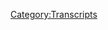 {{Transcript
    | title         = [[473: August 20-21, 2020]]
    | caption       = [https://knowledgefight.libsyn.com/473-august-20-21-2020 Listen to this episode on Libsyn]
    | episodeNumber = [[473: August 20-21, 2020|473]]
    | length        = 01:49:53
}}

{{MessageBox
    | header     = Warning: Bot Generated Content
    | text       = This transcript was automatically generated by transcription software and likely contains many mistakes and misattributions. Please check the audio for definitive quotes, attribution, and context.
    | image      = N3yvass4myg91.webp
    | imagewidth = 50px
    | id         = warning
}}

{{TranscriptBlock
    | name      = Unknown Speaker
    | timestamp = 00:00:00.000
    | text      = I'm sick of them posing as if they're the good guys, saying we are the bad guys.
}}

{{TranscriptBlock
    | name      = Unknown Speaker
    | timestamp = 00:00:28.960
    | text      = I love you.
}}

{{TranscriptBlock
    | name      = Unknown Speaker
    | timestamp = 00:00:59.359
    | text      = Hey everybody, welcome back to Knowledgeified, I'm Dan.
}}

{{TranscriptBlock
    | name      = Unknown Speaker
    | timestamp = 00:01:01.439
    | text      = I'm Jordan.
}}

{{TranscriptBlock
    | name      = Unknown Speaker
    | timestamp = 00:01:01.920
    | text      = We're a couple dudes, let's sit around and drink novelty beverages and talk a little
}}

{{TranscriptBlock
    | name      = Unknown Speaker
    | timestamp = 00:01:04.400
    | text      = bit about Alex Jones.
}}

{{TranscriptBlock
    | name      = Unknown Speaker
    | timestamp = 00:01:05.840
    | text      = Oh indeed we are, Dan.
}}

{{TranscriptBlock
    | name      = Unknown Speaker
    | timestamp = 00:01:07.280
    | text      = Uh huh.
}}

{{TranscriptBlock
    | name      = Unknown Speaker
    | timestamp = 00:01:07.680
    | text      = Dan!
}}

{{TranscriptBlock
    | name      = Unknown Speaker
    | timestamp = 00:01:08.159
    | text      = Jordan.
}}

{{TranscriptBlock
    | name      = Unknown Speaker
    | timestamp = 00:01:08.799
    | text      = Quick question for you.
}}

{{TranscriptBlock
    | name      = Unknown Speaker
    | timestamp = 00:01:09.680
    | text      = What up?
}}

{{TranscriptBlock
    | name      = Unknown Speaker
    | timestamp = 00:01:10.159
    | text      = What's your bright spot today?
}}

{{TranscriptBlock
    | name      = Unknown Speaker
    | timestamp = 00:01:11.120
    | text      = My bright spot today is so bright that I required a text.
}}

{{TranscriptBlock
    | name      = Unknown Speaker
    | timestamp = 00:01:14.400
    | text      = Okay.
}}

{{TranscriptBlock
    | name      = Unknown Speaker
    | timestamp = 00:01:14.719
    | text      = I texted you about this.
}}

{{TranscriptBlock
    | name      = Unknown Speaker
    | timestamp = 00:01:15.760
    | text      = You did?
}}

{{TranscriptBlock
    | name      = Unknown Speaker
    | timestamp = 00:01:16.079
    | text      = I texted some other folks about this too.
}}

{{TranscriptBlock
    | name      = Unknown Speaker
    | timestamp = 00:01:18.959
    | text      = It was so bright.
}}

{{TranscriptBlock
    | name      = Unknown Speaker
    | timestamp = 00:01:20.560
    | text      = I was doing laundry and I was walking down to my laundry room and I heard the telltale
}}

{{TranscriptBlock
    | name      = Unknown Speaker
    | timestamp = 00:01:24.799
    | text      = chirp, chirp, chirp of birds and I looked around and what did I see on the, like under,
}}

{{TranscriptBlock
    | name      = Unknown Speaker
    | timestamp = 00:01:32.079
    | text      = like on top of a light fixture, like, you know, laundry rooms are in basements.
}}

{{TranscriptBlock
    | name      = Unknown Speaker
    | timestamp = 00:01:37.359
    | text      = Yes.
}}

{{TranscriptBlock
    | name      = Unknown Speaker
    | timestamp = 00:01:37.599
    | text      = So, you know, like it's, you're subterranean and there's a light fixture up there and there's
}}

{{TranscriptBlock
    | name      = Unknown Speaker
    | timestamp = 00:01:41.519
    | text      = a bird's nest and like some baby birds.
}}

{{TranscriptBlock
    | name      = Unknown Speaker
    | timestamp = 00:01:43.599
    | text      = Cute little baby birds.
}}

{{TranscriptBlock
    | name      = Unknown Speaker
    | timestamp = 00:01:44.640
    | text      = Yeah, it was really nice.
}}

{{TranscriptBlock
    | name      = Unknown Speaker
    | timestamp = 00:01:45.519
    | text      = It was a really nice way to start my day and I'll tell you this, I love the like sort of
}}

{{TranscriptBlock
    | name      = Unknown Speaker
    | timestamp = 00:01:51.760
    | text      = personified things you can see in animals.
}}

{{TranscriptBlock
    | name      = Unknown Speaker
    | timestamp = 00:01:55.120
    | text      = Okay.
}}

{{TranscriptBlock
    | name      = Unknown Speaker
    | timestamp = 00:01:55.599
    | text      = Like, I know that it's anthropomorphizing a little bit more than I should be, but like,
}}

{{TranscriptBlock
    | name      = Unknown Speaker
    | timestamp = 00:02:01.200
    | text      = these birds were making a racket until I looked at them and then they were looking at me like,
}}

{{TranscriptBlock
    | name      = Unknown Speaker
    | timestamp = 00:02:05.920
    | text      = wouldn't say anything, I didn't say anything.
}}

{{TranscriptBlock
    | name      = Unknown Speaker
    | timestamp = 00:02:07.519
    | text      = They're looking at me like, hey, come on now.
}}

{{TranscriptBlock
    | name      = Unknown Speaker
    | timestamp = 00:02:10.319
    | text      = Like complete silence as soon as they had any kind of attention.
}}

{{TranscriptBlock
    | name      = Unknown Speaker
    | timestamp = 00:02:14.560
    | text      = Oh, you talk a big game, don't you birds?
}}

{{TranscriptBlock
    | name      = Unknown Speaker
    | timestamp = 00:02:16.800
    | text      = Yeah, there was, there was sort of like trying to, trying to look at it from human motivation.
}}

{{TranscriptBlock
    | name      = Unknown Speaker
    | timestamp = 00:02:21.039
    | text      = Sure, sure.
}}

{{TranscriptBlock
    | name      = Unknown Speaker
    | timestamp = 00:02:21.759
    | text      = It was pretty fun.
}}

{{TranscriptBlock
    | name      = Unknown Speaker
    | timestamp = 00:02:22.800
    | text      = And, you know, I don't know, there's a, there's a small part of me that wanted to snuggle
}}

{{TranscriptBlock
    | name      = Unknown Speaker
    | timestamp = 00:02:26.960
    | text      = those birds.
}}

{{TranscriptBlock
    | name      = Unknown Speaker
    | timestamp = 00:02:27.439
    | text      = Of course, of course.
}}

{{TranscriptBlock
    | name      = Unknown Speaker
    | timestamp = 00:02:28.879
    | text      = I am appreciating your turn to grizzly Adams.
}}

{{TranscriptBlock
    | name      = Unknown Speaker
    | timestamp = 00:02:31.520
    | text      = Yeah, I wanted to raise them as my own children.
}}

{{TranscriptBlock
    | name      = Unknown Speaker
    | timestamp = 00:02:33.919
    | text      = Live in your nice little beard.
}}

{{TranscriptBlock
    | name      = Unknown Speaker
    | timestamp = 00:02:35.280
    | text      = But I recognize that any interference could hurt the birds.
}}

{{TranscriptBlock
    | name      = Unknown Speaker
    | timestamp = 00:02:38.719
    | text      = Yes.
}}

{{TranscriptBlock
    | name      = Unknown Speaker
    | timestamp = 00:02:39.120
    | text      = I don't know how to take care of a bird.
}}

{{TranscriptBlock
    | name      = Unknown Speaker
    | timestamp = 00:02:40.719
    | text      = True.
}}

{{TranscriptBlock
    | name      = Unknown Speaker
    | timestamp = 00:02:41.120
    | text      = It's mom.
}}

{{TranscriptBlock
    | name      = Unknown Speaker
    | timestamp = 00:02:41.599
    | text      = You have a cat.
}}

{{TranscriptBlock
    | name      = Unknown Speaker
    | timestamp = 00:02:42.479
    | text      = Yeah, it's parent.
}}

{{TranscriptBlock
    | name      = Unknown Speaker
    | timestamp = 00:02:43.039
    | text      = Those are issues.
}}

{{TranscriptBlock
    | name      = Unknown Speaker
    | timestamp = 00:02:43.919
    | text      = It's parent bird knows what it's doing.
}}

{{TranscriptBlock
    | name      = Unknown Speaker
    | timestamp = 00:02:46.080
    | text      = Ooh.
}}

{{TranscriptBlock
    | name      = Unknown Speaker
    | timestamp = 00:02:46.719
    | text      = You know, you never know about parents these days.
}}

{{TranscriptBlock
    | name      = Unknown Speaker
    | timestamp = 00:02:48.400
    | text      = I'm going to check up on them the next time I do laundry, but, uh, but for now, I mean,
}}

{{TranscriptBlock
    | name      = Unknown Speaker
    | timestamp = 00:02:54.879
    | text      = they were, they were, they were looking good.
}}

{{TranscriptBlock
    | name      = Unknown Speaker
    | timestamp = 00:02:56.879
    | text      = Yeah.
}}

{{TranscriptBlock
    | name      = Unknown Speaker
    | timestamp = 00:02:57.120
    | text      = They looked healthy.
}}

{{TranscriptBlock
    | name      = Unknown Speaker
    | timestamp = 00:02:57.840
    | text      = You sent me a picture.
}}

{{TranscriptBlock
    | name      = Unknown Speaker
    | timestamp = 00:02:58.639
    | text      = They look great.
}}

{{TranscriptBlock
    | name      = Unknown Speaker
    | timestamp = 00:02:59.280
    | text      = Yeah.
}}

{{TranscriptBlock
    | name      = Unknown Speaker
    | timestamp = 00:02:59.759
    | text      = Shout out birds.
}}

{{TranscriptBlock
    | name      = Unknown Speaker
    | timestamp = 00:03:00.960
    | text      = Hey birds, you keep on doing what you're doing.
}}

{{TranscriptBlock
    | name      = Unknown Speaker
    | timestamp = 00:03:03.039
    | text      = How about you?
}}

{{TranscriptBlock
    | name      = Unknown Speaker
    | timestamp = 00:03:03.599
    | text      = Uh, my bright spot, Dan, is, uh, the return of the only other sport I care about, tennis.
}}

{{TranscriptBlock
    | name      = Unknown Speaker
    | timestamp = 00:03:10.159
    | text      = Okay.
}}

{{TranscriptBlock
    | name      = Unknown Speaker
    | timestamp = 00:03:10.639
    | text      = The third sport, all three of them are irresponsibly restarted.
}}

{{TranscriptBlock
    | name      = Unknown Speaker
    | timestamp = 00:03:14.319
    | text      = Uh, I disagree with that decision entirely and I'm watching the hell out of it.
}}

{{TranscriptBlock
    | name      = Unknown Speaker
    | timestamp = 00:03:19.199
    | text      = It's amazing.
}}

{{TranscriptBlock
    | name      = Unknown Speaker
    | timestamp = 00:03:19.840
    | text      = Shapovalov is incredible.
}}

{{TranscriptBlock
    | name      = Unknown Speaker
    | timestamp = 00:03:21.199
    | text      = Love him.
}}

{{TranscriptBlock
    | name      = Unknown Speaker
    | timestamp = 00:03:22.000
    | text      = Tennis is great.
}}

{{TranscriptBlock
    | name      = Unknown Speaker
    | timestamp = 00:03:22.719
    | text      = Better than Rafa?
}}

{{TranscriptBlock
    | name      = Unknown Speaker
    | timestamp = 00:03:23.439
    | text      = Love tennis.
}}

{{TranscriptBlock
    | name      = Unknown Speaker
    | timestamp = 00:03:24.000
    | text      = Rafa's not going to play.
}}

{{TranscriptBlock
    | name      = Unknown Speaker
    | timestamp = 00:03:25.360
    | text      = Do you know why?
}}

{{TranscriptBlock
    | name      = Unknown Speaker
    | timestamp = 00:03:26.159
    | text      = Because he made the smart decision not to fly to America for any reason.
}}

{{TranscriptBlock
    | name      = Unknown Speaker
    | timestamp = 00:03:30.159
    | text      = Good, uh, good on them.
}}

{{TranscriptBlock
    | name      = Unknown Speaker
    | timestamp = 00:03:31.520
    | text      = Yeah, it's disappointing.
}}

{{TranscriptBlock
    | name      = Unknown Speaker
    | timestamp = 00:03:32.560
    | text      = He's not going to win.
}}

{{TranscriptBlock
    | name      = Unknown Speaker
    | timestamp = 00:03:33.199
    | text      = He's not going to defend his US Open title, Dan, but there's always the French, you know,
}}

{{TranscriptBlock
    | name      = Unknown Speaker
    | timestamp = 00:03:38.960
    | text      = he's going to be there for the French Open.
}}

{{TranscriptBlock
    | name      = Unknown Speaker
    | timestamp = 00:03:40.240
    | text      = He's going to win his, uh, it's going to be crazy.
}}

{{TranscriptBlock
    | name      = Unknown Speaker
    | timestamp = 00:03:42.240
    | text      = He's going to, well, one thing, one thing you can take solace in is that no matter how
}}

{{TranscriptBlock
    | name      = Unknown Speaker
    | timestamp = 00:03:46.719
    | text      = irresponsible any of these sports are, they're probably more responsible than pro wrestling.
}}

{{TranscriptBlock
    | name      = Unknown Speaker
    | timestamp = 00:03:51.360
    | text      = That's fair.
}}

{{TranscriptBlock
    | name      = Unknown Speaker
    | timestamp = 00:03:52.159
    | text      = That's fair.
}}

{{TranscriptBlock
    | name      = Unknown Speaker
    | timestamp = 00:03:53.439
    | text      = That just didn't stop.
}}

{{TranscriptBlock
    | name      = Unknown Speaker
    | timestamp = 00:03:54.719
    | text      = Have you been watching the weekend?
}}

{{TranscriptBlock
    | name      = Unknown Speaker
    | timestamp = 00:03:57.280
    | text      = I watched, uh, NXT's, uh, 30 NXT triple X on Saturday.
}}

{{TranscriptBlock
    | name      = Unknown Speaker
    | timestamp = 00:04:02.879
    | text      = I watched a bit of it.
}}

{{TranscriptBlock
    | name      = Unknown Speaker
    | timestamp = 00:04:03.759
    | text      = I actually turned it off in the middle.
}}

{{TranscriptBlock
    | name      = Unknown Speaker
    | timestamp = 00:04:05.439
    | text      = Not because it was bad or anything, but I just didn't give a shit.
}}

{{TranscriptBlock
    | name      = Unknown Speaker
    | timestamp = 00:04:08.800
    | text      = You thought you were watching triple X state of the union.
}}

{{TranscriptBlock
    | name      = Unknown Speaker
    | timestamp = 00:04:10.800
    | text      = I thought I was, I thought I was watching that Vin Diesel movie.
}}

{{TranscriptBlock
    | name      = Unknown Speaker
    | timestamp = 00:04:13.599
    | text      = Exactly.
}}

{{TranscriptBlock
    | name      = Unknown Speaker
    | timestamp = 00:04:14.639
    | text      = I did the sequel.
}}

{{TranscriptBlock
    | name      = Unknown Speaker
    | timestamp = 00:04:15.520
    | text      = No, the ice cube one.
}}

{{TranscriptBlock
    | name      = Unknown Speaker
    | timestamp = 00:04:16.560
    | text      = No, I'm just not watching that.
}}

{{TranscriptBlock
    | name      = Unknown Speaker
    | timestamp = 00:04:17.759
    | text      = I would know.
}}

{{TranscriptBlock
    | name      = Unknown Speaker
    | timestamp = 00:04:18.959
    | text      = Um, no, I, I just, uh, I don't, I don't know what it was.
}}

{{TranscriptBlock
    | name      = Unknown Speaker
    | timestamp = 00:04:22.720
    | text      = I just didn't care.
}}

{{TranscriptBlock
    | name      = Unknown Speaker
    | timestamp = 00:04:23.680
    | text      = You just didn't have it in you.
}}

{{TranscriptBlock
    | name      = Unknown Speaker
    | timestamp = 00:04:24.800
    | text      = No, this, this, this one just flew over yet.
}}

{{TranscriptBlock
    | name      = Unknown Speaker
    | timestamp = 00:04:27.439
    | text      = I might be done with wrestling.
}}

{{TranscriptBlock
    | name      = Unknown Speaker
    | timestamp = 00:04:29.839
    | text      = I don't know.
}}

{{TranscriptBlock
    | name      = Unknown Speaker
    | timestamp = 00:04:31.279
    | text      = I just, I had no patience for it.
}}

{{TranscriptBlock
    | name      = Unknown Speaker
    | timestamp = 00:04:32.879
    | text      = It didn't grab me.
}}

{{TranscriptBlock
    | name      = Unknown Speaker
    | timestamp = 00:04:34.079
    | text      = I don't know.
}}

{{TranscriptBlock
    | name      = Unknown Speaker
    | timestamp = 00:04:35.279
    | text      = We'll see.
}}

{{TranscriptBlock
    | name      = Unknown Speaker
    | timestamp = 00:04:35.839
    | text      = Uh, I, I intend to watch summer slam on a delay because we're recording this on Sunday,
}}

{{TranscriptBlock
    | name      = Unknown Speaker
    | timestamp = 00:04:41.439
    | text      = actually while summer slam is going on.
}}

{{TranscriptBlock
    | name      = Unknown Speaker
    | timestamp = 00:04:43.839
    | text      = So I'll probably watch it this evening after I edit the episode, you know, to unwind.
}}

{{TranscriptBlock
    | name      = Unknown Speaker
    | timestamp = 00:04:49.279
    | text      = I'll probably be bored as shit.
}}

{{TranscriptBlock
    | name      = Unknown Speaker
    | timestamp = 00:04:53.040
    | text      = I don't want to get into it.
}}

{{TranscriptBlock
    | name      = Unknown Speaker
    | timestamp = 00:04:53.600
    | text      = This is really bumming you out.
}}

{{TranscriptBlock
    | name      = Unknown Speaker
    | timestamp = 00:04:54.800
    | text      = It is a little bit.
}}

{{TranscriptBlock
    | name      = Unknown Speaker
    | timestamp = 00:04:55.279
    | text      = I'm sorry.
}}

{{TranscriptBlock
    | name      = Unknown Speaker
    | timestamp = 00:04:56.079
    | text      = I wish I hadn't brought it up.
}}

{{TranscriptBlock
    | name      = Unknown Speaker
    | timestamp = 00:04:57.199
    | text      = Yeah.
}}

{{TranscriptBlock
    | name      = Unknown Speaker
    | timestamp = 00:04:57.519
    | text      = Let's brighten things up by discussing how today we have an interesting episode to go
}}

{{TranscriptBlock
    | name      = Unknown Speaker
    | timestamp = 00:05:01.199
    | text      = over.
}}

{{TranscriptBlock
    | name      = Unknown Speaker
    | timestamp = 00:05:01.439
    | text      = We're going to be talking about August 20th and 21st, 2020.
}}

{{TranscriptBlock
    | name      = Unknown Speaker
    | timestamp = 00:05:04.480
    | text      = I'm Dan.
}}

{{TranscriptBlock
    | name      = Unknown Speaker
    | timestamp = 00:05:04.879
    | text      = This is 2020 lot of twenties there.
}}

{{TranscriptBlock
    | name      = Unknown Speaker
    | timestamp = 00:05:07.439
    | text      = There were quite a few times a tongue twister.
}}

{{TranscriptBlock
    | name      = Unknown Speaker
    | timestamp = 00:05:09.519
    | text      = Yeah.
}}

{{TranscriptBlock
    | name      = Unknown Speaker
    | timestamp = 00:05:10.480
    | text      = It's a interesting time.
}}

{{TranscriptBlock
    | name      = Unknown Speaker
    | timestamp = 00:05:11.920
    | text      = I didn't feel done with the Alex Jones, Millie Weaver, shadow gate drama, but I wanted to
}}

{{TranscriptBlock
    | name      = Unknown Speaker
    | timestamp = 00:05:20.000
    | text      = be done.
}}

{{TranscriptBlock
    | name      = Unknown Speaker
    | timestamp = 00:05:20.480
    | text      = Well, no one's won the 10,000 yet, right?
}}

{{TranscriptBlock
    | name      = Unknown Speaker
    | timestamp = 00:05:22.560
    | text      = No, I think it's not real.
}}

{{TranscriptBlock
    | name      = Unknown Speaker
    | timestamp = 00:05:24.399
    | text      = Okay.
}}

{{TranscriptBlock
    | name      = Unknown Speaker
    | timestamp = 00:05:25.040
    | text      = I needed a sense of closure to it because Alex wasn't addressing it on his show at all.
}}

{{TranscriptBlock
    | name      = Unknown Speaker
    | timestamp = 00:05:30.560
    | text      = We were seeing this like Millie talking some shit.
}}

{{TranscriptBlock
    | name      = Unknown Speaker
    | timestamp = 00:05:33.519
    | text      = But at the point that we got to on Wednesday of last week, he had told Millie behind the
}}

{{TranscriptBlock
    | name      = Unknown Speaker
    | timestamp = 00:05:41.279
    | text      = scenes, clearly based on her Twitter, that shit was done.
}}

{{TranscriptBlock
    | name      = Unknown Speaker
    | timestamp = 00:05:45.439
    | text      = Yes.
}}

{{TranscriptBlock
    | name      = Unknown Speaker
    | timestamp = 00:05:46.800
    | text      = But we didn't have any forward facing presentation of it.
}}

{{TranscriptBlock
    | name      = Unknown Speaker
    | timestamp = 00:05:50.480
    | text      = And so I wanted to keep digging around a little bit, see if we could figure that out.
}}

{{TranscriptBlock
    | name      = Unknown Speaker
    | timestamp = 00:05:54.800
    | text      = So this is Thursday and Friday of last week.
}}

{{TranscriptBlock
    | name      = Unknown Speaker
    | timestamp = 00:05:57.360
    | text      = All right.
}}

{{TranscriptBlock
    | name      = Unknown Speaker
    | timestamp = 00:05:57.839
    | text      = And we will close out the week on Alex's show and see if he brings up whether or not Rainbow
}}

{{TranscriptBlock
    | name      = Unknown Speaker
    | timestamp = 00:06:03.279
    | text      = Snatch is persona non grata.
}}

{{TranscriptBlock
    | name      = Unknown Speaker
    | timestamp = 00:06:05.920
    | text      = You want closure for this breakup, essentially.
}}

{{TranscriptBlock
    | name      = Unknown Speaker
    | timestamp = 00:06:08.560
    | text      = More or less.
}}

{{TranscriptBlock
    | name      = Unknown Speaker
    | timestamp = 00:06:09.120
    | text      = Yeah, yeah, yeah.
}}

{{TranscriptBlock
    | name      = Unknown Speaker
    | timestamp = 00:06:09.680
    | text      = All right.
}}

{{TranscriptBlock
    | name      = Unknown Speaker
    | timestamp = 00:06:10.480
    | text      = I have feelings.
}}

{{TranscriptBlock
    | name      = Unknown Speaker
    | timestamp = 00:06:11.199
    | text      = It's unrequited, but those are still feelings.
}}

{{TranscriptBlock
    | name      = Unknown Speaker
    | timestamp = 00:06:14.079
    | text      = I mean, look, I mean, obviously not as intensely as anybody else involved.
}}

{{TranscriptBlock
    | name      = Unknown Speaker
    | timestamp = 00:06:19.680
    | text      = That's fair.
}}

{{TranscriptBlock
    | name      = Unknown Speaker
    | timestamp = 00:06:20.399
    | text      = I'm involved in this.
}}

{{TranscriptBlock
    | name      = Unknown Speaker
    | timestamp = 00:06:22.639
    | text      = I've been along for the ride.
}}

{{TranscriptBlock
    | name      = Unknown Speaker
    | timestamp = 00:06:25.120
    | text      = I've been making fun of you people for a long time.
}}

{{TranscriptBlock
    | name      = Unknown Speaker
    | timestamp = 00:06:27.439
    | text      = I need to...
}}

{{TranscriptBlock
    | name      = Unknown Speaker
    | timestamp = 00:06:28.480
    | text      = Right.
}}

{{TranscriptBlock
    | name      = Unknown Speaker
    | timestamp = 00:06:29.759
    | text      = Of course.
}}

{{TranscriptBlock
    | name      = Unknown Speaker
    | timestamp = 00:06:30.240
    | text      = Yeah, yeah.
}}

{{TranscriptBlock
    | name      = Unknown Speaker
    | timestamp = 00:06:30.720
    | text      = This is Degrassi for you all over again.
}}

{{TranscriptBlock
    | name      = Unknown Speaker
    | timestamp = 00:06:32.720
    | text      = Right.
}}

{{TranscriptBlock
    | name      = Unknown Speaker
    | timestamp = 00:06:33.120
    | text      = Exactly.
}}

{{TranscriptBlock
    | name      = Unknown Speaker
    | timestamp = 00:06:33.519
    | text      = You can't write Paige off the show without me processing that.
}}

{{TranscriptBlock
    | name      = Unknown Speaker
    | timestamp = 00:06:39.360
    | text      = So we'll get down to business on that, Jordan.
}}

{{TranscriptBlock
    | name      = Unknown Speaker
    | timestamp = 00:06:41.040
    | text      = But before we do, we got to take a moment to say thank you to some folks who have signed
}}

{{TranscriptBlock
    | name      = Unknown Speaker
    | timestamp = 00:06:43.360
    | text      = up and are supporting the show.
}}

{{TranscriptBlock
    | name      = Unknown Speaker
    | timestamp = 00:06:44.240
    | text      = Wonderful.
}}

{{TranscriptBlock
    | name      = Unknown Speaker
    | timestamp = 00:06:44.800
    | text      = So first, Jeffrey M. Thank you so much.
}}

{{TranscriptBlock
    | name      = Unknown Speaker
    | timestamp = 00:06:46.639
    | text      = You are now a policy wonk.
}}

{{TranscriptBlock
    | name      = Unknown Speaker
    | timestamp = 00:06:48.000
    | text      = I'm a policy wonk.
}}

{{TranscriptBlock
    | name      = Unknown Speaker
    | timestamp = 00:06:49.120
    | text      = Thanks, Jeffrey.
}}

{{TranscriptBlock
    | name      = Unknown Speaker
    | timestamp = 00:06:50.079
    | text      = Next, Dawn M. Thank you so much.
}}

{{TranscriptBlock
    | name      = Unknown Speaker
    | timestamp = 00:06:51.680
    | text      = You are now a policy wonk.
}}

{{TranscriptBlock
    | name      = Unknown Speaker
    | timestamp = 00:06:52.800
    | text      = I'm a policy wonk.
}}

{{TranscriptBlock
    | name      = Unknown Speaker
    | timestamp = 00:06:53.839
    | text      = Thank you very much, Dawn.
}}

{{TranscriptBlock
    | name      = Unknown Speaker
    | timestamp = 00:06:54.800
    | text      = Donnie.
}}

{{TranscriptBlock
    | name      = Unknown Speaker
    | timestamp = 00:06:55.439
    | text      = Next, Matthew P. Thank you so much.
}}

{{TranscriptBlock
    | name      = Unknown Speaker
    | timestamp = 00:06:57.040
    | text      = You're now a policy wonk.
}}

{{TranscriptBlock
    | name      = Unknown Speaker
    | timestamp = 00:06:57.920
    | text      = I'm a policy wonk.
}}

{{TranscriptBlock
    | name      = Unknown Speaker
    | timestamp = 00:06:59.040
    | text      = Thanks, Matthew.
}}

{{TranscriptBlock
    | name      = Unknown Speaker
    | timestamp = 00:06:59.920
    | text      = Thank you.
}}

{{TranscriptBlock
    | name      = Unknown Speaker
    | timestamp = 00:07:00.319
    | text      = Next, Charlotte DB.
}}

{{TranscriptBlock
    | name      = Unknown Speaker
    | timestamp = 00:07:01.680
    | text      = Thank you so much.
}}

{{TranscriptBlock
    | name      = Unknown Speaker
    | timestamp = 00:07:02.319
    | text      = You are now a policy wonk.
}}

{{TranscriptBlock
    | name      = Unknown Speaker
    | timestamp = 00:07:03.439
    | text      = I'm a policy wonk.
}}

{{TranscriptBlock
    | name      = Unknown Speaker
    | timestamp = 00:07:04.319
    | text      = Thank you very much, Charlotte.
}}

{{TranscriptBlock
    | name      = Unknown Speaker
    | timestamp = 00:07:05.680
    | text      = Dave Matthews Band.
}}

{{TranscriptBlock
    | name      = Unknown Speaker
    | timestamp = 00:07:06.959
    | text      = Wait, there's an amen.
}}

{{TranscriptBlock
    | name      = Unknown Speaker
    | timestamp = 00:07:09.600
    | text      = Dave's band, Cooper.
}}

{{TranscriptBlock
    | name      = Unknown Speaker
    | timestamp = 00:07:11.199
    | text      = Next, Andrew M. Thank you so much.
}}

{{TranscriptBlock
    | name      = Unknown Speaker
    | timestamp = 00:07:12.639
    | text      = You are now a policy wonk.
}}

{{TranscriptBlock
    | name      = Unknown Speaker
    | timestamp = 00:07:13.600
    | text      = I'm a policy wonk.
}}

{{TranscriptBlock
    | name      = Unknown Speaker
    | timestamp = 00:07:14.639
    | text      = Thanks, Andrew.
}}

{{TranscriptBlock
    | name      = Unknown Speaker
    | timestamp = 00:07:15.360
    | text      = Thank you.
}}

{{TranscriptBlock
    | name      = Unknown Speaker
    | timestamp = 00:07:15.759
    | text      = Next, Ben Thank you so much.
}}

{{TranscriptBlock
    | name      = Unknown Speaker
    | timestamp = 00:07:16.959
    | text      = You are now a policy wonk.
}}

{{TranscriptBlock
    | name      = Unknown Speaker
    | timestamp = 00:07:17.839
    | text      = I'm a policy wonk.
}}

{{TranscriptBlock
    | name      = Unknown Speaker
    | timestamp = 00:07:18.879
    | text      = Thanks, Ben.
}}

{{TranscriptBlock
    | name      = Unknown Speaker
    | timestamp = 00:07:19.839
    | text      = Next, Nathaniel G. Thank you so much.
}}

{{TranscriptBlock
    | name      = Unknown Speaker
    | timestamp = 00:07:21.839
    | text      = You are now a policy wonk.
}}

{{TranscriptBlock
    | name      = Unknown Speaker
    | timestamp = 00:07:22.959
    | text      = I'm a policy wonk.
}}

{{TranscriptBlock
    | name      = Unknown Speaker
    | timestamp = 00:07:24.240
    | text      = Thank you, Nathaniel.
}}

{{TranscriptBlock
    | name      = Unknown Speaker
    | timestamp = 00:07:25.360
    | text      = Thank you.
}}

{{TranscriptBlock
    | name      = Unknown Speaker
    | timestamp = 00:07:25.759
    | text      = And finally, like I said thank you to a couple of people who donated on an elevated level.
}}

{{TranscriptBlock
    | name      = Unknown Speaker
    | timestamp = 00:07:28.639
    | text      = Let me appreciate that very much.
}}

{{TranscriptBlock
    | name      = Unknown Speaker
    | timestamp = 00:07:29.759
    | text      = So Industrial Robot, thank you so much.
}}

{{TranscriptBlock
    | name      = Unknown Speaker
    | timestamp = 00:07:31.839
    | text      = You are now a technocrat and diddling quokka. Thank you so much. You are now a technocrat. I'm a policy wonk crikey, mate
}}

{{TranscriptBlock
    | name      = Unknown Speaker
    | timestamp = 00:07:39.279
    | text      = That's fantastic. Have yourself a brew. How's your 401k doing, bro? All right, we gotta go full tilt boogie on this watson
}}

{{TranscriptBlock
    | name      = Unknown Speaker
    | timestamp = 00:07:45.279
    | text      = All right, let's just get down to business. We ain't making that money off that heroin. Why you pimps so good
}}

{{TranscriptBlock
    | name      = Unknown Speaker
    | timestamp = 00:07:51.120
    | text      = My neck is freakishly large. I declare
}}

{{TranscriptBlock
    | name      = Unknown Speaker
    | timestamp = 00:07:53.980
    | text      = Info war on you. Thank you so much industrial robots and thank you so much diddling quokka. Yes
}}

{{TranscriptBlock
    | name      = Unknown Speaker
    | timestamp = 00:07:59.439
    | text      = Thank you very much. I have no idea. I honestly it's like the wallaby. It's a cute little cute little animal
}}

{{TranscriptBlock
    | name      = Unknown Speaker
    | timestamp = 00:08:05.680
    | text      = I want to say it's quokka quokka. I think it's quokka. I'm probably wrong. Yeah, I don't know
}}

{{TranscriptBlock
    | name      = Unknown Speaker
    | timestamp = 00:08:10.959
    | text      = That's one of those words that's always given me trouble. Is it a marsupial? I think so. I mean it's a wallaby
}}

{{TranscriptBlock
    | name      = Unknown Speaker
    | timestamp = 00:08:16.399
    | text      = Well, then yeah, it would have to be all right. There's a there are a couple things. It's a wallaby
}}

{{TranscriptBlock
    | name      = Unknown Speaker
    | timestamp = 00:08:21.040
    | text      = Then why is it called the quokka because it's a special kind of wallaby. You can't have special kinds of wallaby. It's adorable
}}

{{TranscriptBlock
    | name      = Unknown Speaker
    | timestamp = 00:08:26.759
    | text      = They're very very cute. There's a number of animals that I look at their names and I'm like, I know what that is
}}

{{TranscriptBlock
    | name      = Unknown Speaker
    | timestamp = 00:08:32.840
    | text      = I'm not saying it. I don't know how to say it. I've only ever read this word and I'm not gonna
}}

{{TranscriptBlock
    | name      = Unknown Speaker
    | timestamp = 00:08:40.480
    | text      = No, I get it yeah, so thank you very much if you're out there listening and thinking hey
}}

{{TranscriptBlock
    | name      = Unknown Speaker
    | timestamp = 00:08:44.919
    | text      = I enjoy the show would like to support these gents do you can do that by going to our website knowledge fight calm clicking the
}}

{{TranscriptBlock
    | name      = Unknown Speaker
    | timestamp = 00:08:48.960
    | text      = Button says support the show. We would appreciate it or you could take that generosity
}}

{{TranscriptBlock
    | name      = Unknown Speaker
    | timestamp = 00:08:52.320
    | text      = Oh, you're coming out the gate hot with this one. Hey, it might be all fizzling
}}

{{TranscriptBlock
    | name      = Unknown Speaker
    | timestamp = 00:08:57.799
    | text      = It might be all artificial confidence. It's just momentum. I'm loving it. Keep it going
}}

{{TranscriptBlock
    | name      = Unknown Speaker
    | timestamp = 00:09:02.919
    | text      = okay, you can take that generosity and
}}

{{TranscriptBlock
    | name      = Unknown Speaker
    | timestamp = 00:09:06.240
    | text      = Put it in a bowl with some Cheerios. Okay breakfast. All right, and then go donate some money to a charity
}}

{{TranscriptBlock
    | name      = Unknown Speaker
    | timestamp = 00:09:14.360
    | text      = That's good. Now you know, you know what you you made it through and that's what's important. It was all
}}

{{TranscriptBlock
    | name      = Unknown Speaker
    | timestamp = 00:09:19.720
    | text      = False confidence
}}

{{TranscriptBlock
    | name      = Unknown Speaker
    | timestamp = 00:09:21.559
    | text      = So Jordan before we get to the episode proper. I'd like to take a moment to look into the mailbag Z
}}

{{TranscriptBlock
    | name      = Unknown Speaker
    | timestamp = 00:09:28.720
    | text      = Exciting. This is a little something that is from purple penguin Matt Dan and Jordan. I love your work
}}

{{TranscriptBlock
    | name      = Unknown Speaker
    | timestamp = 00:09:34.440
    | text      = Thank you for bringing Leo lions agami into my life
}}

{{TranscriptBlock
    | name      = Unknown Speaker
    | timestamp = 00:09:37.679
    | text      = Jordan look at this. Oh, look at this piece of art
}}

{{TranscriptBlock
    | name      = Unknown Speaker
    | timestamp = 00:09:42.000
    | text      = For those of you this is a obviously an audio medium
}}

{{TranscriptBlock
    | name      = Unknown Speaker
    | timestamp = 00:09:44.840
    | text      = But this is a painting of Leo's agami in Pope attire
}}

{{TranscriptBlock
    | name      = Unknown Speaker
    | timestamp = 00:09:51.240
    | text      = Yes, but with the Illuminati
}}

{{TranscriptBlock
    | name      = Unknown Speaker
    | timestamp = 00:09:53.799
    | text      = Headdress Bishop hats. Yes, if you will and
}}

{{TranscriptBlock
    | name      = Unknown Speaker
    | timestamp = 00:09:57.480
    | text      = His famous quote about how he proved to the Vatican that he is Jesus. I had to bring this proofs to the Vatican
}}

{{TranscriptBlock
    | name      = Unknown Speaker
    | timestamp = 00:10:03.159
    | text      = I'm not gonna do an Italian accent
}}

{{TranscriptBlock
    | name      = Unknown Speaker
    | timestamp = 00:10:05.799
    | text      = And the Vatican has finally accepted that I am that Messiah
}}

{{TranscriptBlock
    | name      = Unknown Speaker
    | timestamp = 00:10:10.019
    | text      = Because I showed them the codes that were hidden inside the Vatican that only the real Jesus would have
}}

{{TranscriptBlock
    | name      = Unknown Speaker
    | timestamp = 00:10:16.740
    | text      = Don't ever forget that don't betray me best. I love this painting so much Matt. Thank you so much
}}

{{TranscriptBlock
    | name      = Unknown Speaker
    | timestamp = 00:10:23.779
    | text      = This is that it goes up on the wall. Okay, it already has some
}}

{{TranscriptBlock
    | name      = Unknown Speaker
    | timestamp = 00:10:28.139
    | text      = Yes, I see it. I'll take care of that later that that is on the wall for sure. Absolutely. That's a centerpiece
}}

{{TranscriptBlock
    | name      = Unknown Speaker
    | timestamp = 00:10:34.899
    | text      = this is not going to be a
}}

{{TranscriptBlock
    | name      = Unknown Speaker
    | timestamp = 00:10:36.899
    | text      = Batman situation. What do you mean? This this painting will be not a Rappaport thing. No. No, no
}}

{{TranscriptBlock
    | name      = Unknown Speaker
    | timestamp = 00:10:43.879
    | text      = Oh god, just the best. I love the idea too that maybe most of the fan art will be Leo's Agami related
}}

{{TranscriptBlock
    | name      = Unknown Speaker
    | timestamp = 00:10:54.639
    | text      = I do like that your podcast about Alex Jones will be decorated entirely with Leo's Agami
}}

{{TranscriptBlock
    | name      = Unknown Speaker
    | timestamp = 00:11:00.360
    | text      = Anyone can find like I mean, this is literally an impossibility
}}

{{TranscriptBlock
    | name      = Unknown Speaker
    | timestamp = 00:11:04.120
    | text      = But if anyone could find a flyer for like his 80s
}}

{{TranscriptBlock
    | name      = Unknown Speaker
    | timestamp = 00:11:12.799
    | text      = Top dollar if you can break into his apartment and find one that's framed. I will pay even more than that. Yes
}}

{{TranscriptBlock
    | name      = Unknown Speaker
    | timestamp = 00:11:18.480
    | text      = Yeah, no, no, wait, wait, huh? So supporting that no, I'm not. Okay, and quite frankly, I think
}}

{{TranscriptBlock
    | name      = Unknown Speaker
    | timestamp = 00:11:26.320
    | text      = I gotta get that away from you not I gotta get that a criminal behavior
}}

{{TranscriptBlock
    | name      = Unknown Speaker
    | timestamp = 00:11:30.600
    | text      = You gotta get it away. So Jordan here is not a context drop from today's show
}}

{{TranscriptBlock
    | name      = Unknown Speaker
    | timestamp = 00:11:36.899
    | text      = Yeah, man, all right
}}

{{TranscriptBlock
    | name      = Unknown Speaker
    | timestamp = 00:11:43.679
    | text      = You know, I've never thought about it that like that way, huh, you know, I've never thought about it
}}

{{TranscriptBlock
    | name      = Unknown Speaker
    | timestamp = 00:11:48.320
    | text      = Well when you do you realize realize, of course
}}

{{TranscriptBlock
    | name      = Unknown Speaker
    | timestamp = 00:11:51.720
    | text      = So one of the reasons that I wanted to keep going covering this one. It was obviously the lack of closure
}}

{{TranscriptBlock
    | name      = Unknown Speaker
    | timestamp = 00:11:58.080
    | text      = vis-a-vis
}}

{{TranscriptBlock
    | name      = Unknown Speaker
    | timestamp = 00:11:59.120
    | text      = Millie the second reason was there's a lot of nonsense happening
}}

{{TranscriptBlock
    | name      = Unknown Speaker
    | timestamp = 00:12:02.879
    | text      = First of all, right before the 20th the night before we had the reporter asked Trump about QAnon
}}

{{TranscriptBlock
    | name      = Unknown Speaker
    | timestamp = 00:12:10.080
    | text      = Yeah, and that was weird never heard about it. You love those people though. Hey, they're great. They love me
}}

{{TranscriptBlock
    | name      = Unknown Speaker
    | timestamp = 00:12:15.960
    | text      = I've never heard about their nonsense. I'm just stoking it quietly and slowly and of course Steve Bannon was arrested. Wow, and
}}

{{TranscriptBlock
    | name      = Unknown Speaker
    | timestamp = 00:12:23.600
    | text      = So I felt like there was a lot of potential for
}}

{{TranscriptBlock
    | name      = Unknown Speaker
    | timestamp = 00:12:26.259
    | text      = Takes. Yeah
}}

{{TranscriptBlock
    | name      = Unknown Speaker
    | timestamp = 00:12:29.460
    | text      = And one of the things I found really interesting was how the 20th started Alex started the show
}}

{{TranscriptBlock
    | name      = Unknown Speaker
    | timestamp = 00:12:35.019
    | text      = No, it was not the end. Oh, sorry. Sorry. He is not fancy for you
}}

{{TranscriptBlock
    | name      = Unknown Speaker
    | timestamp = 00:12:39.340
    | text      = This show starts with Alex playing the clip of the reporter
}}

{{TranscriptBlock
    | name      = Unknown Speaker
    | timestamp = 00:12:44.179
    | text      = Talking, you know asking Trump about QAnon, but if you pay close attention, there's one thing that's missing from this clip
}}

{{TranscriptBlock
    | name      = Unknown Speaker
    | timestamp = 00:12:52.120
    | text      = It is this belief that you are secretly saving the world from this
}}

{{TranscriptBlock
    | name      = Unknown Speaker
    | timestamp = 00:12:57.159
    | text      = Satanic cult of pedophiles and cannibals. Does that sound like something?
}}

{{TranscriptBlock
    | name      = Unknown Speaker
    | timestamp = 00:13:02.639
    | text      = you are
}}

{{TranscriptBlock
    | name      = Unknown Speaker
    | timestamp = 00:13:04.240
    | text      = behind well, I haven't I haven't heard that but
}}

{{TranscriptBlock
    | name      = Unknown Speaker
    | timestamp = 00:13:08.559
    | text      = Is that supposed to be a bad thing or a good thing?
}}

{{TranscriptBlock
    | name      = Unknown Speaker
    | timestamp = 00:13:12.440
    | text      = If I can help save the world from problems, I'm willing to do it
}}

{{TranscriptBlock
    | name      = Unknown Speaker
    | timestamp = 00:13:16.799
    | text      = I'm willing to put myself out there and we are actually we're saving the world from a
}}

{{TranscriptBlock
    | name      = Unknown Speaker
    | timestamp = 00:13:21.320
    | text      = radical left
}}

{{TranscriptBlock
    | name      = Unknown Speaker
    | timestamp = 00:13:23.919
    | text      = Philosophy that will destroy this country and when this country is gone
}}

{{TranscriptBlock
    | name      = Unknown Speaker
    | timestamp = 00:13:29.840
    | text      = The rest of the world would follow
}}

{{TranscriptBlock
    | name      = Unknown Speaker
    | timestamp = 00:13:32.320
    | text      = Every time that Alex plays this clip which you will a number of times
}}

{{TranscriptBlock
    | name      = Unknown Speaker
    | timestamp = 00:13:36.759
    | text      = It conveniently cuts off the beginning where she's asking about QAnon. Oh, why?
}}

{{TranscriptBlock
    | name      = Unknown Speaker
    | timestamp = 00:13:42.139
    | text      = Why would they cut that out because Alex desperately want like he can't shit on this because he also
}}

{{TranscriptBlock
    | name      = Unknown Speaker
    | timestamp = 00:13:48.879
    | text      = Says that Trump is fighting a cabal of well, of course
}}

{{TranscriptBlock
    | name      = Unknown Speaker
    | timestamp = 00:13:53.120
    | text      = cannibalistic pedophile
}}

{{TranscriptBlock
    | name      = Unknown Speaker
    | timestamp = 00:13:55.480
    | text      = Network folks, so he can't shit on that
}}

{{TranscriptBlock
    | name      = Unknown Speaker
    | timestamp = 00:13:58.559
    | text      = But he has a stated position that QAnon's a bunch of assholes, right and he doesn't like it
}}

{{TranscriptBlock
    | name      = Unknown Speaker
    | timestamp = 00:14:04.200
    | text      = So he has to take the optics of this and just remove the part where the questions about QAnon
}}

{{TranscriptBlock
    | name      = Unknown Speaker
    | timestamp = 00:14:08.919
    | text      = If you can't shit on it pretend it's not there. I think that makes perfect sense from his standpoint
}}

{{TranscriptBlock
    | name      = Unknown Speaker
    | timestamp = 00:14:13.960
    | text      = Yeah, I mean it's a nice little sleight of hand
}}

{{TranscriptBlock
    | name      = Unknown Speaker
    | timestamp = 00:14:16.360
    | text      = Yeah, yeah pretend that the question wasn't about QAnon
}}

{{TranscriptBlock
    | name      = Unknown Speaker
    | timestamp = 00:14:19.159
    | text      = Get out and just be like, yeah, it is great that Trump is fighting demons. Honestly. I've never met Millie Weaver in my life
}}

{{TranscriptBlock
    | name      = Unknown Speaker
    | timestamp = 00:14:24.559
    | text      = well
}}

{{TranscriptBlock
    | name      = Unknown Speaker
    | timestamp = 00:14:25.480
    | text      = interestingly Alex does
}}

{{TranscriptBlock
    | name      = Unknown Speaker
    | timestamp = 00:14:27.960
    | text      = Start the show mentioning. Okay the trouble. All right
}}

{{TranscriptBlock
    | name      = Unknown Speaker
    | timestamp = 00:14:32.799
    | text      = And I thought that he was gonna get into it because he says he's not gonna get into it naturally
}}

{{TranscriptBlock
    | name      = Unknown Speaker
    | timestamp = 00:14:38.200
    | text      = They always say
}}

{{TranscriptBlock
    | name      = Unknown Speaker
    | timestamp = 00:14:39.600
    | text      = Jones put out the discredited pizza gate theory
}}

{{TranscriptBlock
    | name      = Unknown Speaker
    | timestamp = 00:14:42.600
    | text      = None of it was true. The only pedophilia supposedly in the world was in a pizza place
}}

{{TranscriptBlock
    | name      = Unknown Speaker
    | timestamp = 00:14:47.960
    | text      = I never said that the media made it the issue
}}

{{TranscriptBlock
    | name      = Unknown Speaker
    | timestamp = 00:14:50.559
    | text      = They set everybody up to cover something because it wasn't happening there to divert from all the places
}}

{{TranscriptBlock
    | name      = Unknown Speaker
    | timestamp = 00:14:56.120
    | text      = It was happening and the media Jones admit it wasn't happening there and I said, yeah, you're the ones that first said it
}}

{{TranscriptBlock
    | name      = Unknown Speaker
    | timestamp = 00:15:01.600
    | text      = But yeah, it's happening right over here. Not there
}}

{{TranscriptBlock
    | name      = Unknown Speaker
    | timestamp = 00:15:04.840
    | text      = And they turn that into their defense of it, but everyone sees right through it
}}

{{TranscriptBlock
    | name      = Unknown Speaker
    | timestamp = 00:15:10.100
    | text      = But the influences of it are absolutely massive and it's tentacles reach into every level
}}

{{TranscriptBlock
    | name      = Unknown Speaker
    | timestamp = 00:15:16.059
    | text      = You know, I've recently
}}

{{TranscriptBlock
    | name      = Unknown Speaker
    | timestamp = 00:15:18.460
    | text      = Had to disassociate myself from certain people
}}

{{TranscriptBlock
    | name      = Unknown Speaker
    | timestamp = 00:15:21.539
    | text      = Who I took a very heavy heart that I'm gonna have to expose the situation. I'm not gonna do it today
}}

{{TranscriptBlock
    | name      = Unknown Speaker
    | timestamp = 00:15:26.860
    | text      = I got too much going on
}}

{{TranscriptBlock
    | name      = Unknown Speaker
    | timestamp = 00:15:30.940
    | text      = This whole evil it's right under the surface and it's coming out on to the
}}

{{TranscriptBlock
    | name      = Unknown Speaker
    | timestamp = 00:15:37.820
    | text      = The
}}

{{TranscriptBlock
    | name      = Unknown Speaker
    | timestamp = 00:15:39.899
    | text      = Open ground now and and and and we're going to have to deal with it
}}

{{TranscriptBlock
    | name      = Unknown Speaker
    | timestamp = 00:15:44.340
    | text      = so he's had to dissociate from Millie has something to do with QAnon and pizza gate stuff and
}}

{{TranscriptBlock
    | name      = Unknown Speaker
    | timestamp = 00:15:50.980
    | text      = Yeah, he whenever he says I can't get into it today. I'm not gonna get into it that to me is usually an indication
}}

{{TranscriptBlock
    | name      = Unknown Speaker
    | timestamp = 00:15:58.139
    | text      = Yeah, yeah, but he doesn't he doesn't he sticks to that
}}

{{TranscriptBlock
    | name      = Unknown Speaker
    | timestamp = 00:16:01.100
    | text      = He's too busy that kind of disappointed me a little bit because it obviously is a central point of my curiosity
}}

{{TranscriptBlock
    | name      = Unknown Speaker
    | timestamp = 00:16:06.700
    | text      = Right, right. All right, and then also again, the other one is Bannon
}}

{{TranscriptBlock
    | name      = Unknown Speaker
    | timestamp = 00:16:10.700
    | text      = I was interested to see how what was gonna happen there and
}}

{{TranscriptBlock
    | name      = Unknown Speaker
    | timestamp = 00:16:13.899
    | text      = He just he's coming out the gate touching on these topics that I want to hear about and his take on Bannon is pretty interesting
}}

{{TranscriptBlock
    | name      = Unknown Speaker
    | timestamp = 00:16:21.340
    | text      = Obviously Stephen Bannon was arrested
}}

{{TranscriptBlock
    | name      = Unknown Speaker
    | timestamp = 00:16:24.139
    | text      = Southern District in New York. They're the ones trying to get all the Trump supporters. I don't like Stephen Bannon
}}

{{TranscriptBlock
    | name      = Unknown Speaker
    | timestamp = 00:16:29.500
    | text      = He's done some nasty stuff. He bare false witness
}}

{{TranscriptBlock
    | name      = Unknown Speaker
    | timestamp = 00:16:32.259
    | text      = against Roger Stone
}}

{{TranscriptBlock
    | name      = Unknown Speaker
    | timestamp = 00:16:34.259
    | text      = I'm sure he did but now you see him with a private border wall that raised tens of millions of dollars
}}

{{TranscriptBlock
    | name      = Unknown Speaker
    | timestamp = 00:16:41.320
    | text      = And then they kept a hundred thousand apiece for their expenses and things since when can you not start something like that?
}}

{{TranscriptBlock
    | name      = Unknown Speaker
    | timestamp = 00:16:52.720
    | text      = For treason this is an interesting tape what what I can't embezzle now
}}

{{TranscriptBlock
    | name      = Unknown Speaker
    | timestamp = 00:16:59.399
    | text      = I just can't embezzle. I appreciate that on some level that Alex's position on it is, you know
}}

{{TranscriptBlock
    | name      = Unknown Speaker
    | timestamp = 00:17:05.599
    | text      = What seriously fuck man, and I don't like that guy but scams are cool
}}

{{TranscriptBlock
    | name      = Unknown Speaker
    | timestamp = 00:17:12.960
    | text      = The real core, uh-huh
}}

{{TranscriptBlock
    | name      = Unknown Speaker
    | timestamp = 00:17:15.519
    | text      = You're gonna stop people from scamming
}}

{{TranscriptBlock
    | name      = Unknown Speaker
    | timestamp = 00:17:17.440
    | text      = Yeah, come on now
}}

{{TranscriptBlock
    | name      = Unknown Speaker
    | timestamp = 00:17:18.440
    | text      = And then of course the the old standard the failed safe at the end there is the everyone else scams
}}

{{TranscriptBlock
    | name      = Unknown Speaker
    | timestamp = 00:17:24.160
    | text      = Yeah, exactly. All right, not a defense but whatever it reminds me of the the Paul F
}}

{{TranscriptBlock
    | name      = Unknown Speaker
    | timestamp = 00:17:29.940
    | text      = Topkin's joke where he's talking about working there
}}

{{TranscriptBlock
    | name      = Unknown Speaker
    | timestamp = 00:17:32.339
    | text      = One of his working at a video store one of his co-workers like well, of course they expect you to steal
}}

{{TranscriptBlock
    | name      = Unknown Speaker
    | timestamp = 00:17:37.240
    | text      = That's why they pay you so little. Mm-hmm. You're like
}}

{{TranscriptBlock
    | name      = Unknown Speaker
    | timestamp = 00:17:40.160
    | text      = No
}}

{{TranscriptBlock
    | name      = Unknown Speaker
    | timestamp = 00:17:41.319
    | text      = Stealing is wrong all the time. Well, apparently not fair
}}

{{TranscriptBlock
    | name      = Unknown Speaker
    | timestamp = 00:17:45.839
    | text      = So this is an interesting take that Alex has but the take evolves a little bit
}}

{{TranscriptBlock
    | name      = Unknown Speaker
    | timestamp = 00:17:51.259
    | text      = Okay, and now as Alex talks about it a little bit more. He starts to think that maybe
}}

{{TranscriptBlock
    | name      = Unknown Speaker
    | timestamp = 00:17:58.079
    | text      = Maybe there's something up with this ban and arrest
}}

{{TranscriptBlock
    | name      = Unknown Speaker
    | timestamp = 00:18:02.279
    | text      = Arrested this morning right after Obama's speech right before Biden's speech
}}

{{TranscriptBlock
    | name      = Unknown Speaker
    | timestamp = 00:18:06.920
    | text      = To discredit the wall to make it look like Trump did something bad
}}

{{TranscriptBlock
    | name      = Unknown Speaker
    | timestamp = 00:18:11.000
    | text      = The same company got some of the contracts to build the wall. This is to embroil Trump at a new wall scandal
}}

{{TranscriptBlock
    | name      = Unknown Speaker
    | timestamp = 00:18:17.140
    | text      = You
}}

{{TranscriptBlock
    | name      = Unknown Speaker
    | timestamp = 00:18:19.700
    | text      = Bannon is so slippery and so nasty
}}

{{TranscriptBlock
    | name      = Unknown Speaker
    | timestamp = 00:18:23.460
    | text      = From what I've seen that he might be in on this
}}

{{TranscriptBlock
    | name      = Unknown Speaker
    | timestamp = 00:18:27.819
    | text      = Meeting with Epstein before he died meeting with the Clintons and others reportedly
}}

{{TranscriptBlock
    | name      = Unknown Speaker
    | timestamp = 00:18:32.980
    | text      = That they could have put him into the indictment so that he can now try to implicate Trump or something
}}

{{TranscriptBlock
    | name      = Unknown Speaker
    | timestamp = 00:18:37.299
    | text      = Which is totally asinine now. It is as tonight that would be very asinine
}}

{{TranscriptBlock
    | name      = Unknown Speaker
    | timestamp = 00:18:41.660
    | text      = Yep, so apparently Alex is floating soft-pitching the theory that Steve Bannon's in on this. This is a false flag. Yes
}}

{{TranscriptBlock
    | name      = Unknown Speaker
    | timestamp = 00:18:52.019
    | text      = He committed fraud well got away with it for a long time
}}

{{TranscriptBlock
    | name      = Unknown Speaker
    | timestamp = 00:18:56.180
    | text      = Waited until they caught him and then he's what was he thinking like what took you guys so long like what are we doing here?
}}

{{TranscriptBlock
    | name      = Unknown Speaker
    | timestamp = 00:19:02.740
    | text      = Yeah, yeah. Yeah, he was in on it from the jump in order to get this arrest eventually
}}

{{TranscriptBlock
    | name      = Unknown Speaker
    | timestamp = 00:19:08.180
    | text      = Yeah, this line of thinking doesn't continue, but I do appreciate it cuz it's you know it's kind of like
}}

{{TranscriptBlock
    | name      = Unknown Speaker
    | timestamp = 00:19:15.539
    | text      = Someone just swinging wildly. Yeah, you know
}}

{{TranscriptBlock
    | name      = Unknown Speaker
    | timestamp = 00:19:18.819
    | text      = It's that old that old like when you put your head down
}}

{{TranscriptBlock
    | name      = Unknown Speaker
    | timestamp = 00:19:22.220
    | text      = And you just wave your arms around and watch it though. It's the windmill yeah that old fighting spirit
}}

{{TranscriptBlock
    | name      = Unknown Speaker
    | timestamp = 00:19:27.980
    | text      = Yeah, couldn't to see it that old that old college spirit in Alex. Yeah, very sad
}}

{{TranscriptBlock
    | name      = Unknown Speaker
    | timestamp = 00:19:33.339
    | text      = impotent and goes nowhere, but I like it still like to see it so in this next clip we find out that Alex has
}}

{{TranscriptBlock
    | name      = Unknown Speaker
    | timestamp = 00:19:41.019
    | text      = reached a certain point in his fear of
}}

{{TranscriptBlock
    | name      = Unknown Speaker
    | timestamp = 00:19:45.299
    | text      = The future you know obviously he's talked about how he's preparing his bunker in
}}

{{TranscriptBlock
    | name      = Unknown Speaker
    | timestamp = 00:19:51.099
    | text      = Maybe somewhere outside
}}

{{TranscriptBlock
    | name      = Unknown Speaker
    | timestamp = 00:19:53.859
    | text      = Austin or something it's a bunker. He's certainly done a lot of these
}}

{{TranscriptBlock
    | name      = Unknown Speaker
    | timestamp = 00:19:58.819
    | text      = infomercials with his food people his doomsday food people
}}

{{TranscriptBlock
    | name      = Unknown Speaker
    | timestamp = 00:20:02.460
    | text      = We have reached a new pinnacle, but used to
}}

{{TranscriptBlock
    | name      = Unknown Speaker
    | timestamp = 00:20:08.380
    | text      = Not going to the doctor to get checked or something they say here's some antibiotics where I get a tooth pulled
}}

{{TranscriptBlock
    | name      = Unknown Speaker
    | timestamp = 00:20:12.700
    | text      = Here's some antibiotics and say I don't need it, and I wouldn't
}}

{{TranscriptBlock
    | name      = Unknown Speaker
    | timestamp = 00:20:16.339
    | text      = get the
}}

{{TranscriptBlock
    | name      = Unknown Speaker
    | timestamp = 00:20:18.059
    | text      = Prescription now I go get the prescription and I go put it
}}

{{TranscriptBlock
    | name      = Unknown Speaker
    | timestamp = 00:20:22.259
    | text      = In the medicine cabinet to keep it. I mean I'm doing little things like that folks
}}

{{TranscriptBlock
    | name      = Unknown Speaker
    | timestamp = 00:20:27.259
    | text      = Antibiotics and things are gonna be absolutely valuable
}}

{{TranscriptBlock
    | name      = Unknown Speaker
    | timestamp = 00:20:30.220
    | text      = so
}}

{{TranscriptBlock
    | name      = Unknown Speaker
    | timestamp = 00:20:32.220
    | text      = I don't ever need an antibiotic for crack tooth or sore throat or whatever, but I'll still get it checked out case of something bad
}}

{{TranscriptBlock
    | name      = Unknown Speaker
    | timestamp = 00:20:38.099
    | text      = And I get it in case I need it
}}

{{TranscriptBlock
    | name      = Unknown Speaker
    | timestamp = 00:20:40.819
    | text      = I've got like seven bottles of antibiotics the last couple years sure their expiration date will be out in a while
}}

{{TranscriptBlock
    | name      = Unknown Speaker
    | timestamp = 00:20:45.460
    | text      = They're still good for a while. Okay, Alex is hoarding antibiotics. I mean I don't know
}}

{{TranscriptBlock
    | name      = Unknown Speaker
    | timestamp = 00:20:51.180
    | text      = Yeah
}}

{{TranscriptBlock
    | name      = Unknown Speaker
    | timestamp = 00:20:53.180
    | text      = I don't know. Yeah sure let's hoard antibiotics. I don't know what to do with that. I don't either
}}

{{TranscriptBlock
    | name      = Unknown Speaker
    | timestamp = 00:21:01.900
    | text      = Will Smith used him in I am legend. I don't know that was sure sure that movie was very very real the documentary, huh?
}}

{{TranscriptBlock
    | name      = Unknown Speaker
    | timestamp = 00:21:08.940
    | text      = Yeah, yeah, I mean I I don't know it's based on Vincent Price's life
}}

{{TranscriptBlock
    | name      = Unknown Speaker
    | timestamp = 00:21:12.859
    | text      = I I feel I feel like you could probably end up causing more harm well
}}

{{TranscriptBlock
    | name      = Unknown Speaker
    | timestamp = 00:21:17.579
    | text      = Uh then then good. I mean especially if you have expired antibiotics, or if you don't have enough for a full cycle
}}

{{TranscriptBlock
    | name      = Unknown Speaker
    | timestamp = 00:21:24.460
    | text      = You could end up giving yourself a drug resistant form of something you could end up like outside of doctors
}}

{{TranscriptBlock
    | name      = Unknown Speaker
    | timestamp = 00:21:31.660
    | text      = supervision taking medications is usually
}}

{{TranscriptBlock
    | name      = Unknown Speaker
    | timestamp = 00:21:35.019
    | text      = it's something they don't advise and antibiotics is one of them as far as his backup plan for when the
}}

{{TranscriptBlock
    | name      = Unknown Speaker
    | timestamp = 00:21:42.299
    | text      = operation with his supplements goes down
}}

{{TranscriptBlock
    | name      = Unknown Speaker
    | timestamp = 00:21:45.019
    | text      = Hawking
}}

{{TranscriptBlock
    | name      = Unknown Speaker
    | timestamp = 00:21:46.059
    | text      = Expired antibiotics in the apocalypse. He did say they're gonna be very valuable
}}

{{TranscriptBlock
    | name      = Unknown Speaker
    | timestamp = 00:21:50.660
    | text      = Like him I gotta give him that he's preparing to talk even more bullshit
}}

{{TranscriptBlock
    | name      = Unknown Speaker
    | timestamp = 00:21:55.259
    | text      = I got Zithromycin since two years past overdue, but where are you gonna get better? What are you gonna do? What are you gonna do?
}}

{{TranscriptBlock
    | name      = Unknown Speaker
    | timestamp = 00:22:02.819
    | text      = Antibiotics expire they're just lying to you about that. Why wouldn't you say that?
}}

{{TranscriptBlock
    | name      = Unknown Speaker
    | timestamp = 00:22:05.859
    | text      = Yeah, so Alex is really trying to cover this QAnon question those posed to Trump sure, but without really
}}

{{TranscriptBlock
    | name      = Unknown Speaker
    | timestamp = 00:22:13.500
    | text      = Having to own the fact that it was about QAnon
}}

{{TranscriptBlock
    | name      = Unknown Speaker
    | timestamp = 00:22:18.099
    | text      = Trump asked if he supports conspiracy theory conspiracy theory. They saving the world from satanic pedophiles
}}

{{TranscriptBlock
    | name      = Unknown Speaker
    | timestamp = 00:22:26.180
    | text      = There are a lot of Satanists are all the pedophiles Trump's fighting him, but the question was about QAnon
}}

{{TranscriptBlock
    | name      = Unknown Speaker
    | timestamp = 00:22:32.339
    | text      = I don't know. I don't know what you're talking about. He don't like Alex doesn't like completely
}}

{{TranscriptBlock
    | name      = Unknown Speaker
    | timestamp = 00:22:38.140
    | text      = Denied that the question like he does
}}

{{TranscriptBlock
    | name      = Unknown Speaker
    | timestamp = 00:22:40.859
    | text      = mention
}}

{{TranscriptBlock
    | name      = Unknown Speaker
    | timestamp = 00:22:42.339
    | text      = At one point yeah
}}

{{TranscriptBlock
    | name      = Unknown Speaker
    | timestamp = 00:22:43.740
    | text      = But the question is about QAnon right, but then tries to cover everything surrounding it much longer in the show
}}

{{TranscriptBlock
    | name      = Unknown Speaker
    | timestamp = 00:22:50.779
    | text      = outside of that
}}

{{TranscriptBlock
    | name      = Unknown Speaker
    | timestamp = 00:22:52.299
    | text      = Which is strange to me. Yeah, he's almost trying to discredit the conspiracy theory with
}}

{{TranscriptBlock
    | name      = Unknown Speaker
    | timestamp = 00:22:59.579
    | text      = Conspiracy theory yes about how there isn't a conspiracy theory, but there is a conspiracy so something like that
}}

{{TranscriptBlock
    | name      = Unknown Speaker
    | timestamp = 00:23:07.220
    | text      = Yeah, so Alex
}}

{{TranscriptBlock
    | name      = Unknown Speaker
    | timestamp = 00:23:09.140
    | text      = plays this clip from MSNBC about
}}

{{TranscriptBlock
    | name      = Unknown Speaker
    | timestamp = 00:23:13.019
    | text      = the the Trump liking QAnon right there's a discussion of Trump liking QAnon and
}}

{{TranscriptBlock
    | name      = Unknown Speaker
    | timestamp = 00:23:19.380
    | text      = This is interesting one of my favorite things about this show
}}

{{TranscriptBlock
    | name      = Unknown Speaker
    | timestamp = 00:23:24.099
    | text      = Alex's show is the various ways in which tech goes wrong
}}

{{TranscriptBlock
    | name      = Unknown Speaker
    | timestamp = 00:23:28.740
    | text      = Yeah, there's a lot that we've seen there have been phone call problems Skype problems
}}

{{TranscriptBlock
    | name      = Unknown Speaker
    | timestamp = 00:23:34.299
    | text      = Nobody just says hello. Yeah, certainly there have been times when people can't find things that Alex needs
}}

{{TranscriptBlock
    | name      = Unknown Speaker
    | timestamp = 00:23:41.420
    | text      = This is a new one okay, and it's it's the kind of tech issue that I never thought I would you'd run into this is from
}}

{{TranscriptBlock
    | name      = Unknown Speaker
    | timestamp = 00:23:50.099
    | text      = MSNBC
}}

{{TranscriptBlock
    | name      = Unknown Speaker
    | timestamp = 00:23:51.700
    | text      = Donald Trump is far more well suited via the info Wars host than POTUS here it is
}}

{{TranscriptBlock
    | name      = Unknown Speaker
    | timestamp = 00:23:57.279
    | text      = a lease it is an understatement to say Trump's on the low road Trump is like
}}

{{TranscriptBlock
    | name      = Unknown Speaker
    | timestamp = 00:24:05.119
    | text      = Subterranean way down under where all the pipes are laid underground and to that point. He's wrapping himself around
}}

{{TranscriptBlock
    | name      = Unknown Speaker
    | timestamp = 00:24:13.279
    | text      = How do you say it who would not QAnon QAnon loons and he has
}}

{{TranscriptBlock
    | name      = Unknown Speaker
    | timestamp = 00:24:19.599
    | text      = Congratulated a right-wing candidate for I mean he is
}}

{{TranscriptBlock
    | name      = Unknown Speaker
    | timestamp = 00:24:22.019
    | text      = So committed now to the dark underbelly the fringiest aspects
}}

{{TranscriptBlock
    | name      = Unknown Speaker
    | timestamp = 00:24:28.660
    | text      = But I don't see how they think there are enough of those people that they're willing to roll the dice and repel
}}

{{TranscriptBlock
    | name      = Unknown Speaker
    | timestamp = 00:24:35.000
    | text      = Oh, I had paused kinds of independent back it up five five minutes or five seconds
}}

{{TranscriptBlock
    | name      = Unknown Speaker
    | timestamp = 00:24:39.339
    | text      = Look at this information. It's just crazy. You can see in that lady's bookstore there that
}}

{{TranscriptBlock
    | name      = Unknown Speaker
    | timestamp = 00:24:49.299
    | text      = That they're on her it's a little distracting with the music play in the background guys that was not going out to break
}}

{{TranscriptBlock
    | name      = Unknown Speaker
    | timestamp = 00:25:11.140
    | text      = That was that was just middle of this segment music coming in somebody there is working for us
}}

{{TranscriptBlock
    | name      = Unknown Speaker
    | timestamp = 00:25:17.740
    | text      = That's the only thing that makes sense who would just start playing music. I was on purpose
}}

{{TranscriptBlock
    | name      = Unknown Speaker
    | timestamp = 00:25:22.660
    | text      = No
}}

{{TranscriptBlock
    | name      = Unknown Speaker
    | timestamp = 00:25:22.940
    | text      = I think it was like a switch glitch or something like that because it started right after the clip sure
}}

{{TranscriptBlock
    | name      = Unknown Speaker
    | timestamp = 00:25:28.539
    | text      = So you probably went to a different channel or something like that with the audio feed and it accidentally was on a radio station
}}

{{TranscriptBlock
    | name      = Unknown Speaker
    | timestamp = 00:25:35.259
    | text      = Sure, like what people are listening to instead of listening to Alex
}}

{{TranscriptBlock
    | name      = Unknown Speaker
    | timestamp = 00:25:39.579
    | text      = I
}}

{{TranscriptBlock
    | name      = Unknown Speaker
    | timestamp = 00:25:41.579
    | text      = Just it's amazing it's it's remarkable that just the new ways that you find to fuck up your
}}

{{TranscriptBlock
    | name      = Unknown Speaker
    | timestamp = 00:25:48.700
    | text      = Professionalism and your presentation. I just love it. I'm waiting somebody has to throw a pie in his face
}}

{{TranscriptBlock
    | name      = Unknown Speaker
    | timestamp = 00:25:54.259
    | text      = That's what needs to happen. Yeah, that's what that's with the closure
}}

{{TranscriptBlock
    | name      = Unknown Speaker
    | timestamp = 00:25:57.500
    | text      = I need preferably it while he's doing another publicity start with llamas in the studio, and it should be Millie Weaver
}}

{{TranscriptBlock
    | name      = Unknown Speaker
    | timestamp = 00:26:04.059
    | text      = Yes with a chip in planted inside of her payback. Absolutely. So in this next clip Alex is just
}}

{{TranscriptBlock
    | name      = Unknown Speaker
    | timestamp = 00:26:10.619
    | text      = a
}}

{{TranscriptBlock
    | name      = Unknown Speaker
    | timestamp = 00:26:11.619
    | text      = disgustingly
}}

{{TranscriptBlock
    | name      = Unknown Speaker
    | timestamp = 00:26:12.740
    | text      = Islamophobic the left doesn't leave California and come to your state and stop it they come and they bring, California
}}

{{TranscriptBlock
    | name      = Unknown Speaker
    | timestamp = 00:26:19.579
    | text      = And Islam doesn't leave Islam and then come here and want to be us. No, no, no on average. They're disgusted with who we are
}}

{{TranscriptBlock
    | name      = Unknown Speaker
    | timestamp = 00:26:29.660
    | text      = And I mean I'm disgusted with who we are but I don't want to blow people up
}}

{{TranscriptBlock
    | name      = Unknown Speaker
    | timestamp = 00:26:33.700
    | text      = Yes, you do. They do not embrace us
}}

{{TranscriptBlock
    | name      = Unknown Speaker
    | timestamp = 00:26:36.460
    | text      = So I I mean that's nothing new and it doesn't really add a whole lot to our understanding of Alex
}}

{{TranscriptBlock
    | name      = Unknown Speaker
    | timestamp = 00:26:42.619
    | text      = But I played the clip and I cut that intentionally just as a reminder that when he's talking about these things he says on
}}

{{TranscriptBlock
    | name      = Unknown Speaker
    | timestamp = 00:26:49.420
    | text      = Average. Yeah, he's talking about normal people
}}

{{TranscriptBlock
    | name      = Unknown Speaker
    | timestamp = 00:26:52.460
    | text      = He's not having a conversation that's specifically about people with extreme ideologies of whatever
}}

{{TranscriptBlock
    | name      = Unknown Speaker
    | timestamp = 00:27:00.180
    | text      = Orientation. He's talking about three girls in a pool store. Yeah
}}

{{TranscriptBlock
    | name      = Unknown Speaker
    | timestamp = 00:27:03.259
    | text      = He's talking about just all like on average Muslims are hate us
}}

{{TranscriptBlock
    | name      = Unknown Speaker
    | timestamp = 00:27:09.220
    | text      = Yeah, and it's like hey, man, stop trying to pretend that that's not what you're saying
}}

{{TranscriptBlock
    | name      = Unknown Speaker
    | timestamp = 00:27:13.740
    | text      = Yeah, stop trying to pretend that you're having a different conversation. Then you just generally hate other groups of people
}}

{{TranscriptBlock
    | name      = Unknown Speaker
    | timestamp = 00:27:19.980
    | text      = Yeah, the idea that no matter what no one has any interest in assimilating in a into
}}

{{TranscriptBlock
    | name      = Unknown Speaker
    | timestamp = 00:27:26.940
    | text      = American culture at large and only want to impose their culture upon other people and they're disgusted so they want to blow you up
}}

{{TranscriptBlock
    | name      = Unknown Speaker
    | timestamp = 00:27:33.019
    | text      = Yeah, which is bananas because he totally wants to blow people up and force his ideas upon everyone else speaking of people
}}

{{TranscriptBlock
    | name      = Unknown Speaker
    | timestamp = 00:27:41.099
    | text      = Who blow things up?
}}

{{TranscriptBlock
    | name      = Unknown Speaker
    | timestamp = 00:27:43.940
    | text      = particularly
}}

{{TranscriptBlock
    | name      = Unknown Speaker
    | timestamp = 00:27:45.420
    | text      = foreign governments if you believe
}}

{{TranscriptBlock
    | name      = Unknown Speaker
    | timestamp = 00:27:47.940
    | text      = Alex
}}

{{TranscriptBlock
    | name      = Unknown Speaker
    | timestamp = 00:27:49.259
    | text      = Steve pochenik is gonna be on today
}}

{{TranscriptBlock
    | name      = Unknown Speaker
    | timestamp = 00:27:52.380
    | text      = I'm excited my boy. What's he got Steve's on because he has some thoughts about band. Of course. He does
}}

{{TranscriptBlock
    | name      = Unknown Speaker
    | timestamp = 00:27:58.539
    | text      = He hates banded, right? Oh, yeah. Okay. I was about to call a producer Daria
}}

{{TranscriptBlock
    | name      = Unknown Speaker
    | timestamp = 00:28:02.859
    | text      = It's a get steve pochenik on and here comes the message. Hey steve pochenik wants to come on ready does
}}

{{TranscriptBlock
    | name      = Unknown Speaker
    | timestamp = 00:28:07.940
    | text      = Baseball on Steve Bannon. I don't know his take yet, but I'm gonna give you mine. We'll see how they match up
}}

{{TranscriptBlock
    | name      = Unknown Speaker
    | timestamp = 00:28:12.380
    | text      = It's kind of a fun game it is
}}

{{TranscriptBlock
    | name      = Unknown Speaker
    | timestamp = 00:28:16.180
    | text      = Steve Bannon brought in a bunch of the deep state globalist
}}

{{TranscriptBlock
    | name      = Unknown Speaker
    | timestamp = 00:28:19.500
    | text      = He business Hollywood screenwriter and he took a lot of the populist movement that was already out there
}}

{{TranscriptBlock
    | name      = Unknown Speaker
    | timestamp = 00:28:24.900
    | text      = That this audience supported and kind of cobbled together as an operating system Trump resonated with it along with Stephen Miller
}}

{{TranscriptBlock
    | name      = Unknown Speaker
    | timestamp = 00:28:32.259
    | text      = I think's a good guy and Trump really believes it. So he picked it up, but then Bannon lied in the Senate committee
}}

{{TranscriptBlock
    | name      = Unknown Speaker
    | timestamp = 00:28:39.539
    | text      = Intelligence committee and said that well stone had no connections WikiLeaks
}}

{{TranscriptBlock
    | name      = Unknown Speaker
    | timestamp = 00:28:43.220
    | text      = well, that was the truth, but then he went and lied with perjury to the
}}

{{TranscriptBlock
    | name      = Unknown Speaker
    | timestamp = 00:28:49.339
    | text      = Show trial in
}}

{{TranscriptBlock
    | name      = Unknown Speaker
    | timestamp = 00:28:51.339
    | text      = DC against Roger Stone would judge Amy Berman Jackson and said that he was the main conduit
}}

{{TranscriptBlock
    | name      = Unknown Speaker
    | timestamp = 00:28:56.619
    | text      = Well, I was there there was no conduit. So that's one of Alex's big his argument about Bannon
}}

{{TranscriptBlock
    | name      = Unknown Speaker
    | timestamp = 00:29:01.779
    | text      = He just keeps insisting that he bore false witness in Rogers trial
}}

{{TranscriptBlock
    | name      = Unknown Speaker
    | timestamp = 00:29:04.980
    | text      = Sure, and that's because he believes that Bannon told the Senate Intelligence Committee that Roger had no connection to WikiLeaks
}}

{{TranscriptBlock
    | name      = Unknown Speaker
    | timestamp = 00:29:10.859
    | text      = But then at the trial he claimed the opposite in order to jam Roger up surprise
}}

{{TranscriptBlock
    | name      = Unknown Speaker
    | timestamp = 00:29:16.299
    | text      = Unfortunately, the Senate Intelligence Committee's report was released last week
}}

{{TranscriptBlock
    | name      = Unknown Speaker
    | timestamp = 00:29:19.539
    | text      = And if you consult page 241 you'll find this quote
}}

{{TranscriptBlock
    | name      = Unknown Speaker
    | timestamp = 00:29:23.740
    | text      = Bannon recalled discussing WikiLeaks and Assange with stone both before and after taking over as the chief executive officer of the Trump campaign
}}

{{TranscriptBlock
    | name      = Unknown Speaker
    | timestamp = 00:29:31.220
    | text      = on August 13th
}}

{{TranscriptBlock
    | name      = Unknown Speaker
    | timestamp = 00:29:33.460
    | text      = 2016 Bannon recalled that prior to joining the campaign quote stone told him that he had a connection to Assange and
}}

{{TranscriptBlock
    | name      = Unknown Speaker
    | timestamp = 00:29:40.099
    | text      = Quote implied that he had inside information about WikiLeaks
}}

{{TranscriptBlock
    | name      = Unknown Speaker
    | timestamp = 00:29:43.339
    | text      = after Bannon assumed the role of campaign CEO stone repeated to him that he quote had a relationship with Assange and said that WikiLeaks was
}}

{{TranscriptBlock
    | name      = Unknown Speaker
    | timestamp = 00:29:50.940
    | text      = Going to dump additional materials. That would be bad for the Trump campaign. That sure sounds like a crime
}}

{{TranscriptBlock
    | name      = Unknown Speaker
    | timestamp = 00:29:56.619
    | text      = Alex's premise is false that Bannon testified something contradictory at Rogers trial compared to what he said in his Senate testimony
}}

{{TranscriptBlock
    | name      = Unknown Speaker
    | timestamp = 00:30:03.740
    | text      = He's just banking on his audience not taking the time to learn what the Senate report says, which is a safe bet
}}

{{TranscriptBlock
    | name      = Unknown Speaker
    | timestamp = 00:30:09.019
    | text      = Oh, yeah, it's a thousand pages long. It's very long. It's very long. Yeah, so Steve
}}

{{TranscriptBlock
    | name      = Unknown Speaker
    | timestamp = 00:30:15.220
    | text      = Pachannik comes on. I'm whenever I say Steve. I'm gonna be talking about Pachannik. Yes a Bannon
}}

{{TranscriptBlock
    | name      = Unknown Speaker
    | timestamp = 00:30:20.099
    | text      = I'm gonna talk about Steve Bannon. Okay for the sake of clarity, right? So Steve comes in and
}}

{{TranscriptBlock
    | name      = Unknown Speaker
    | timestamp = 00:30:25.859
    | text      = Man, I love this guy when he swings he swings for the goddamn fence
}}

{{TranscriptBlock
    | name      = Unknown Speaker
    | timestamp = 00:30:30.940
    | text      = You know, I lately with without Steve Pachannik there isn't anybody who's really going for it
}}

{{TranscriptBlock
    | name      = Unknown Speaker
    | timestamp = 00:30:37.700
    | text      = You know, well, I find that I hate all of these people
}}

{{TranscriptBlock
    | name      = Unknown Speaker
    | timestamp = 00:30:40.420
    | text      = I think they're all monsters and they all have nefarious agendas agreed, which should just be taken as read
}}

{{TranscriptBlock
    | name      = Unknown Speaker
    | timestamp = 00:30:45.619
    | text      = Yeah
}}

{{TranscriptBlock
    | name      = Unknown Speaker
    | timestamp = 00:30:45.980
    | text      = I think that there's two classes of criminal here and there's people who are like just really just like
}}

{{TranscriptBlock
    | name      = Unknown Speaker
    | timestamp = 00:30:53.359
    | text      = Embarrassing scams and I think we'll see another one later and that's Deanna Lorraine like she comes up later
}}

{{TranscriptBlock
    | name      = Unknown Speaker
    | timestamp = 00:30:59.220
    | text      = And of course, this is an embarrassing fraud who gives a shit Milly Weaver's terrible, right?
}}

{{TranscriptBlock
    | name      = Unknown Speaker
    | timestamp = 00:31:04.220
    | text      = Oh and Schroyer's terrible garbage. So many of these people that Alex has on his guests are just dismissible
}}

{{TranscriptBlock
    | name      = Unknown Speaker
    | timestamp = 00:31:12.000
    | text      = Weak. Yeah, Steve is another class of criminal. He's got his own thing. And I think part of it comes down to brazenness
}}

{{TranscriptBlock
    | name      = Unknown Speaker
    | timestamp = 00:31:19.140
    | text      = Yeah, Steve doesn't give a shit not a fucking shit. He does not care
}}

{{TranscriptBlock
    | name      = Unknown Speaker
    | timestamp = 00:31:23.660
    | text      = No, it's go home and tell your mother you're brilliant. That's that's the fucking that is Steve just like oh
}}

{{TranscriptBlock
    | name      = Unknown Speaker
    | timestamp = 00:31:30.740
    | text      = You don't like it. I don't care from the perspective of someone who has to listen to these ding-dongs talk all the time
}}

{{TranscriptBlock
    | name      = Unknown Speaker
    | timestamp = 00:31:36.940
    | text      = I at least get some sort of an entertainment value out of Steve and
}}

{{TranscriptBlock
    | name      = Unknown Speaker
    | timestamp = 00:31:41.140
    | text      = Particularly when he comes in and this is his complaint about Bannon. What is your take on this?
}}

{{TranscriptBlock
    | name      = Unknown Speaker
    | timestamp = 00:31:47.779
    | text      = It's very simple. I was on your show a couple of months ago, and I said that
}}

{{TranscriptBlock
    | name      = Unknown Speaker
    | timestamp = 00:31:53.420
    | text      = Steve Bannon was a complete sociopath and eventually he would trap himself in his life
}}

{{TranscriptBlock
    | name      = Unknown Speaker
    | timestamp = 00:32:00.539
    | text      = And his collusions with his colleagues. I I am for the indictment
}}

{{TranscriptBlock
    | name      = Unknown Speaker
    | timestamp = 00:32:07.380
    | text      = conviction and prison for
}}

{{TranscriptBlock
    | name      = Unknown Speaker
    | timestamp = 00:32:09.500
    | text      = Steve Bannon, the reason is very simple
}}

{{TranscriptBlock
    | name      = Unknown Speaker
    | timestamp = 00:32:12.819
    | text      = Bannon is what we call a self-promoter a nicer term or a different term would be a BS artist
}}

{{TranscriptBlock
    | name      = Unknown Speaker
    | timestamp = 00:32:19.980
    | text      = Oh, really? Oh, really Steve
}}

{{TranscriptBlock
    | name      = Unknown Speaker
    | timestamp = 00:32:22.240
    | text      = So that's why he should be in prison right cuz he's a BS artist. He's a BS artist, family show. He's a BS artist.
}}

{{TranscriptBlock
    | name      = Unknown Speaker
    | timestamp = 00:32:32.960
    | text      = Now coming from the guy who solved every geopolitical problem that has ever happened. Coming from the guy who cured Coronavirus.
}}

{{TranscriptBlock
    | name      = Unknown Speaker
    | timestamp = 00:32:41.480
    | text      = Yeah, certainly was patient zero
}}

{{TranscriptBlock
    | name      = Unknown Speaker
    | timestamp = 00:32:44.640
    | text      = Yeah, I think he's a BS artist dad why that's that's oh
}}

{{TranscriptBlock
    | name      = Unknown Speaker
    | timestamp = 00:32:50.119
    | text      = There's something so universal about that mentality of like whatever they're accusing us of we're doing
}}

{{TranscriptBlock
    | name      = Unknown Speaker
    | timestamp = 00:32:57.960
    | text      = You know that that kind of yeah, and I think that everybody has it to a little degree in this Infowars world, but
}}

{{TranscriptBlock
    | name      = Unknown Speaker
    | timestamp = 00:33:05.720
    | text      = Steve fucking relishes. Yeah. Oh, yeah. He wallows in it. Yeah. Yeah. He's the biggest self-promoter in the world
}}

{{TranscriptBlock
    | name      = Unknown Speaker
    | timestamp = 00:33:12.559
    | text      = He allows Alex to say that he's who Tom Clancy based Jack Ryan on
}}

{{TranscriptBlock
    | name      = Unknown Speaker
    | timestamp = 00:33:17.880
    | text      = All this stuff. He loves it. Yeah, he's a
}}

{{TranscriptBlock
    | name      = Unknown Speaker
    | timestamp = 00:33:21.119
    | text      = gigantic BS artist
}}

{{TranscriptBlock
    | name      = Unknown Speaker
    | timestamp = 00:33:23.160
    | text      = It's just it's just delicious. He's that projection is amazing
}}

{{TranscriptBlock
    | name      = Unknown Speaker
    | timestamp = 00:33:27.359
    | text      = He's covered in someone's blood that he just murdered and he's like, I don't like Steve Bannon
}}

{{TranscriptBlock
    | name      = Unknown Speaker
    | timestamp = 00:33:33.359
    | text      = He murders too many people like that's that's what we're doing right here. Yeah, right. It's amazing from an entertainment standpoint
}}

{{TranscriptBlock
    | name      = Unknown Speaker
    | timestamp = 00:33:39.240
    | text      = Yeah, Steve still sucks. He's
}}

{{TranscriptBlock
    | name      = Unknown Speaker
    | timestamp = 00:33:41.240
    | text      = Worse you should be imprisoned for being a BS artist. Yeah, well, so
}}

{{TranscriptBlock
    | name      = Unknown Speaker
    | timestamp = 00:33:48.559
    | text      = Steve months ago and told Alex that
}}

{{TranscriptBlock
    | name      = Unknown Speaker
    | timestamp = 00:33:52.559
    | text      = Bannon was going down. Yeah
}}

{{TranscriptBlock
    | name      = Unknown Speaker
    | timestamp = 00:33:53.960
    | text      = well
}}

{{TranscriptBlock
    | name      = Unknown Speaker
    | timestamp = 00:33:54.240
    | text      = I mean that was a safe bet that Mike down for this because I want you to follow how
}}

{{TranscriptBlock
    | name      = Unknown Speaker
    | timestamp = 00:33:57.559
    | text      = Excited Alex gets when he thinks that this was based on inside information and how disappointing it is when his acknowledge is talking shit
}}

{{TranscriptBlock
    | name      = Unknown Speaker
    | timestamp = 00:34:05.119
    | text      = now remember months ago, I had told you Bannon was gonna be arrested and
}}

{{TranscriptBlock
    | name      = Unknown Speaker
    | timestamp = 00:34:09.599
    | text      = And a year ago, I thought you didn't say that I should have started the broad
}}

{{TranscriptBlock
    | name      = Unknown Speaker
    | timestamp = 00:34:13.519
    | text      = I remember you I mean you got rumblings of this or you said Bannon's gonna pay
}}

{{TranscriptBlock
    | name      = Unknown Speaker
    | timestamp = 00:34:18.079
    | text      = No, no, I had no rumblings. One of the things that you and I do
}}

{{TranscriptBlock
    | name      = Unknown Speaker
    | timestamp = 00:34:23.159
    | text      = Intuitively is it's obvious when a man like Bannon gets up ahead of himself
}}

{{TranscriptBlock
    | name      = Unknown Speaker
    | timestamp = 00:34:29.280
    | text      = Sure, so that was great because Alex is like, oh you got some inside information got some roblings
}}

{{TranscriptBlock
    | name      = Unknown Speaker
    | timestamp = 00:34:34.639
    | text      = I don't know where just talking shit. Just made it up off the top of my head. He seemed in over his head
}}

{{TranscriptBlock
    | name      = Unknown Speaker
    | timestamp = 00:34:41.400
    | text      = I didn't like him. Yeah, I don't like him. So I just assumed he was gonna go to jail
}}

{{TranscriptBlock
    | name      = Unknown Speaker
    | timestamp = 00:34:45.679
    | text      = Yeah
}}

{{TranscriptBlock
    | name      = Unknown Speaker
    | timestamp = 00:34:46.239
    | text      = so I'm gonna play this next clip and it's Steve sort of rambling a little bit about Obama and
}}

{{TranscriptBlock
    | name      = Unknown Speaker
    | timestamp = 00:34:51.380
    | text      = one of the only reasons of playing this is just as a
}}

{{TranscriptBlock
    | name      = Unknown Speaker
    | timestamp = 00:34:54.960
    | text      = Way to point out that Alex is back pretty deeply in the calling Michelle Mike
}}

{{TranscriptBlock
    | name      = Unknown Speaker
    | timestamp = 00:35:01.039
    | text      = And and doing doing all that stuff. That's pretty disgusting
}}

{{TranscriptBlock
    | name      = Unknown Speaker
    | timestamp = 00:35:07.159
    | text      = None of them have ever put in a president Obama was a freak of the CIA
}}

{{TranscriptBlock
    | name      = Unknown Speaker
    | timestamp = 00:35:12.719
    | text      = black lying
}}

{{TranscriptBlock
    | name      = Unknown Speaker
    | timestamp = 00:35:15.239
    | text      = homosexual complete farce who then calls our president a farce and then
}}

{{TranscriptBlock
    | name      = Unknown Speaker
    | timestamp = 00:35:21.039
    | text      = You know delivers Michelle Obama a total nobody who was already threatening
}}

{{TranscriptBlock
    | name      = Unknown Speaker
    | timestamp = 00:35:26.840
    | text      = Harvard in print. What do you think a big Mike that that's her nickname now? What do you think a big Mike? I
}}

{{TranscriptBlock
    | name      = Unknown Speaker
    | timestamp = 00:35:35.239
    | text      = Think she is exactly what she is. She's a asexual
}}

{{TranscriptBlock
    | name      = Unknown Speaker
    | timestamp = 00:35:42.320
    | text      = Individual
}}

{{TranscriptBlock
    | name      = Unknown Speaker
    | timestamp = 00:35:45.199
    | text      = We're gonna come back with her threat to America that things are gonna get really bad if we reelect Trump
}}

{{TranscriptBlock
    | name      = Unknown Speaker
    | timestamp = 00:35:49.719
    | text      = This is just such a stupid game
}}

{{TranscriptBlock
    | name      = Unknown Speaker
    | timestamp = 00:35:51.480
    | text      = But Alex is getting deep into it again
}}

{{TranscriptBlock
    | name      = Unknown Speaker
    | timestamp = 00:35:53.239
    | text      = and we've seen this cycle play out over and over again and it's really not worth getting riled up about because as
}}

{{TranscriptBlock
    | name      = Unknown Speaker
    | timestamp = 00:36:01.000
    | text      = ugly and
}}

{{TranscriptBlock
    | name      = Unknown Speaker
    | timestamp = 00:36:02.559
    | text      = You know based in bigotry as it all is
}}

{{TranscriptBlock
    | name      = Unknown Speaker
    | timestamp = 00:36:05.119
    | text      = He's just trolling like he's really just trying to get a reaction out of people
}}

{{TranscriptBlock
    | name      = Unknown Speaker
    | timestamp = 00:36:10.599
    | text      = Because we like we've seen this happen in cycles before where totally he gets into this Michelle's a man thing
}}

{{TranscriptBlock
    | name      = Unknown Speaker
    | timestamp = 00:36:16.360
    | text      = And then whenever there's too much heat about it. He'll be like we were just joking, you know
}}

{{TranscriptBlock
    | name      = Unknown Speaker
    | timestamp = 00:36:22.119
    | text      = Obviously, this isn't something that we're serious about but while he's doing it
}}

{{TranscriptBlock
    | name      = Unknown Speaker
    | timestamp = 00:36:27.000
    | text      = He'll play it very seriously. Like I absolutely mean this is his attention-seeking behavior. Yeah, absolutely
}}

{{TranscriptBlock
    | name      = Unknown Speaker
    | timestamp = 00:36:33.079
    | text      = I I would I would leave it alone entirely except for it's becoming pretty frequent
}}

{{TranscriptBlock
    | name      = Unknown Speaker
    | timestamp = 00:36:39.119
    | text      = Yeah show and so I just want to say trying to wink and get away with it. He's doing this again
}}

{{TranscriptBlock
    | name      = Unknown Speaker
    | timestamp = 00:36:45.679
    | text      = Yeah, it's very dumb. Yeah, so Alex another one of his big narratives lately has been this idea that
}}

{{TranscriptBlock
    | name      = Unknown Speaker
    | timestamp = 00:36:53.039
    | text      = You know what's gonna happen is that the elections gonna happen and then Trump's gonna win
}}

{{TranscriptBlock
    | name      = Unknown Speaker
    | timestamp = 00:36:59.199
    | text      = But then Pelosi and the left and the Democrats course
}}

{{TranscriptBlock
    | name      = Unknown Speaker
    | timestamp = 00:37:03.760
    | text      = They're gonna say the Biden won and they're going to secede all the blue states are gonna succeed, right?
}}

{{TranscriptBlock
    | name      = Unknown Speaker
    | timestamp = 00:37:09.239
    | text      = It's a Alex 100% fine with that at this point Alex pitches this to Steve. Okay, and Steve's response is pretty interesting
}}

{{TranscriptBlock
    | name      = Unknown Speaker
    | timestamp = 00:37:16.920
    | text      = Every one of the pundits from Van Jones to senator Schumer to to Hillary
}}

{{TranscriptBlock
    | name      = Unknown Speaker
    | timestamp = 00:37:22.559
    | text      = They all come out to Eric Holder and regurgitate this and say
}}

{{TranscriptBlock
    | name      = Unknown Speaker
    | timestamp = 00:37:27.599
    | text      = We're normalizing and we're gonna secede and take the country with them and we're back to the early 1860s daughter pochenich
}}

{{TranscriptBlock
    | name      = Unknown Speaker
    | timestamp = 00:37:34.380
    | text      = So this is serious if they even attempt this it could really hurt the stock market hurt the country break it up
}}

{{TranscriptBlock
    | name      = Unknown Speaker
    | timestamp = 00:37:39.920
    | text      = I mean, we can't just let them
}}

{{TranscriptBlock
    | name      = Unknown Speaker
    | timestamp = 00:37:42.039
    | text      = Criminally claim that they're gonna take states that Democrats win and break away from the nation
}}

{{TranscriptBlock
    | name      = Unknown Speaker
    | timestamp = 00:37:47.880
    | text      = What let me say the following number one, that's never gonna happen. No shit
}}

{{TranscriptBlock
    | name      = Unknown Speaker
    | timestamp = 00:37:52.179
    | text      = I say the following shut up. Yeah, let me start off by saying that your premise is ridiculous. Yeah
}}

{{TranscriptBlock
    | name      = Unknown Speaker
    | timestamp = 00:38:04.219
    | text      = Yeah, let's begin with your big dumb dumb yeah next point you're still a big dumb dumb Alex
}}

{{TranscriptBlock
    | name      = Unknown Speaker
    | timestamp = 00:38:10.059
    | text      = Let me begin by my speech by saying that this thing that you've been working for
}}

{{TranscriptBlock
    | name      = Unknown Speaker
    | timestamp = 00:38:15.059
    | text      = the last month trying to scare your audience about is a
}}

{{TranscriptBlock
    | name      = Unknown Speaker
    | timestamp = 00:38:18.820
    | text      = stupid cuckoo brain
}}

{{TranscriptBlock
    | name      = Unknown Speaker
    | timestamp = 00:38:20.820
    | text      = I
}}

{{TranscriptBlock
    | name      = Unknown Speaker
    | timestamp = 00:38:22.019
    | text      = Think it'll never happen. No, it's nonsensical. Your audience does not need to be afraid of that
}}

{{TranscriptBlock
    | name      = Unknown Speaker
    | timestamp = 00:38:27.219
    | text      = Shit, I I love it
}}

{{TranscriptBlock
    | name      = Unknown Speaker
    | timestamp = 00:38:29.500
    | text      = Whatever, he's so dismissive not many people get to just take an Alex point of view and just go stop it
}}

{{TranscriptBlock
    | name      = Unknown Speaker
    | timestamp = 00:38:35.699
    | text      = Yeah, get out. Hey Alex. That's a big talking point for you and it's
}}

{{TranscriptBlock
    | name      = Unknown Speaker
    | timestamp = 00:38:42.500
    | text      = Boo in the back. Yeah instead of instead of you responding just while Alex is I just go
}}

{{TranscriptBlock
    | name      = Unknown Speaker
    | timestamp = 00:38:47.579
    | text      = Well, I mean that would be disrespectful. Yeah, certainly. Yeah, and I but I think what Steve does is even more disrespectful
}}

{{TranscriptBlock
    | name      = Unknown Speaker
    | timestamp = 00:38:55.420
    | text      = Because like whenever Alex talks about his ideas and his notions about America and freedom
}}

{{TranscriptBlock
    | name      = Unknown Speaker
    | timestamp = 00:39:02.579
    | text      = You know, usually there's a presentation of like this
}}

{{TranscriptBlock
    | name      = Unknown Speaker
    | timestamp = 00:39:05.900
    | text      = romanticized ideal
}}

{{TranscriptBlock
    | name      = Unknown Speaker
    | timestamp = 00:39:07.980
    | text      = and
}}

{{TranscriptBlock
    | name      = Unknown Speaker
    | timestamp = 00:39:09.219
    | text      = When Steve comes on it becomes pretty clear that he doesn't share the same ideas
}}

{{TranscriptBlock
    | name      = Unknown Speaker
    | timestamp = 00:39:15.679
    | text      = Mm-hmm about America literally wants a fascist queen
}}

{{TranscriptBlock
    | name      = Unknown Speaker
    | timestamp = 00:39:20.679
    | text      = To be queen. Yeah
}}

{{TranscriptBlock
    | name      = Unknown Speaker
    | timestamp = 00:39:24.519
    | text      = Politician guess what we're going to probably one day get Jared Kushner or an Ivanka and the reason for that is he's
}}

{{TranscriptBlock
    | name      = Unknown Speaker
    | timestamp = 00:39:32.639
    | text      = Open the pathway for business people to understand that the republic is based on one simple
}}

{{TranscriptBlock
    | name      = Unknown Speaker
    | timestamp = 00:39:39.880
    | text      = principle and one simple religion
}}

{{TranscriptBlock
    | name      = Unknown Speaker
    | timestamp = 00:39:43.119
    | text      = serial
}}

{{TranscriptBlock
    | name      = Unknown Speaker
    | timestamp = 00:39:45.119
    | text      = capitalism what I used to do is
}}

{{TranscriptBlock
    | name      = Unknown Speaker
    | timestamp = 00:39:47.639
    | text      = serial angel
}}

{{TranscriptBlock
    | name      = Unknown Speaker
    | timestamp = 00:39:49.400
    | text      = investor creating for its reinvention
}}

{{TranscriptBlock
    | name      = Unknown Speaker
    | timestamp = 00:39:51.559
    | text      = It's always been on the cutting edge of global development and innovation
}}

{{TranscriptBlock
    | name      = Unknown Speaker
    | timestamp = 00:39:55.559
    | text      = Yeah, so Steve believes that the only religion and the only thing that this country is based on is serial capitalism and
}}

{{TranscriptBlock
    | name      = Unknown Speaker
    | timestamp = 00:40:03.639
    | text      = Alex when it was of human events, huh?
}}

{{TranscriptBlock
    | name      = Unknown Speaker
    | timestamp = 00:40:08.599
    | text      = Right. I mean boy. Yeah, that's kind of oh boy
}}

{{TranscriptBlock
    | name      = Unknown Speaker
    | timestamp = 00:40:12.159
    | text      = King George hmm. We are sick of not being serial capitalists, sir
}}

{{TranscriptBlock
    | name      = Unknown Speaker
    | timestamp = 00:40:19.039
    | text      = We must away with you. Yeah, I don't know. I think I have a different view of
}}

{{TranscriptBlock
    | name      = Unknown Speaker
    | timestamp = 00:40:25.159
    | text      = America and Steve hmm, and I think Alex has sold his audience a different view of it, too
}}

{{TranscriptBlock
    | name      = Unknown Speaker
    | timestamp = 00:40:31.559
    | text      = Mm-hmm
}}

{{TranscriptBlock
    | name      = Unknown Speaker
    | timestamp = 00:40:32.119
    | text      = And if this is truly what Alex believes and the way he sees things
}}

{{TranscriptBlock
    | name      = Unknown Speaker
    | timestamp = 00:40:36.719
    | text      = I think that he's done an audience audience on a serious disservice by selling them a bill of goods about this
}}

{{TranscriptBlock
    | name      = Unknown Speaker
    | timestamp = 00:40:43.199
    | text      = romantic notion of
}}

{{TranscriptBlock
    | name      = Unknown Speaker
    | timestamp = 00:40:45.679
    | text      = freedom and and and
}}

{{TranscriptBlock
    | name      = Unknown Speaker
    | timestamp = 00:40:50.760
    | text      = Everything that he talks about if that's what you believe why even talk to me about the
}}

{{TranscriptBlock
    | name      = Unknown Speaker
    | timestamp = 00:40:56.000
    | text      = Constitution or the Bill of Rights or the declaration because those are all to protect
}}

{{TranscriptBlock
    | name      = Unknown Speaker
    | timestamp = 00:41:00.719
    | text      = capitalism like don't just don't bother with those like I'm tired of them telling me all read your
}}

{{TranscriptBlock
    | name      = Unknown Speaker
    | timestamp = 00:41:05.780
    | text      = Constitution and I'm like yeah
}}

{{TranscriptBlock
    | name      = Unknown Speaker
    | timestamp = 00:41:08.500
    | text      = That's it's not in there
}}

{{TranscriptBlock
    | name      = Unknown Speaker
    | timestamp = 00:41:10.219
    | text      = You know just you just say to me you don't give a shit about the rules and law or anything
}}

{{TranscriptBlock
    | name      = Unknown Speaker
    | timestamp = 00:41:15.099
    | text      = They they would throw out everything that this country is based on totally if it meant protecting capitalism
}}

{{TranscriptBlock
    | name      = Unknown Speaker
    | timestamp = 00:41:22.059
    | text      = Yeah, that is white capitalism certainly
}}

{{TranscriptBlock
    | name      = Unknown Speaker
    | timestamp = 00:41:25.500
    | text      = So we have one last clip here from Steve's interview
}}

{{TranscriptBlock
    | name      = Unknown Speaker
    | timestamp = 00:41:28.880
    | text      = And this is a this is interesting because this seems like a really big brag
}}

{{TranscriptBlock
    | name      = Unknown Speaker
    | timestamp = 00:41:33.219
    | text      = And I don't think it's accurate but it might be less far off than we want it to be
}}

{{TranscriptBlock
    | name      = Unknown Speaker
    | timestamp = 00:41:39.780
    | text      = Predict what's coming and how people position themselves for a successful good happy life. I
}}

{{TranscriptBlock
    | name      = Unknown Speaker
    | timestamp = 00:41:45.380
    | text      = was involved with Jonestown and
}}

{{TranscriptBlock
    | name      = Unknown Speaker
    | timestamp = 00:41:52.139
    | text      = They self-destruct and that's where the Democratic cult party is going they are in the process of self-destruction
}}

{{TranscriptBlock
    | name      = Unknown Speaker
    | timestamp = 00:41:59.460
    | text      = I don't believe that Steve was involved in Jonestown
}}

{{TranscriptBlock
    | name      = Unknown Speaker
    | timestamp = 00:42:06.340
    | text      = He was Jim Jones third in command of course no
}}

{{TranscriptBlock
    | name      = Unknown Speaker
    | timestamp = 00:42:10.039
    | text      = I don't I don't believe that he was involved in any meaningful way waiting for him to say he was involved in Jamestown
}}

{{TranscriptBlock
    | name      = Unknown Speaker
    | timestamp = 00:42:15.340
    | text      = Sure, if you are your ancestors
}}

{{TranscriptBlock
    | name      = Unknown Speaker
    | timestamp = 00:42:19.059
    | text      = No, he but the timeline I believe is actually right that he would have been the undersecretary or the deputy assistant
}}

{{TranscriptBlock
    | name      = Unknown Speaker
    | timestamp = 00:42:26.300
    | text      = Assistant secretary to the State Department for Management sure around the time that the People's Temple was in existence
}}

{{TranscriptBlock
    | name      = Unknown Speaker
    | timestamp = 00:42:32.820
    | text      = Right, so I could see him being
}}

{{TranscriptBlock
    | name      = Unknown Speaker
    | timestamp = 00:42:35.739
    | text      = aware of
}}

{{TranscriptBlock
    | name      = Unknown Speaker
    | timestamp = 00:42:36.980
    | text      = Yeah, the the situation in Jonestown that I I don't I don't know if I believe that he had any major
}}

{{TranscriptBlock
    | name      = Unknown Speaker
    | timestamp = 00:42:44.380
    | text      = Reading a briefing or something along those lines
}}

{{TranscriptBlock
    | name      = Unknown Speaker
    | timestamp = 00:42:47.659
    | text      = Yeah, and then that of course turns into the mythology of him being like and whenever I faxed that briefing to my superior
}}

{{TranscriptBlock
    | name      = Unknown Speaker
    | timestamp = 00:42:55.000
    | text      = Obviously I had influenced things and changed the course of human events yet again
}}

{{TranscriptBlock
    | name      = Unknown Speaker
    | timestamp = 00:42:59.400
    | text      = Yeah
}}

{{TranscriptBlock
    | name      = Unknown Speaker
    | timestamp = 00:42:59.639
    | text      = I could see him in that role as like deputy assistant secretary
}}

{{TranscriptBlock
    | name      = Unknown Speaker
    | timestamp = 00:43:04.340
    | text      = Knowing something about what was going on sure and then learning that the dude was gonna go pay a visit
}}

{{TranscriptBlock
    | name      = Unknown Speaker
    | timestamp = 00:43:10.199
    | text      = Yeah Congress person and I could see Steve either being like don't do that or him being like totally do that
}}

{{TranscriptBlock
    | name      = Unknown Speaker
    | timestamp = 00:43:17.199
    | text      = I could see either one. No, he doesn't give a shit. Yeah. Yeah, so after this Steve leaves and
}}

{{TranscriptBlock
    | name      = Unknown Speaker
    | timestamp = 00:43:23.719
    | text      = We get our visit from Deanna Lorraine, right? So we go from like really ambitious bold
}}

{{TranscriptBlock
    | name      = Unknown Speaker
    | timestamp = 00:43:30.360
    | text      = brazen dickhole
}}

{{TranscriptBlock
    | name      = Unknown Speaker
    | timestamp = 00:43:32.639
    | text      = What is real is not real what's real is or what's not real is real. Yeah. Yeah, dude Deanna Lorraine
}}

{{TranscriptBlock
    | name      = Unknown Speaker
    | timestamp = 00:43:39.519
    | text      = It's just like this is such a shift in tone
}}

{{TranscriptBlock
    | name      = Unknown Speaker
    | timestamp = 00:43:42.559
    | text      = It feels so much like this dude might have been involved in Jonestown
}}

{{TranscriptBlock
    | name      = Unknown Speaker
    | timestamp = 00:43:47.519
    | text      = I mean and then we go to this. So tell people what happened yesterday. So yesterday
}}

{{TranscriptBlock
    | name      = Unknown Speaker
    | timestamp = 00:43:53.840
    | text      = I'm at a nice hotel, right? This isn't like a cheap hotel. This is a nice hotel
}}

{{TranscriptBlock
    | name      = Unknown Speaker
    | timestamp = 00:43:58.599
    | text      = And I told him don't get you one downtown though. It's like another world down there man, but it's a good one
}}

{{TranscriptBlock
    | name      = Unknown Speaker
    | timestamp = 00:44:03.559
    | text      = But it's a nice hotel right and I'm going in round and and I just went to the restaurant
}}

{{TranscriptBlock
    | name      = Unknown Speaker
    | timestamp = 00:44:08.599
    | text      = I went to ask the hostess a question
}}

{{TranscriptBlock
    | name      = Unknown Speaker
    | timestamp = 00:44:10.639
    | text      = I said, you know is the restaurant, you know, what time does the restaurant close and naturally as I'm talking to her
}}

{{TranscriptBlock
    | name      = Unknown Speaker
    | timestamp = 00:44:16.599
    | text      = I just pulled my mask down a little bit to talk to her because otherwise it's so muffled
}}

{{TranscriptBlock
    | name      = Unknown Speaker
    | timestamp = 00:44:20.400
    | text      = Right and she just yells at me said put your mask on over your nose put your mask on over your nose
}}

{{TranscriptBlock
    | name      = Unknown Speaker
    | timestamp = 00:44:24.900
    | text      = I said, you know, you could just say hi
}}

{{TranscriptBlock
    | name      = Unknown Speaker
    | timestamp = 00:44:27.559
    | text      = How are you or you could be nice about it?
}}

{{TranscriptBlock
    | name      = Unknown Speaker
    | timestamp = 00:44:29.599
    | text      = But you don't have to scream at me about it
}}

{{TranscriptBlock
    | name      = Unknown Speaker
    | timestamp = 00:44:31.659
    | text      = And again as I'm saying you don't have to scream at me about it in a nice way
}}

{{TranscriptBlock
    | name      = Unknown Speaker
    | timestamp = 00:44:35.440
    | text      = She screams at me again put your mask over your nose put your mask over nose
}}

{{TranscriptBlock
    | name      = Unknown Speaker
    | timestamp = 00:44:38.920
    | text      = And I said, you know what? I can't do this anymore. You know, I think that at least during this pandemic
}}

{{TranscriptBlock
    | name      = Unknown Speaker
    | timestamp = 00:44:43.719
    | text      = I'm already wearing my mask. It's already dehumanizing. You can at least be nice. What happened to customer service during this pandemic?
}}

{{TranscriptBlock
    | name      = Unknown Speaker
    | timestamp = 00:44:51.119
    | text      = It's gone completely out the window
}}

{{TranscriptBlock
    | name      = Unknown Speaker
    | timestamp = 00:44:54.119
    | text      = All right, even Alex is bored off and then I couldn't really help myself
}}

{{TranscriptBlock
    | name      = Unknown Speaker
    | timestamp = 00:44:58.119
    | text      = I did flip her off as I'm walking away and I said I'm gonna file a complaint about you. I can't
}}

{{TranscriptBlock
    | name      = Unknown Speaker
    | timestamp = 00:45:04.000
    | text      = Well, you should yeah, you should
}}

{{TranscriptBlock
    | name      = Unknown Speaker
    | timestamp = 00:45:07.000
    | text      = Just just wow, what happened to customer service Wow
}}

{{TranscriptBlock
    | name      = Unknown Speaker
    | timestamp = 00:45:11.079
    | text      = Just fucking you know, I I do like the globe. I like the globe-trotting mythology
}}

{{TranscriptBlock
    | name      = Unknown Speaker
    | timestamp = 00:45:17.960
    | text      = I do I like the idea of Steve Pachannik being everywhere the Forrest Gump all the time and his swings
}}

{{TranscriptBlock
    | name      = Unknown Speaker
    | timestamp = 00:45:25.420
    | text      = So big and she's like what happened to basic decency. It's it's minuscule. It's
}}

{{TranscriptBlock
    | name      = Unknown Speaker
    | timestamp = 00:45:32.239
    | text      = Petty it's personal. It's a boring story. Not a great story
}}

{{TranscriptBlock
    | name      = Unknown Speaker
    | timestamp = 00:45:37.360
    | text      = It's shitting on people who are
}}

{{TranscriptBlock
    | name      = Unknown Speaker
    | timestamp = 00:45:39.679
    | text      = Having to go to work in
}}

{{TranscriptBlock
    | name      = Unknown Speaker
    | timestamp = 00:45:42.519
    | text      = Unideal conditions. It's it's in it's unable to take a view outside herself at all to what these people might be going through
}}

{{TranscriptBlock
    | name      = Unknown Speaker
    | timestamp = 00:45:51.360
    | text      = It's just it's not it's not worthwhile
}}

{{TranscriptBlock
    | name      = Unknown Speaker
    | timestamp = 00:45:54.800
    | text      = It's even if the story is a hundred percent true. She sounds like an asshole
}}

{{TranscriptBlock
    | name      = Unknown Speaker
    | timestamp = 00:45:59.119
    | text      = She is an asshole nothing about this is is and and it's it's petty
}}

{{TranscriptBlock
    | name      = Unknown Speaker
    | timestamp = 00:46:04.079
    | text      = Culture war type nonsense that just it doesn't rise to the level of being interesting
}}

{{TranscriptBlock
    | name      = Unknown Speaker
    | timestamp = 00:46:09.400
    | text      = This servant that is risking her life for minimum wage is not
}}

{{TranscriptBlock
    | name      = Unknown Speaker
    | timestamp = 00:46:15.119
    | text      = Treating me the way that I would appreciate. Yeah, so I am going to scream at her and flip the bird. Yeah, great
}}

{{TranscriptBlock
    | name      = Unknown Speaker
    | timestamp = 00:46:22.039
    | text      = Cool. Yeah, whereas Steve Aristotle may be involved in Jones exactly
}}

{{TranscriptBlock
    | name      = Unknown Speaker
    | timestamp = 00:46:26.639
    | text      = Yeah, so anyway, this is the last clip here from the 20th. Deanna is talking about how she was on
}}

{{TranscriptBlock
    | name      = Unknown Speaker
    | timestamp = 00:46:32.599
    | text      = The TV in Australia, which we know about yes, we were there her feed was cut allegedly
}}

{{TranscriptBlock
    | name      = Unknown Speaker
    | timestamp = 00:46:39.079
    | text      = It was the scalar attack or the Skype went out one of the two
}}

{{TranscriptBlock
    | name      = Unknown Speaker
    | timestamp = 00:46:42.239
    | text      = Look, I was on the Australian news, right a couple of a couple weeks ago the Australian today show
}}

{{TranscriptBlock
    | name      = Unknown Speaker
    | timestamp = 00:46:48.159
    | text      = And as soon as I started getting into the real death numbers and the presumed death
}}

{{TranscriptBlock
    | name      = Unknown Speaker
    | timestamp = 00:46:53.320
    | text      = Yeah, they cut me off and they said it was a bad feed, right?
}}

{{TranscriptBlock
    | name      = Unknown Speaker
    | timestamp = 00:46:56.480
    | text      = And I talked about the president of Tanzania how they he's actually a scientist and he sent in
}}

{{TranscriptBlock
    | name      = Unknown Speaker
    | timestamp = 00:47:01.079
    | text      = Non-human samples testing a goat testing a pawpaw and it comes back positive
}}

{{TranscriptBlock
    | name      = Unknown Speaker
    | timestamp = 00:47:06.320
    | text      = You can't make this stuff up, but you can they're making it up and yet the sci-op continues. You know what?
}}

{{TranscriptBlock
    | name      = Unknown Speaker
    | timestamp = 00:47:11.960
    | text      = it's really funny how
}}

{{TranscriptBlock
    | name      = Unknown Speaker
    | timestamp = 00:47:14.079
    | text      = Her Skype went out when she was interviewed on Alex's show and then Alex very clearly was like I don't think that they cut her
}}

{{TranscriptBlock
    | name      = Unknown Speaker
    | timestamp = 00:47:20.179
    | text      = Feed I think it's her Skype
}}

{{TranscriptBlock
    | name      = Unknown Speaker
    | timestamp = 00:47:23.079
    | text      = And then now she's in the studio and Alex is helping her pretend that they cut her feed. Isn't that fun?
}}

{{TranscriptBlock
    | name      = Unknown Speaker
    | timestamp = 00:47:29.079
    | text      = Isn't that fun? I don't I don't think she listened to the rest of her appearance on
}}

{{TranscriptBlock
    | name      = Unknown Speaker
    | timestamp = 00:47:33.719
    | text      = I don't think Alex was paying attention to the things he was saying
}}

{{TranscriptBlock
    | name      = Unknown Speaker
    | timestamp = 00:47:37.960
    | text      = Stupid god, oh my god. Mm-hmm
}}

{{TranscriptBlock
    | name      = Unknown Speaker
    | timestamp = 00:47:41.559
    | text      = I was saying a bunch of nonsense and then my Skype feed cut out which I proved never
}}

{{TranscriptBlock
    | name      = Unknown Speaker
    | timestamp = 00:47:46.159
    | text      = Happened because my Skype feed cut out with you Alex the person I'm talking to right now
}}

{{TranscriptBlock
    | name      = Unknown Speaker
    | timestamp = 00:47:51.760
    | text      = Obviously, it's those statistics that were dangerous. It was so
}}

{{TranscriptBlock
    | name      = Unknown Speaker
    | timestamp = 00:47:55.119
    | text      = Blunt and in your face that my Skype is terrible
}}

{{TranscriptBlock
    | name      = Unknown Speaker
    | timestamp = 00:47:59.199
    | text      = Yes that even you Alex Jones couldn't pretend that it was a conspiracy
}}

{{TranscriptBlock
    | name      = Unknown Speaker
    | timestamp = 00:48:03.360
    | text      = But now I'm in studio and people have forgotten that that happened so we can pretend that was a million years ago pretend
}}

{{TranscriptBlock
    | name      = Unknown Speaker
    | timestamp = 00:48:12.639
    | text      = These people are children
}}

{{TranscriptBlock
    | name      = Unknown Speaker
    | timestamp = 00:48:13.800
    | text      = Yeah
}}

{{TranscriptBlock
    | name      = Unknown Speaker
    | timestamp = 00:48:14.000
    | text      = So we get to the 21st and Alex opens his show and it's just like this is this is where we're at
}}

{{TranscriptBlock
    | name      = Unknown Speaker
    | timestamp = 00:48:19.920
    | text      = Here is some of the new ads that Trump's putting out on this issue and the crime wave on this live Friday broadcast
}}

{{TranscriptBlock
    | name      = Unknown Speaker
    | timestamp = 00:48:27.440
    | text      = Alex just opens his show playing Trump produced ad he's playing
}}

{{TranscriptBlock
    | name      = Unknown Speaker
    | timestamp = 00:48:32.159
    | text      = Trump produced ads. Yeah for no charge. I would assume so. That's a campaign finance violation. I believe I don't know
}}

{{TranscriptBlock
    | name      = Unknown Speaker
    | timestamp = 00:48:39.800
    | text      = I don't I don't I don't know the law on that. Well enough. I think you can play them if you're not being paid
}}

{{TranscriptBlock
    | name      = Unknown Speaker
    | timestamp = 00:48:44.679
    | text      = Oh, yeah, that's probably
}}

{{TranscriptBlock
    | name      = Unknown Speaker
    | timestamp = 00:48:46.679
    | text      = Kind yeah, it's a gift in kind, isn't it? I don't know
}}

{{TranscriptBlock
    | name      = Unknown Speaker
    | timestamp = 00:48:49.920
    | text      = I don't know how the law works, but I feel like that's wrong
}}

{{TranscriptBlock
    | name      = Unknown Speaker
    | timestamp = 00:48:52.599
    | text      = I don't know if it's wrong, but it's certainly like okay. Yeah that it puts you in a box
}}

{{TranscriptBlock
    | name      = Unknown Speaker
    | timestamp = 00:48:57.719
    | text      = Yeah, but I guess in force has always been in that box. That's fair
}}

{{TranscriptBlock
    | name      = Unknown Speaker
    | timestamp = 00:49:01.119
    | text      = So I'm gonna skip past this clip because Alex gets kind of hung up on a new Call of Duty commercial sure why not?
}}

{{TranscriptBlock
    | name      = Unknown Speaker
    | timestamp = 00:49:08.599
    | text      = Why not there's a Call of Duty
}}

{{TranscriptBlock
    | name      = Unknown Speaker
    | timestamp = 00:49:11.599
    | text      = Cold War game
}}

{{TranscriptBlock
    | name      = Unknown Speaker
    | timestamp = 00:49:13.599
    | text      = A campaign that's coming out. There's a commercial for it that uses some audio of a Soviet KGB defector sure from way back and
}}

{{TranscriptBlock
    | name      = Unknown Speaker
    | timestamp = 00:49:23.039
    | text      = Alex is sort of pretending that the storyline of the game is reality, okay, and it's very weird right but expect that to
}}

{{TranscriptBlock
    | name      = Unknown Speaker
    | timestamp = 00:49:31.639
    | text      = Come back like shit in the future
}}

{{TranscriptBlock
    | name      = Unknown Speaker
    | timestamp = 00:49:34.760
    | text      = Movies video games are also predictive program always have all real always have everything is yes. Yeah lesser magic other day
}}

{{TranscriptBlock
    | name      = Unknown Speaker
    | timestamp = 00:49:41.920
    | text      = I was doing laundry. I ran into crash bandicoot
}}

{{TranscriptBlock
    | name      = Unknown Speaker
    | timestamp = 00:49:46.920
    | text      = Predictive program all right that was that's a real surprise. Yeah
}}

{{TranscriptBlock
    | name      = Unknown Speaker
    | timestamp = 00:49:52.280
    | text      = He's hiding with those two birds yeah um so
}}

{{TranscriptBlock
    | name      = Unknown Speaker
    | timestamp = 00:49:56.440
    | text      = I'm gonna leave that aside cuz it's not really all that important, but I do predict that it'll come back
}}

{{TranscriptBlock
    | name      = Unknown Speaker
    | timestamp = 00:50:01.980
    | text      = Anyway Roger comes in now okay Roger Stone is guest and it's also to talk about Bannon
}}

{{TranscriptBlock
    | name      = Unknown Speaker
    | timestamp = 00:50:08.320
    | text      = Yeah, well of course and Roger
}}

{{TranscriptBlock
    | name      = Unknown Speaker
    | timestamp = 00:50:10.539
    | text      = Oh God these guys are pros him and Steve are pros
}}

{{TranscriptBlock
    | name      = Unknown Speaker
    | timestamp = 00:50:15.380
    | text      = Like this is just the shittiest shithead taking the high road stuff. I've ever heard okay
}}

{{TranscriptBlock
    | name      = Unknown Speaker
    | timestamp = 00:50:20.780
    | text      = I must say at the top that I take no delight and Steve Bannon's new problems, but they don't surprise me
}}

{{TranscriptBlock
    | name      = Unknown Speaker
    | timestamp = 00:50:28.639
    | text      = Because we know definitively
}}

{{TranscriptBlock
    | name      = Unknown Speaker
    | timestamp = 00:50:31.739
    | text      = That he directly contradicted his testimony at my trial
}}

{{TranscriptBlock
    | name      = Unknown Speaker
    | timestamp = 00:50:36.000
    | text      = That's just like such well. That's such a cool like hey look. I'm not happy dudes a snake
}}

{{TranscriptBlock
    | name      = Unknown Speaker
    | timestamp = 00:50:42.440
    | text      = I I just I just can't believe how do you how do you think you can get away with that rhetorically?
}}

{{TranscriptBlock
    | name      = Unknown Speaker
    | timestamp = 00:50:49.280
    | text      = That's such a fuck you
}}

{{TranscriptBlock
    | name      = Unknown Speaker
    | timestamp = 00:50:51.039
    | text      = I am if this wasn't infowars that every single time that Roger was on like why'd you drop that appeal? Yeah?
}}

{{TranscriptBlock
    | name      = Unknown Speaker
    | timestamp = 00:50:57.360
    | text      = What happened?
}}

{{TranscriptBlock
    | name      = Unknown Speaker
    | timestamp = 00:50:59.360
    | text      = Did you read that report that was just oh?
}}

{{TranscriptBlock
    | name      = Unknown Speaker
    | timestamp = 00:51:01.480
    | text      = Oh, he says he does touch on that and he's like oh, it's just all the same old stuff
}}

{{TranscriptBlock
    | name      = Unknown Speaker
    | timestamp = 00:51:07.119
    | text      = well, I guess that we don't have to bother with it not quite all the same old stuff, but
}}

{{TranscriptBlock
    | name      = Unknown Speaker
    | timestamp = 00:51:12.480
    | text      = Interestingly Roger seems to be really mad that he didn't know during his trial that Steve Bannon was under
}}

{{TranscriptBlock
    | name      = Unknown Speaker
    | timestamp = 00:51:20.000
    | text      = Investigation because Bannon was a witness against him okay could have used that in my trial the government had an obligation
}}

{{TranscriptBlock
    | name      = Unknown Speaker
    | timestamp = 00:51:27.320
    | text      = to tell us that Steve Bannon their chief witness was under federal investigation
}}

{{TranscriptBlock
    | name      = Unknown Speaker
    | timestamp = 00:51:33.599
    | text      = Not doing so is a Brady violation. It's not that Bannon's
}}

{{TranscriptBlock
    | name      = Unknown Speaker
    | timestamp = 00:51:39.280
    | text      = Federal investigation was exculpatory, but we could have used it to impeach his credibility
}}

{{TranscriptBlock
    | name      = Unknown Speaker
    | timestamp = 00:51:46.079
    | text      = Did Steve try to make a deal on this?
}}

{{TranscriptBlock
    | name      = Unknown Speaker
    | timestamp = 00:51:49.400
    | text      = Criminal charge and and throw me to the wolves in return
}}

{{TranscriptBlock
    | name      = Unknown Speaker
    | timestamp = 00:51:53.519
    | text      = I'll never know, but you know I'm praying for him at this point. Oh
}}

{{TranscriptBlock
    | name      = Unknown Speaker
    | timestamp = 00:51:58.800
    | text      = classy classy
}}

{{TranscriptBlock
    | name      = Unknown Speaker
    | timestamp = 00:52:01.320
    | text      = classy oh
}}

{{TranscriptBlock
    | name      = Unknown Speaker
    | timestamp = 00:52:03.320
    | text      = Man, what a day that is such a clause doesn't inviolate the entire sentence of what you're saying yeah
}}

{{TranscriptBlock
    | name      = Unknown Speaker
    | timestamp = 00:52:10.840
    | text      = Look, I mean I think he should probably be lit on fire
}}

{{TranscriptBlock
    | name      = Unknown Speaker
    | timestamp = 00:52:16.199
    | text      = Have you seen wicker man that was pretty good you sacrifice him now. I wish him the best of luck in the afterlife absolutely
}}

{{TranscriptBlock
    | name      = Unknown Speaker
    | timestamp = 00:52:22.639
    | text      = Yeah, I would say that my response to that clip is
}}

{{TranscriptBlock
    | name      = Unknown Speaker
    | timestamp = 00:52:26.280
    | text      = This investigation is not essential to impeach the character
}}

{{TranscriptBlock
    | name      = Unknown Speaker
    | timestamp = 00:52:32.099
    | text      = What are you what are you talking about if you couldn't have done it
}}

{{TranscriptBlock
    | name      = Unknown Speaker
    | timestamp = 00:52:41.239
    | text      = You can't bring up all the scams that the both of you were involved in together
}}

{{TranscriptBlock
    | name      = Unknown Speaker
    | timestamp = 00:52:45.320
    | text      = So you got to bring in the feds. Yeah, that's the only thing that'll make sense yeah, so
}}

{{TranscriptBlock
    | name      = Unknown Speaker
    | timestamp = 00:52:49.599
    | text      = um when
}}

{{TranscriptBlock
    | name      = Unknown Speaker
    | timestamp = 00:52:51.659
    | text      = We were talking about the immediate reaction that Alex had to shadow gate right one of the gate of gates
}}

{{TranscriptBlock
    | name      = Unknown Speaker
    | timestamp = 00:52:58.059
    | text      = Oh, it was it was the gate of gate. Yes. That's the first immediate reaction
}}

{{TranscriptBlock
    | name      = Unknown Speaker
    | timestamp = 00:53:03.340
    | text      = Then Alex's reaction was I don't know shit about this. He's never heard of it
}}

{{TranscriptBlock
    | name      = Unknown Speaker
    | timestamp = 00:53:06.659
    | text      = I don't get involved. I don't get involved with secret stuff
}}

{{TranscriptBlock
    | name      = Unknown Speaker
    | timestamp = 00:53:09.579
    | text      = It wasn't even the gate of a gate all Alex does is take publicly available information
}}

{{TranscriptBlock
    | name      = Unknown Speaker
    | timestamp = 00:53:15.500
    | text      = Right it doesn't have secret sources
}}

{{TranscriptBlock
    | name      = Unknown Speaker
    | timestamp = 00:53:18.139
    | text      = No, but now well here. He is groveling lying working on the system leaking on Trump
}}

{{TranscriptBlock
    | name      = Unknown Speaker
    | timestamp = 00:53:24.539
    | text      = And now the very people's I'm told I talked to high-level folks in New York yesterday morning. They said no. This is the deep state
}}

{{TranscriptBlock
    | name      = Unknown Speaker
    | timestamp = 00:53:31.579
    | text      = Democrats trying to embarrass Trump so now the deep state's doing Trump a favor against this traitor
}}

{{TranscriptBlock
    | name      = Unknown Speaker
    | timestamp = 00:53:36.360
    | text      = It just shows there's no honor amongst thieves so now Alex has secret sources
}}

{{TranscriptBlock
    | name      = Unknown Speaker
    | timestamp = 00:53:40.739
    | text      = A high-level sources in New York who have told him that the Bannon arrest was to embarrass Trump
}}

{{TranscriptBlock
    | name      = Unknown Speaker
    | timestamp = 00:53:46.460
    | text      = This is just not fair. No. It's just not fair. It's just it's
}}

{{TranscriptBlock
    | name      = Unknown Speaker
    | timestamp = 00:53:51.619
    | text      = You know you get through it you get through it, but every now and again. It still hits you
}}

{{TranscriptBlock
    | name      = Unknown Speaker
    | timestamp = 00:53:55.460
    | text      = It's just like this is just not fair. I mean. I mean you're preaching to the choir
}}

{{TranscriptBlock
    | name      = Unknown Speaker
    | timestamp = 00:54:02.500
    | text      = But when he says that it's just you're just just slap me in the face
}}

{{TranscriptBlock
    | name      = Unknown Speaker
    | timestamp = 00:54:06.500
    | text      = I would prefer if he just hit me with a glove and was like no I never hit you and then hit me again
}}

{{TranscriptBlock
    | name      = Unknown Speaker
    | timestamp = 00:54:11.019
    | text      = No, I never hit you that would at least give me something to feel right right
}}

{{TranscriptBlock
    | name      = Unknown Speaker
    | timestamp = 00:54:15.780
    | text      = This is spiritually very similar
}}

{{TranscriptBlock
    | name      = Unknown Speaker
    | timestamp = 00:54:18.539
    | text      = And if you want it to get worse I submit to you this next clip great
}}

{{TranscriptBlock
    | name      = Unknown Speaker
    | timestamp = 00:54:22.380
    | text      = The Wall Street Journal has also reported that there are ongoing investigations
}}

{{TranscriptBlock
    | name      = Unknown Speaker
    | timestamp = 00:54:26.420
    | text      = And he banned his relationship with a Chinese billionaire. I don't know what will come of any of that
}}

{{TranscriptBlock
    | name      = Unknown Speaker
    | timestamp = 00:54:32.860
    | text      = I don't know if there's any wrongdoing there
}}

{{TranscriptBlock
    | name      = Unknown Speaker
    | timestamp = 00:54:34.860
    | text      = But this I think this story is to be continued
}}

{{TranscriptBlock
    | name      = Unknown Speaker
    | timestamp = 00:54:38.699
    | text      = Roger is very careful not to say the person's name because that dude sued Roger for a hundred million
}}

{{TranscriptBlock
    | name      = Unknown Speaker
    | timestamp = 00:54:44.420
    | text      = I have no idea what you're talking about. That was Miles Kwok who sued the shit out of Roger
}}

{{TranscriptBlock
    | name      = Unknown Speaker
    | timestamp = 00:54:51.260
    | text      = Oh God, Roger has to be like ah I heard about a Chinese billionaire
}}

{{TranscriptBlock
    | name      = Unknown Speaker
    | timestamp = 00:54:58.820
    | text      = I've never even talked about any Chinese billionaires in the past
}}

{{TranscriptBlock
    | name      = Unknown Speaker
    | timestamp = 00:55:02.019
    | text      = I have no idea what you guys are talking about. Who the fuck is Milly Weaver?
}}

{{TranscriptBlock
    | name      = Unknown Speaker
    | timestamp = 00:55:06.099
    | text      = I've been hearing a lot about her. I must insist that I not say this person's name
}}

{{TranscriptBlock
    | name      = Unknown Speaker
    | timestamp = 00:55:12.300
    | text      = Because I don't get sued again. Cheating liars. So interestingly. I thought that this was pretty
}}

{{TranscriptBlock
    | name      = Unknown Speaker
    | timestamp = 00:55:18.420
    | text      = Pretty interesting and that is that Alex always in interviews is like do five more minutes. Of course. Always
}}

{{TranscriptBlock
    | name      = Unknown Speaker
    | timestamp = 00:55:25.539
    | text      = Yeah, he's like me back when I used to drink one more beer
}}

{{TranscriptBlock
    | name      = Unknown Speaker
    | timestamp = 00:55:28.619
    | text      = More beer. Come on. Another round. We've been there before
}}

{{TranscriptBlock
    | name      = Unknown Speaker
    | timestamp = 00:55:31.579
    | text      = Yeah, and Alex is like that in almost every interview and almost every time people are like yeah, let's let's go ahead
}}

{{TranscriptBlock
    | name      = Unknown Speaker
    | timestamp = 00:55:38.739
    | text      = Let's do a little more
}}

{{TranscriptBlock
    | name      = Unknown Speaker
    | timestamp = 00:55:40.619
    | text      = Roger not so much. Let me just do a little few little factoids and if you gotta go
}}

{{TranscriptBlock
    | name      = Unknown Speaker
    | timestamp = 00:55:44.820
    | text      = You gotta go do five more. Just just blink. Can you do five more Roger?
}}

{{TranscriptBlock
    | name      = Unknown Speaker
    | timestamp = 00:55:48.780
    | text      = Actually, I have to end this in the segment. No, I know. You're a busy guy now. Wow. Talk about it in demand. Roger's gotta go
}}

{{TranscriptBlock
    | name      = Unknown Speaker
    | timestamp = 00:55:54.860
    | text      = I'm certain he has nothing he needs to do. No, no, no, I'm done. Yeah, I got what I wanted out of this
}}

{{TranscriptBlock
    | name      = Unknown Speaker
    | timestamp = 00:56:02.460
    | text      = I'm not giving you a cent more. I have talked about how Bannon sucks, but then also been like
}}

{{TranscriptBlock
    | name      = Unknown Speaker
    | timestamp = 00:56:10.179
    | text      = I've prayed for him. I've also spread just enough suspicion about
}}

{{TranscriptBlock
    | name      = Unknown Speaker
    | timestamp = 00:56:16.019
    | text      = Bannon intersecting with my trial that my appeal doesn't. There's some connection. My dropping of the appeal doesn't look quite as shifty
}}

{{TranscriptBlock
    | name      = Unknown Speaker
    | timestamp = 00:56:23.820
    | text      = Why wouldn't I drop the appeal? He's lying the whole time. Anyways. Yeah. Yeah, so
}}

{{TranscriptBlock
    | name      = Unknown Speaker
    | timestamp = 00:56:29.059
    | text      = Alex goes to break and comes back and
}}

{{TranscriptBlock
    | name      = Unknown Speaker
    | timestamp = 00:56:33.179
    | text      = This really was weird. I got worried
}}

{{TranscriptBlock
    | name      = Unknown Speaker
    | timestamp = 00:56:36.539
    | text      = Okay, there are times when I'm listening to Alex's show where the tone shift is so dramatic that I'm like, oh
}}

{{TranscriptBlock
    | name      = Unknown Speaker
    | timestamp = 00:56:42.460
    | text      = What's gonna happen? Okay, what is going to happen? Okay, let me just get into this right now
}}

{{TranscriptBlock
    | name      = Unknown Speaker
    | timestamp = 00:56:47.699
    | text      = Now
}}

{{TranscriptBlock
    | name      = Unknown Speaker
    | timestamp = 00:56:52.119
    | text      = He sounds unhappy when I say I'm gonna be honest with you it just means that I don't want to be honest with you
}}

{{TranscriptBlock
    | name      = Unknown Speaker
    | timestamp = 00:57:02.119
    | text      = By that
}}

{{TranscriptBlock
    | name      = Unknown Speaker
    | timestamp = 00:57:04.320
    | text      = All I've got is that I tell people what I really think if I'm joking around I'll tell you but still in the satire you
}}

{{TranscriptBlock
    | name      = Unknown Speaker
    | timestamp = 00:57:10.440
    | text      = Get the truth of what I'm doing and 99% of time. I'm being serious
}}

{{TranscriptBlock
    | name      = Unknown Speaker
    | timestamp = 00:57:12.960
    | text      = What they always take the satire out of context, you know, I love satire. It's a good escape. It's fun. I don't do it very much
}}

{{TranscriptBlock
    | name      = Unknown Speaker
    | timestamp = 00:57:19.519
    | text      = Because it's taken out of context and I'm not sure that's a good thing. I'm so scared. I am terrified
}}

{{TranscriptBlock
    | name      = Unknown Speaker
    | timestamp = 00:57:26.239
    | text      = Whenever Alex starts talking in riddles. Yeah, I'm going Sufi on us
}}

{{TranscriptBlock
    | name      = Unknown Speaker
    | timestamp = 00:57:30.280
    | text      = Is that I'm only being honest because I can't be honest when I when I when I tell you that I got to be honest
}}

{{TranscriptBlock
    | name      = Unknown Speaker
    | timestamp = 00:57:36.079
    | text      = About something it means I don't want to be honest
}}

{{TranscriptBlock
    | name      = Unknown Speaker
    | timestamp = 00:57:38.800
    | text      = What are you doing?
}}

{{TranscriptBlock
    | name      = Unknown Speaker
    | timestamp = 00:57:40.800
    | text      = That really worried me and he doesn't get to the point like he just keeps going down weird roads
}}

{{TranscriptBlock
    | name      = Unknown Speaker
    | timestamp = 00:57:48.480
    | text      = Like it's not a racist but kind of the man the enemy's winning and in certain ways are losing and others
}}

{{TranscriptBlock
    | name      = Unknown Speaker
    | timestamp = 00:57:56.320
    | text      = They're all globalist house of cards is starting to come down
}}

{{TranscriptBlock
    | name      = Unknown Speaker
    | timestamp = 00:57:58.860
    | text      = But their plan to counter that is to implode everything and get us so distracted with trying to feed ourselves
}}

{{TranscriptBlock
    | name      = Unknown Speaker
    | timestamp = 00:58:04.360
    | text      = They don't get in trouble and they run off through all their armored fortresses while we kill each other
}}

{{TranscriptBlock
    | name      = Unknown Speaker
    | timestamp = 00:58:08.480
    | text      = But it doesn't mean we don't have real beefs with each other
}}

{{TranscriptBlock
    | name      = Unknown Speaker
    | timestamp = 00:58:12.199
    | text      = Doesn't mean there's not racist white people racist black people racist, whatever. It doesn't mean that there isn't real issues
}}

{{TranscriptBlock
    | name      = Unknown Speaker
    | timestamp = 00:58:17.960
    | text      = But the big New World Order mothership is killing everybody and we got to save the ship
}}

{{TranscriptBlock
    | name      = Unknown Speaker
    | timestamp = 00:58:23.920
    | text      = And then later we want to be idiots and kill each other. We can do that. Let's rock it a blow the pool. Thanks
}}

{{TranscriptBlock
    | name      = Unknown Speaker
    | timestamp = 00:58:32.000
    | text      = So I get it I'm not a racist to hate somebody is what call there
}}

{{TranscriptBlock
    | name      = Unknown Speaker
    | timestamp = 00:58:35.159
    | text      = but I'm dealing with a racist group doesn't like me cuz what color I am I
}}

{{TranscriptBlock
    | name      = Unknown Speaker
    | timestamp = 00:58:40.320
    | text      = Don't like those people I get angry at them and
}}

{{TranscriptBlock
    | name      = Unknown Speaker
    | timestamp = 00:58:46.239
    | text      = When I'm getting attacked by that group of people it's gonna be white people to come to my aid
}}

{{TranscriptBlock
    | name      = Unknown Speaker
    | timestamp = 00:58:51.719
    | text      = That's the way tribalism works ladies and gentlemen, and I don't want to punch those buttons because I punched those buttons
}}

{{TranscriptBlock
    | name      = Unknown Speaker
    | timestamp = 00:58:57.880
    | text      = I personally will become wealthier and more successful for a little while and
}}

{{TranscriptBlock
    | name      = Unknown Speaker
    | timestamp = 00:59:02.039
    | text      = And then we'll all be destroyed together. I'm so fucking scared
}}

{{TranscriptBlock
    | name      = Unknown Speaker
    | timestamp = 00:59:06.400
    | text      = I swear to God I'm not like I didn't cut out parts that make this make sense
}}

{{TranscriptBlock
    | name      = Unknown Speaker
    | timestamp = 00:59:11.599
    | text      = This is what happened right after Alex is like
}}

{{TranscriptBlock
    | name      = Unknown Speaker
    | timestamp = 00:59:15.719
    | text      = Exasperated, you know, I'm not can't do satire cuz people take it out. Uh, and then he's doing this weird thing
}}

{{TranscriptBlock
    | name      = Unknown Speaker
    | timestamp = 00:59:22.360
    | text      = It's like hey, you know
}}

{{TranscriptBlock
    | name      = Unknown Speaker
    | timestamp = 00:59:24.559
    | text      = There's these people who hate me cuz I'm white
}}

{{TranscriptBlock
    | name      = Unknown Speaker
    | timestamp = 00:59:26.559
    | text      = So I hate them and then white people support me and I could lean into that and be more outwardly racist
}}

{{TranscriptBlock
    | name      = Unknown Speaker
    | timestamp = 00:59:32.880
    | text      = That's super profitable, but only for a little while
}}

{{TranscriptBlock
    | name      = Unknown Speaker
    | timestamp = 00:59:37.000
    | text      = What is he talking about his career?
}}

{{TranscriptBlock
    | name      = Unknown Speaker
    | timestamp = 00:59:40.360
    | text      = Is that what he did? He just sum up like since he joined Trump is like well, you know
}}

{{TranscriptBlock
    | name      = Unknown Speaker
    | timestamp = 00:59:45.360
    | text      = I was explicitly racist and that worked really well for a little while
}}

{{TranscriptBlock
    | name      = Unknown Speaker
    | timestamp = 00:59:48.559
    | text      = But then it all caught up to me on account of I'm being sued by everybody for all the things that I did for being
}}

{{TranscriptBlock
    | name      = Unknown Speaker
    | timestamp = 00:59:54.599
    | text      = Though it's not sued for being racist. No, of course not, but he probably thinks he is
}}

{{TranscriptBlock
    | name      = Unknown Speaker
    | timestamp = 00:59:59.360
    | text      = Yeah, it's a good way to sort of experience it in a way to get yourself
}}

{{TranscriptBlock
    | name      = Unknown Speaker
    | timestamp = 01:00:03.480
    | text      = Because I'm not racist
}}

{{TranscriptBlock
    | name      = Unknown Speaker
    | timestamp = 01:00:05.079
    | text      = So I don't even need to worry about being sued for being racist
}}

{{TranscriptBlock
    | name      = Unknown Speaker
    | timestamp = 01:00:08.119
    | text      = Even though I'm not being sued for that see now I thought that this was what he was gonna get into
}}

{{TranscriptBlock
    | name      = Unknown Speaker
    | timestamp = 01:00:12.920
    | text      = But he doesn't this is sort of a stray thought that he's rambling around like he's clearly dealing with something
}}

{{TranscriptBlock
    | name      = Unknown Speaker
    | timestamp = 01:00:19.760
    | text      = But I'm not sure exactly what it is
}}

{{TranscriptBlock
    | name      = Unknown Speaker
    | timestamp = 01:00:21.760
    | text      = Um because he just keeps going and he's like, I just I don't want to get into this
}}

{{TranscriptBlock
    | name      = Unknown Speaker
    | timestamp = 01:00:26.039
    | text      = So just from a Machiavellian view I'm human
}}

{{TranscriptBlock
    | name      = Unknown Speaker
    | timestamp = 01:00:30.360
    | text      = So I've got a pro human outlook, but what's the thing I don't want to get into
}}

{{TranscriptBlock
    | name      = Unknown Speaker
    | timestamp = 01:00:35.800
    | text      = And I figured this out. I'm tempted to stop doing research
}}

{{TranscriptBlock
    | name      = Unknown Speaker
    | timestamp = 01:00:39.920
    | text      = Smart before and after the show and just do like a six-hour show
}}

{{TranscriptBlock
    | name      = Unknown Speaker
    | timestamp = 01:00:44.079
    | text      = But where I read it and talk about it for the first time on air because my problem is when I get in here
}}

{{TranscriptBlock
    | name      = Unknown Speaker
    | timestamp = 01:00:49.000
    | text      = And they've got hundreds of articles in front of me
}}

{{TranscriptBlock
    | name      = Unknown Speaker
    | timestamp = 01:00:50.280
    | text      = I've already seen a lot of it and then it's like
}}

{{TranscriptBlock
    | name      = Unknown Speaker
    | timestamp = 01:00:52.559
    | text      = It's almost like like I'm a devil worshipper to look at this like I don't want to look at this
}}

{{TranscriptBlock
    | name      = Unknown Speaker
    | timestamp = 01:00:58.000
    | text      = What are you talking about? I've got a pitch for Alex. All right. He should stop doing any research. Well, can I
}}

{{TranscriptBlock
    | name      = Unknown Speaker
    | timestamp = 01:01:07.400
    | text      = What he should do is hire somebody else to do all of the research for him and then read and analyze those
}}

{{TranscriptBlock
    | name      = Unknown Speaker
    | timestamp = 01:01:13.880
    | text      = Articles that he likes to talk about directly to him and then he can just react to things. Can I hold on one second?
}}

{{TranscriptBlock
    | name      = Unknown Speaker
    | timestamp = 01:01:20.500
    | text      = Can I stop you there? Cuz I'm starting to think I because I think I think that Alex thinks he's doing that
}}

{{TranscriptBlock
    | name      = Unknown Speaker
    | timestamp = 01:01:26.119
    | text      = I think he thinks that his writers are doing that for him now, but he doesn't even read their art
}}

{{TranscriptBlock
    | name      = Unknown Speaker
    | timestamp = 01:01:33.679
    | text      = That's fair. I love the idea of Alex just being like I'm tempted to stop working. You don't work now
}}

{{TranscriptBlock
    | name      = Unknown Speaker
    | timestamp = 01:01:39.000
    | text      = I
}}

{{TranscriptBlock
    | name      = Unknown Speaker
    | timestamp = 01:01:44.320
    | text      = Don't know I mean he did have a killer pool party over the weekend
}}

{{TranscriptBlock
    | name      = Unknown Speaker
    | timestamp = 01:01:50.039
    | text      = Research about
}}

{{TranscriptBlock
    | name      = Unknown Speaker
    | timestamp = 01:01:53.840
    | text      = Hey, we're doing a scientific test see how many people can eat sandwiches
}}

{{TranscriptBlock
    | name      = Unknown Speaker
    | timestamp = 01:01:59.760
    | text      = The globalists tell you not to eat half or not to swim half an hour after you eat
}}

{{TranscriptBlock
    | name      = Unknown Speaker
    | timestamp = 01:02:03.860
    | text      = Bullshit get in that lake get on in there eat a sandwich. Why are you swimming?
}}

{{TranscriptBlock
    | name      = Unknown Speaker
    | timestamp = 01:02:09.760
    | text      = So I was listening to this and I was troubled. I didn't know what this headspace was
}}

{{TranscriptBlock
    | name      = Unknown Speaker
    | timestamp = 01:02:14.880
    | text      = I couldn't pin it down and then even more than that
}}

{{TranscriptBlock
    | name      = Unknown Speaker
    | timestamp = 01:02:18.579
    | text      = I was confused because he was not being specific at all about what he's talking about
}}

{{TranscriptBlock
    | name      = Unknown Speaker
    | timestamp = 01:02:23.619
    | text      = Sure, and then in this next clip, I kind of got a sense of what this might be about
}}

{{TranscriptBlock
    | name      = Unknown Speaker
    | timestamp = 01:02:27.380
    | text      = We're not supposed to be around stuff like this. They bombard us with this
}}

{{TranscriptBlock
    | name      = Unknown Speaker
    | timestamp = 01:02:32.039
    | text      = So I went and reviewed this morning and last night what they're putting on TV for kids, man
}}

{{TranscriptBlock
    | name      = Unknown Speaker
    | timestamp = 01:02:37.900
    | text      = And I can't handle it. I mean, I want to start killing people. I'm gonna be
}}

{{TranscriptBlock
    | name      = Unknown Speaker
    | timestamp = 01:02:43.300
    | text      = screen
}}

{{TranscriptBlock
    | name      = Unknown Speaker
    | timestamp = 01:02:44.980
    | text      = I'm not kidding around folks. I'm at my breaking point. So there's some children's
}}

{{TranscriptBlock
    | name      = Unknown Speaker
    | timestamp = 01:02:50.300
    | text      = Peppa Pig, is that what's going on here? What are we doing? Thomas? The Tank Engine is gone down. What are we doing?
}}

{{TranscriptBlock
    | name      = Unknown Speaker
    | timestamp = 01:02:56.820
    | text      = I mean I had a sense that this was about those Netflix
}}

{{TranscriptBlock
    | name      = Unknown Speaker
    | timestamp = 01:03:01.039
    | text      = Posters for that show or that I think it was a movie
}}

{{TranscriptBlock
    | name      = Unknown Speaker
    | timestamp = 01:03:06.559
    | text      = That French movie Cuties. I believe that if you did not see about this
}}

{{TranscriptBlock
    | name      = Unknown Speaker
    | timestamp = 01:03:13.199
    | text      = Netflix took something down because there was a poster for it
}}

{{TranscriptBlock
    | name      = Unknown Speaker
    | timestamp = 01:03:17.440
    | text      = That was way out of line with what the movie itself is about. The movie itself is sort of an exploration of the
}}

{{TranscriptBlock
    | name      = Unknown Speaker
    | timestamp = 01:03:24.380
    | text      = Hyper-sexualization of youths through the prism of like so the poster hyper-sexualized youth. Yes. There we go
}}

{{TranscriptBlock
    | name      = Unknown Speaker
    | timestamp = 01:03:31.539
    | text      = Yes, and so people obviously took great aim at this and I had a sense that maybe it was something like that
}}

{{TranscriptBlock
    | name      = Unknown Speaker
    | timestamp = 01:03:38.139
    | text      = But even so this wasn't a movie for kids. Yeah, like I don't know
}}

{{TranscriptBlock
    | name      = Unknown Speaker
    | timestamp = 01:03:43.179
    | text      = It's not animation. Okay. Well then any movie for that has kids is for kids. I don't know. It's um, it's interesting
}}

{{TranscriptBlock
    | name      = Unknown Speaker
    | timestamp = 01:03:50.659
    | text      = It's he's talking about children's programming, but he's still not being specific
}}

{{TranscriptBlock
    | name      = Unknown Speaker
    | timestamp = 01:03:54.619
    | text      = And I just I didn't know what was going on and he wants to kill people. Oh, yeah
}}

{{TranscriptBlock
    | name      = Unknown Speaker
    | timestamp = 01:03:59.199
    | text      = I got before a.m. And I saw this story like father him and I went oh god. I remember that trailer
}}

{{TranscriptBlock
    | name      = Unknown Speaker
    | timestamp = 01:04:04.699
    | text      = I went and watched it and then I went and looked at some others
}}

{{TranscriptBlock
    | name      = Unknown Speaker
    | timestamp = 01:04:07.659
    | text      = and I
}}

{{TranscriptBlock
    | name      = Unknown Speaker
    | timestamp = 01:04:10.340
    | text      = Was walking down the stairs and I started dry heaving and throwing up and on the floor
}}

{{TranscriptBlock
    | name      = Unknown Speaker
    | timestamp = 01:04:16.000
    | text      = And I actually stumbled into a side bedroom and laid on the ground for about 30 minutes and I'm not saying that to like
}}

{{TranscriptBlock
    | name      = Unknown Speaker
    | timestamp = 01:04:23.840
    | text      = Get your sympathy. I'm not a victim. I'm a war. I can't handle these people mad
}}

{{TranscriptBlock
    | name      = Unknown Speaker
    | timestamp = 01:04:28.400
    | text      = So I didn't know what he was talking about
}}

{{TranscriptBlock
    | name      = Unknown Speaker
    | timestamp = 01:04:30.920
    | text      = I had to try and find context clues on info wars calm sure and there was an article from national file
}}

{{TranscriptBlock
    | name      = Unknown Speaker
    | timestamp = 01:04:36.900
    | text      = That was reposted on info wars
}}

{{TranscriptBlock
    | name      = Unknown Speaker
    | timestamp = 01:04:38.320
    | text      = It's clearly what he's talking about and it was for a show a Netflix show from last year
}}

{{TranscriptBlock
    | name      = Unknown Speaker
    | timestamp = 01:04:43.199
    | text      = What that RuPaul did from last year? Yeah called AJ and the Queen
}}

{{TranscriptBlock
    | name      = Unknown Speaker
    | timestamp = 01:04:48.480
    | text      = Okay, it was about a drag performer who befriends a ten-year-old
}}

{{TranscriptBlock
    | name      = Unknown Speaker
    | timestamp = 01:04:54.280
    | text      = Who's yeah, I remember yeah, yeah, it's something to do with that trailer apparently Alex saw it
}}

{{TranscriptBlock
    | name      = Unknown Speaker
    | timestamp = 01:05:01.159
    | text      = Threw up in his stairway. Yeah, and then passed out in a side room for half an hour and wants to kill people because of it
}}

{{TranscriptBlock
    | name      = Unknown Speaker
    | timestamp = 01:05:07.880
    | text      = Yeah a bit of an over. Yeah, it's a trailer Dan
}}

{{TranscriptBlock
    | name      = Unknown Speaker
    | timestamp = 01:05:11.360
    | text      = I also don't think that that show was for children. I don't I don't necessarily think that was a children's show
}}

{{TranscriptBlock
    | name      = Unknown Speaker
    | timestamp = 01:05:17.079
    | text      = I don't know. I don't know anymore Dan. Yeah, so it has children and it's supposed to be for children
}}

{{TranscriptBlock
    | name      = Unknown Speaker
    | timestamp = 01:05:21.199
    | text      = The best I can tell is the trailer was that that's what he's talking about because that's what the article on info wars that came
}}

{{TranscriptBlock
    | name      = Unknown Speaker
    | timestamp = 01:05:27.119
    | text      = Out this day was that that matches up to what certainly drives him to want to kill
}}

{{TranscriptBlock
    | name      = Unknown Speaker
    | timestamp = 01:05:32.440
    | text      = I'm just waiting for him to just be like why can't every movie just be angels in the outfield
}}

{{TranscriptBlock
    | name      = Unknown Speaker
    | timestamp = 01:05:36.599
    | text      = Just make angels in the outfield every every year. We get one movie. It's wholesome. Is it worth that?
}}

{{TranscriptBlock
    | name      = Unknown Speaker
    | timestamp = 01:05:42.559
    | text      = Yeah, and then also if you watch angels in the outfield, you don't have to take on the pain
}}

{{TranscriptBlock
    | name      = Unknown Speaker
    | timestamp = 01:05:47.159
    | text      = You don't you don't have to take our angels to do it for you
}}

{{TranscriptBlock
    | name      = Unknown Speaker
    | timestamp = 01:05:49.840
    | text      = But when Alex sees trailers like this, he gives him great pain course
}}

{{TranscriptBlock
    | name      = Unknown Speaker
    | timestamp = 01:05:56.000
    | text      = That's what the enemy try to do we have to give it to God and say God
}}

{{TranscriptBlock
    | name      = Unknown Speaker
    | timestamp = 01:05:59.460
    | text      = I'm just gonna get the information out and I'm not gonna let myself
}}

{{TranscriptBlock
    | name      = Unknown Speaker
    | timestamp = 01:06:02.280
    | text      = Take on the pain of this but then it's a double-edged sword and God goes no you're supposed to take on the pain
}}

{{TranscriptBlock
    | name      = Unknown Speaker
    | timestamp = 01:06:11.400
    | text      = God's like I took on all of it. You can't even look at it one little piece get your ass up and stop being a wimp
}}

{{TranscriptBlock
    | name      = Unknown Speaker
    | timestamp = 01:06:19.039
    | text      = So I'll be honest. I'm a wimp
}}

{{TranscriptBlock
    | name      = Unknown Speaker
    | timestamp = 01:06:21.199
    | text      = That's the process and that's the you know, it is we just but then I look at people
}}

{{TranscriptBlock
    | name      = Unknown Speaker
    | timestamp = 01:06:24.860
    | text      = Who won't even look at this and won't even speak out against it. And I hate you more than the devil worshiping pedophiles
}}

{{TranscriptBlock
    | name      = Unknown Speaker
    | timestamp = 01:06:36.539
    | text      = Hmm but you don't couldn't they too so I
}}

{{TranscriptBlock
    | name      = Unknown Speaker
    | timestamp = 01:06:42.380
    | text      = Don't like what's the collapse is coming because I know it's not gonna be fun, but you know what we all deserve it
}}

{{TranscriptBlock
    | name      = Unknown Speaker
    | timestamp = 01:06:49.099
    | text      = Okay. All right. All right, you know when you only saw one set of footprints Dan
}}

{{TranscriptBlock
    | name      = Unknown Speaker
    | timestamp = 01:06:53.340
    | text      = That was when RuPaul was carrying you. Uh-huh. I
}}

{{TranscriptBlock
    | name      = Unknown Speaker
    | timestamp = 01:06:56.820
    | text      = Think this is a little bit of an overreaction
}}

{{TranscriptBlock
    | name      = Unknown Speaker
    | timestamp = 01:07:01.099
    | text      = When the collapse comes it will be because of this AJ
}}

{{TranscriptBlock
    | name      = Unknown Speaker
    | timestamp = 01:07:07.260
    | text      = Because his initials are AJ
}}

{{TranscriptBlock
    | name      = Unknown Speaker
    | timestamp = 01:07:11.699
    | text      = No, people are gonna think it's me I actually wrote that they stole it from me
}}

{{TranscriptBlock
    | name      = Unknown Speaker
    | timestamp = 01:07:16.340
    | text      = I think pajonic actually was the inspiration for Tom Clancy's AJ and the Queen. That's true. I heard that on Alex's great
}}

{{TranscriptBlock
    | name      = Unknown Speaker
    | timestamp = 01:07:24.139
    | text      = I just think Alex needs to calm down. Yeah
}}

{{TranscriptBlock
    | name      = Unknown Speaker
    | timestamp = 01:07:29.059
    | text      = Trailers shouldn't make people angry. No, and I honestly while I was watching that found it to ring very false
}}

{{TranscriptBlock
    | name      = Unknown Speaker
    | timestamp = 01:07:36.400
    | text      = I found that to be very fake. Yeah outrage. Yeah. Yeah, I think Alex was aware that
}}

{{TranscriptBlock
    | name      = Unknown Speaker
    | timestamp = 01:07:44.420
    | text      = that there were these quote-unquote save the children marches planned for the weekend sure and
}}

{{TranscriptBlock
    | name      = Unknown Speaker
    | timestamp = 01:07:51.300
    | text      = You know, he certainly likes QAnon stuff, even if he hates QAnon, so he's got to find a way to save the children himself
}}

{{TranscriptBlock
    | name      = Unknown Speaker
    | timestamp = 01:07:57.780
    | text      = Well, he has to build that up and make it like a more front-facing passion
}}

{{TranscriptBlock
    | name      = Unknown Speaker
    | timestamp = 01:08:04.179
    | text      = presentation in anticipation of that becoming something that he covers you think you care about the children I care about the children so much I'm
}}

{{TranscriptBlock
    | name      = Unknown Speaker
    | timestamp = 01:08:11.679
    | text      = Mad at trailers. I want to murder because of a trailer. Yeah. Yeah, great
}}

{{TranscriptBlock
    | name      = Unknown Speaker
    | timestamp = 01:08:16.659
    | text      = So and one of the other reasons that I feel like this is very false and very performative is he does this whole segment
}}

{{TranscriptBlock
    | name      = Unknown Speaker
    | timestamp = 01:08:22.720
    | text      = About this that's all over the place
}}

{{TranscriptBlock
    | name      = Unknown Speaker
    | timestamp = 01:08:26.859
    | text      = meandering rambling
}}

{{TranscriptBlock
    | name      = Unknown Speaker
    | timestamp = 01:08:29.020
    | text      = Nonsensical then he comes back and he does an entire segment about how he's gonna go down to Barton Springs with a food truck
}}

{{TranscriptBlock
    | name      = Unknown Speaker
    | timestamp = 01:08:35.739
    | text      = All right, just slap the city of Austin has declared a secret Parks and Recreation Department emergency
}}

{{TranscriptBlock
    | name      = Unknown Speaker
    | timestamp = 01:08:41.939
    | text      = that's what they're calling it a
}}

{{TranscriptBlock
    | name      = Unknown Speaker
    | timestamp = 01:08:44.220
    | text      = secret emergency
}}

{{TranscriptBlock
    | name      = Unknown Speaker
    | timestamp = 01:08:46.699
    | text      = That we went down last weekend with over 200 people and marched down a trail and jumped in Barton Creek
}}

{{TranscriptBlock
    | name      = Unknown Speaker
    | timestamp = 01:08:53.539
    | text      = Multiple times on this episode Alex mentions people passing out from heat exhaustion and it's like that maybe was an emergency
}}

{{TranscriptBlock
    | name      = Unknown Speaker
    | timestamp = 01:09:00.619
    | text      = Maybe maybe people were right to call it emergency that you're not taking care of any of the people who come to your rally
}}

{{TranscriptBlock
    | name      = Unknown Speaker
    | timestamp = 01:09:10.699
    | text      = Sometimes cause and effect seems to escape him, you know, like sometimes there's very clear causes and effects
}}

{{TranscriptBlock
    | name      = Unknown Speaker
    | timestamp = 01:09:16.939
    | text      = If you are hurting people with your dumb shit, people are gonna be like, hey, maybe we should do something about this
}}

{{TranscriptBlock
    | name      = Unknown Speaker
    | timestamp = 01:09:22.340
    | text      = Idiot who's hurting people. I'm also not certain that there was a secret parks. No, I'm pretty sure there was a secret parks
}}

{{TranscriptBlock
    | name      = Unknown Speaker
    | timestamp = 01:09:27.539
    | text      = I'd probably not. Yeah, so Alan Swanson was there sure was a whole thing
}}

{{TranscriptBlock
    | name      = Unknown Speaker
    | timestamp = 01:09:31.340
    | text      = Alex talks the entire like this entire segment about how great it's gonna be to go swim
}}

{{TranscriptBlock
    | name      = Unknown Speaker
    | timestamp = 01:09:37.380
    | text      = And he's not wrong. I love swimming, too
}}

{{TranscriptBlock
    | name      = Unknown Speaker
    | timestamp = 01:09:40.779
    | text      = But what makes it really funny is that we end up in this very familiar territory
}}

{{TranscriptBlock
    | name      = Unknown Speaker
    | timestamp = 01:09:47.579
    | text      = Let me do this
}}

{{TranscriptBlock
    | name      = Unknown Speaker
    | timestamp = 01:09:49.579
    | text      = I'm ready to cover this, but I've got like four stacks
}}

{{TranscriptBlock
    | name      = Unknown Speaker
    | timestamp = 01:09:56.420
    | text      = I gotta get lined up during the break to make sure I hit every piece of this
}}

{{TranscriptBlock
    | name      = Unknown Speaker
    | timestamp = 01:09:58.939
    | text      = it all ties together just today's news is again a painting a
}}

{{TranscriptBlock
    | name      = Unknown Speaker
    | timestamp = 01:10:04.500
    | text      = Seismic chart at just fault
}}

{{TranscriptBlock
    | name      = Unknown Speaker
    | timestamp = 01:10:07.979
    | text      = Going on and and it's just unbelievable separately
}}

{{TranscriptBlock
    | name      = Unknown Speaker
    | timestamp = 01:10:13.060
    | text      = You don't just need the products we sell ooh
}}

{{TranscriptBlock
    | name      = Unknown Speaker
    | timestamp = 01:10:15.220
    | text      = Because it funds this operation. It's so amazing
}}

{{TranscriptBlock
    | name      = Unknown Speaker
    | timestamp = 01:10:19.380
    | text      = He wastes all this time talking about how we're gonna go swimming and it's gonna be great and then it's like well
}}

{{TranscriptBlock
    | name      = Unknown Speaker
    | timestamp = 01:10:25.199
    | text      = I can't get to the news
}}

{{TranscriptBlock
    | name      = Unknown Speaker
    | timestamp = 01:10:26.159
    | text      = I gotta get that in order and then he punts on covering anything in order to do a protracted plug
}}

{{TranscriptBlock
    | name      = Unknown Speaker
    | timestamp = 01:10:32.420
    | text      = This shows so stupid
}}

{{TranscriptBlock
    | name      = Unknown Speaker
    | timestamp = 01:10:35.680
    | text      = Everything is so petty. Everything is so petty all of their grievances are so stupid and pathetic
}}

{{TranscriptBlock
    | name      = Unknown Speaker
    | timestamp = 01:10:42.220
    | text      = Yeah, and that's really what I'm talking about with Steve is he elevates things to a level of international espionage
}}

{{TranscriptBlock
    | name      = Unknown Speaker
    | timestamp = 01:10:48.840
    | text      = Fucking Jack Ryan Dan, even if it's not real and not true. It feels bigger
}}

{{TranscriptBlock
    | name      = Unknown Speaker
    | timestamp = 01:10:55.579
    | text      = I'm going swimming. It's gonna be a great weekend
}}

{{TranscriptBlock
    | name      = Unknown Speaker
    | timestamp = 01:10:58.619
    | text      = I want Melania to be queen of earth and one of the things I think is really interesting is that you notice that this
}}

{{TranscriptBlock
    | name      = Unknown Speaker
    | timestamp = 01:11:05.199
    | text      = Like swimming at Barton Springs protest has certainly got way more legs to it than his
}}

{{TranscriptBlock
    | name      = Unknown Speaker
    | timestamp = 01:11:10.439
    | text      = I'm going to save everyone who's been wrongly convicted of DUI. That's true. It's because swimming is fun. Swimming is great
}}

{{TranscriptBlock
    | name      = Unknown Speaker
    | timestamp = 01:11:17.039
    | text      = Yeah, you don't have to go to the police office. No, nobody writes
}}

{{TranscriptBlock
    | name      = Unknown Speaker
    | timestamp = 01:11:20.899
    | text      = Nobody asks you questions. It's sunny and nice outside
}}

{{TranscriptBlock
    | name      = Unknown Speaker
    | timestamp = 01:11:24.380
    | text      = You don't have to put in a lot of effort for someone else's
}}

{{TranscriptBlock
    | name      = Unknown Speaker
    | timestamp = 01:11:27.699
    | text      = Behalf and their their behalf is really something you go swim and you get a fucking sandwich
}}

{{TranscriptBlock
    | name      = Unknown Speaker
    | timestamp = 01:11:34.020
    | text      = Sometimes you get heat exhaustion though, but don't protect yourself. I am someone else and you can just say sorry
}}

{{TranscriptBlock
    | name      = Unknown Speaker
    | timestamp = 01:11:39.699
    | text      = What a fucking monster. So anyway, he's doing this plug and he can't remember
}}

{{TranscriptBlock
    | name      = Unknown Speaker
    | timestamp = 01:11:45.260
    | text      = That comes a little later when you can't remember a product name through teasing. Um, but he he's
}}

{{TranscriptBlock
    | name      = Unknown Speaker
    | timestamp = 01:11:50.659
    | text      = he's trying to sell some gut fusion, but
}}

{{TranscriptBlock
    | name      = Unknown Speaker
    | timestamp = 01:11:54.020
    | text      = It's gone. He doesn't have good. He doesn't have got you know, nobody bought it
}}

{{TranscriptBlock
    | name      = Unknown Speaker
    | timestamp = 01:11:57.899
    | text      = So he discontinued it my god gut fusion is incredible what it did for my life my energy
}}

{{TranscriptBlock
    | name      = Unknown Speaker
    | timestamp = 01:12:02.180
    | text      = I mean, I was like I was 15 years old again when it came to the sex department family show
}}

{{TranscriptBlock
    | name      = Unknown Speaker
    | timestamp = 01:12:06.539
    | text      = His gut fusion fusion. I took probiotics. You fuck took probiotics a man gave me boners like a teen
}}

{{TranscriptBlock
    | name      = Unknown Speaker
    | timestamp = 01:12:12.939
    | text      = I got fusion makes you wanna fuck. Yeah, but it doesn't exist anymore
}}

{{TranscriptBlock
    | name      = Unknown Speaker
    | timestamp = 01:12:17.340
    | text      = No, cuz no one wanted it, but he wanted it. He could just get his own secret gut fusion
}}

{{TranscriptBlock
    | name      = Unknown Speaker
    | timestamp = 01:12:22.140
    | text      = Maybe he does maybe he does. He has his own maybe
}}

{{TranscriptBlock
    | name      = Unknown Speaker
    | timestamp = 01:12:25.180
    | text      = Maybe he's been doing too much. I would describe how this plug ends as Alex being a goddamn mope
}}

{{TranscriptBlock
    | name      = Unknown Speaker
    | timestamp = 01:12:32.319
    | text      = Okay, okay. This is sad
}}

{{TranscriptBlock
    | name      = Unknown Speaker
    | timestamp = 01:12:36.159
    | text      = we have a lot of other big specials going as well and I just didn't plug them properly so I'm just not gonna plug them but
}}

{{TranscriptBlock
    | name      = Unknown Speaker
    | timestamp = 01:12:42.439
    | text      = We have the everyday essential specials
}}

{{TranscriptBlock
    | name      = Unknown Speaker
    | timestamp = 01:12:45.359
    | text      = What happens is is I go crazy when I can't remember a product name some teleprompter free
}}

{{TranscriptBlock
    | name      = Unknown Speaker
    | timestamp = 01:12:50.619
    | text      = So I've got no CD about I used to have a photographic memory, but now I'm older so I don't
}}

{{TranscriptBlock
    | name      = Unknown Speaker
    | timestamp = 01:12:54.880
    | text      = Take that using there
}}

{{TranscriptBlock
    | name      = Unknown Speaker
    | timestamp = 01:12:56.880
    | text      = Trying to remember the name of our anti parasite gut flush product. That's beyond a probiotic
}}

{{TranscriptBlock
    | name      = Unknown Speaker
    | timestamp = 01:13:03.880
    | text      = And it drives me insane
}}

{{TranscriptBlock
    | name      = Unknown Speaker
    | timestamp = 01:13:05.920
    | text      = Got solution or the name of it. What is that?
}}

{{TranscriptBlock
    | name      = Unknown Speaker
    | timestamp = 01:13:08.800
    | text      = It's not a peck power stack. It's not survival. So it's not a official. It's not survival shield. It's not process card
}}

{{TranscriptBlock
    | name      = Unknown Speaker
    | timestamp = 01:13:14.520
    | text      = It's not krill oil. It's not Alexa pure breeze for God's sake. What is the name of that product?
}}

{{TranscriptBlock
    | name      = Unknown Speaker
    | timestamp = 01:13:20.119
    | text      = Oh sure. None of them can tell me see how this is. No one can tell me. No one can tell me. I don't want to be able to rest until I know the name of this product. Good God.
}}

{{TranscriptBlock
    | name      = Unknown Speaker
    | timestamp = 01:13:32.359
    | text      = You need a boss like Alex needs somebody to- I don't even know this product
}}

{{TranscriptBlock
    | name      = Unknown Speaker
    | timestamp = 01:13:38.779
    | text      = Alex needs a boss who can be like you're on thin ice shape up. Yeah shape up. Look, I understand
}}

{{TranscriptBlock
    | name      = Unknown Speaker
    | timestamp = 01:13:46.000
    | text      = You know, you have a certain set of skills so you can ramble about things and people find it funny
}}

{{TranscriptBlock
    | name      = Unknown Speaker
    | timestamp = 01:13:51.239
    | text      = This doesn't fly man. You're putting on a show
}}

{{TranscriptBlock
    | name      = Unknown Speaker
    | timestamp = 01:13:54.079
    | text      = You can't do a minute of not remembering something and then being mad that no one's putting it in your earpiece
}}

{{TranscriptBlock
    | name      = Unknown Speaker
    | timestamp = 01:13:59.479
    | text      = See, this is the type of place that should be taken over by a private equity fund and run into the ground
}}

{{TranscriptBlock
    | name      = Unknown Speaker
    | timestamp = 01:14:05.319
    | text      = Yeah, they always don't you don't ruin good stuff. Take this shit. Throw all your debt in there and then kill them off
}}

{{TranscriptBlock
    | name      = Unknown Speaker
    | timestamp = 01:14:12.479
    | text      = It's fine. You do it all the time. It's great. Yeah
}}

{{TranscriptBlock
    | name      = Unknown Speaker
    | timestamp = 01:14:17.000
    | text      = Yeah, so Alex comes back does not remember the name of this product, but he does remember how he went to a smart growth
}}

{{TranscriptBlock
    | name      = Unknown Speaker
    | timestamp = 01:14:24.119
    | text      = conference in 1996. Sure.
}}

{{TranscriptBlock
    | name      = Unknown Speaker
    | timestamp = 01:14:26.340
    | text      = I remember one time I was at it like in 2000 and-
}}

{{TranscriptBlock
    | name      = Unknown Speaker
    | timestamp = 01:14:29.399
    | text      = No in
}}

{{TranscriptBlock
    | name      = Unknown Speaker
    | timestamp = 01:14:31.260
    | text      = 1996 they had a big smart growth cup conference in Austin and I was there for days
}}

{{TranscriptBlock
    | name      = Unknown Speaker
    | timestamp = 01:14:35.760
    | text      = I paid to go and they had all these big tech people and I'm like
}}

{{TranscriptBlock
    | name      = Unknown Speaker
    | timestamp = 01:14:38.600
    | text      = But they're taking poor people's ranches and farms and you're abusing people and this is illegal and why would you want to hurt people?
}}

{{TranscriptBlock
    | name      = Unknown Speaker
    | timestamp = 01:14:44.880
    | text      = And I remember they looked at me and the camera wasn't on they go you idiot. Of course we are
}}

{{TranscriptBlock
    | name      = Unknown Speaker
    | timestamp = 01:14:50.920
    | text      = There was a famous Dallas cowboy did that and he was just all satanic and into himself and he just brushed aside me white guy
}}

{{TranscriptBlock
    | name      = Unknown Speaker
    | timestamp = 01:14:59.800
    | text      = But he was just ha ha of course he are
}}

{{TranscriptBlock
    | name      = Unknown Speaker
    | timestamp = 01:15:02.000
    | text      = That's the attitude
}}

{{TranscriptBlock
    | name      = Unknown Speaker
    | timestamp = 01:15:08.279
    | text      = Convenient that that wasn't on camera. Okay, I was
}}

{{TranscriptBlock
    | name      = Unknown Speaker
    | timestamp = 01:15:12.880
    | text      = But we couldn't get it we ran out of film and
}}

{{TranscriptBlock
    | name      = Unknown Speaker
    | timestamp = 01:15:16.359
    | text      = film on those old
}}

{{TranscriptBlock
    | name      = Unknown Speaker
    | timestamp = 01:15:18.399
    | text      = 16 millimeters weird how
}}

{{TranscriptBlock
    | name      = Unknown Speaker
    | timestamp = 01:15:21.199
    | text      = All these really dramatic moments in Alex's career. Just wow. We weren't filming. Yeah, we can't catch him
}}

{{TranscriptBlock
    | name      = Unknown Speaker
    | timestamp = 01:15:28.319
    | text      = It's like it's like it's like Brigadoon, you know, you only catch one of those on video once every 500 years. Sure. Yeah
}}

{{TranscriptBlock
    | name      = Unknown Speaker
    | timestamp = 01:15:36.039
    | text      = One of the one of the things that I want to really stress to you and to the listeners who don't
}}

{{TranscriptBlock
    | name      = Unknown Speaker
    | timestamp = 01:15:42.319
    | text      = Make it their habit to listen to Alex's show on the regular
}}

{{TranscriptBlock
    | name      = Unknown Speaker
    | timestamp = 01:15:45.960
    | text      = one of the things that's really frustrating about his show is
}}

{{TranscriptBlock
    | name      = Unknown Speaker
    | timestamp = 01:15:51.079
    | text      = most of it is
}}

{{TranscriptBlock
    | name      = Unknown Speaker
    | timestamp = 01:15:53.680
    | text      = Extemporaneous bullshit. No, I mean he does a lot of research
}}

{{TranscriptBlock
    | name      = Unknown Speaker
    | timestamp = 01:15:56.800
    | text      = No, a lot of it is him
}}

{{TranscriptBlock
    | name      = Unknown Speaker
    | timestamp = 01:15:59.319
    | text      = Relying on fake research that he's done to yell from long stretches of time indeed about nothing
}}

{{TranscriptBlock
    | name      = Unknown Speaker
    | timestamp = 01:16:06.079
    | text      = Yeah, and then sometimes someone will pull up something on the screen. That's like a headline that kind of works for him
}}

{{TranscriptBlock
    | name      = Unknown Speaker
    | timestamp = 01:16:11.800
    | text      = Yeah, then a riff on that for a little while. Yeah toss it in there every now and then it'll really you know
}}

{{TranscriptBlock
    | name      = Unknown Speaker
    | timestamp = 01:16:17.119
    | text      = He'll try to get to the news and when he does it is just reading headlines
}}

{{TranscriptBlock
    | name      = Unknown Speaker
    | timestamp = 01:16:22.319
    | text      = headlines no context little conked a little like a little clip a little like
}}

{{TranscriptBlock
    | name      = Unknown Speaker
    | timestamp = 01:16:28.960
    | text      = That's stupid. Yeah next headline basically. Yeah, and and so this is a story about American Airlines
}}

{{TranscriptBlock
    | name      = Unknown Speaker
    | timestamp = 01:16:36.960
    | text      = They're going to trim back some cities service to some city or and this is basically
}}

{{TranscriptBlock
    | name      = Unknown Speaker
    | timestamp = 01:16:43.119
    | text      = What he how he covers it. Let's keep going through these headlines
}}

{{TranscriptBlock
    | name      = Unknown Speaker
    | timestamp = 01:16:46.520
    | text      = American Airlines is dropping service to these 15 cities CNN celebrates. They say probably for good
}}

{{TranscriptBlock
    | name      = Unknown Speaker
    | timestamp = 01:16:51.319
    | text      = His analysis of it is non-existent outside of pretending that CNN is celebrating it. Yes
}}

{{TranscriptBlock
    | name      = Unknown Speaker
    | timestamp = 01:16:58.560
    | text      = Yeah, which I don't know how he's justifying that I don't know why they would it they're not but what would they why would they?
}}

{{TranscriptBlock
    | name      = Unknown Speaker
    | timestamp = 01:17:05.079
    | text      = Celebrate it. Well, where are they to celebrate it? So there's an exclamation point in the head
}}

{{TranscriptBlock
    | name      = Unknown Speaker
    | timestamp = 01:17:11.079
    | text      = That's fair that's fair we got to be more cautious with our punctuation
}}

{{TranscriptBlock
    | name      = Unknown Speaker
    | timestamp = 01:17:16.079
    | text      = Why would they write an article about it if they weren't celebrating it because but this is this is what I'm talking about
}}

{{TranscriptBlock
    | name      = Unknown Speaker
    | timestamp = 01:17:22.399
    | text      = This is how Alex covers news the assertion that CNN is celebrating
}}

{{TranscriptBlock
    | name      = Unknown Speaker
    | timestamp = 01:17:26.399
    | text      = This is completely unfounded and it's just in order to make CNN look like they're cheering for evil
}}

{{TranscriptBlock
    | name      = Unknown Speaker
    | timestamp = 01:17:32.640
    | text      = There's no analysis of the story. What cities are these that our
}}

{{TranscriptBlock
    | name      = Unknown Speaker
    | timestamp = 01:17:36.880
    | text      = Services being trimmed back for I would why what is the explanation? Is there an expectation that service will resume?
}}

{{TranscriptBlock
    | name      = Unknown Speaker
    | timestamp = 01:17:42.479
    | text      = What are the issues that impact that? Oh, those are probably all in that story with that headline, right? He didn't read it
}}

{{TranscriptBlock
    | name      = Unknown Speaker
    | timestamp = 01:17:49.399
    | text      = Oh anyway
}}

{{TranscriptBlock
    | name      = Unknown Speaker
    | timestamp = 01:17:51.439
    | text      = fuck
}}

{{TranscriptBlock
    | name      = Unknown Speaker
    | timestamp = 01:17:52.840
    | text      = you know I
}}

{{TranscriptBlock
    | name      = Unknown Speaker
    | timestamp = 01:17:55.060
    | text      = Read some headlines
}}

{{TranscriptBlock
    | name      = Unknown Speaker
    | timestamp = 01:17:57.760
    | text      = That's true. I've got all these other articles that are here in my stack
}}

{{TranscriptBlock
    | name      = Unknown Speaker
    | timestamp = 01:18:02.760
    | text      = That deal with all this and I'll be honest with you. I thought that was my
}}

{{TranscriptBlock
    | name      = Unknown Speaker
    | timestamp = 01:18:06.399
    | text      = Covid stack it's not even my Covid stack got a Covid stack that was like a second had some covered in it is the most insane
}}

{{TranscriptBlock
    | name      = Unknown Speaker
    | timestamp = 01:18:13.279
    | text      = Garbage you've ever seen and I'm gonna find oh, here's here's the Covid stack. Excuse me. Hi now I have the Covid stack
}}

{{TranscriptBlock
    | name      = Unknown Speaker
    | timestamp = 01:18:19.239
    | text      = Excuse me, huh? We're gonna come back and hit that Covid stack and we have a guest here in studio
}}

{{TranscriptBlock
    | name      = Unknown Speaker
    | timestamp = 01:18:24.439
    | text      = Separately, I was having a little nervous
}}

{{TranscriptBlock
    | name      = Unknown Speaker
    | timestamp = 01:18:26.720
    | text      = Tits earlier because I couldn't remember the name of that product. It's got free shipping on it and it's still 50% off living defense. Ah
}}

{{TranscriptBlock
    | name      = Unknown Speaker
    | timestamp = 01:18:34.279
    | text      = So now it's time to plug. All right, cuz I remembered the name
}}

{{TranscriptBlock
    | name      = Unknown Speaker
    | timestamp = 01:18:38.000
    | text      = Okay, that is almost exactly a mirror of what happened earlier. I'm just saying oh, we'll get to this other news and then plug in
}}

{{TranscriptBlock
    | name      = Unknown Speaker
    | timestamp = 01:18:45.220
    | text      = I I just I just don't understand why he calls them stacks when you could just call them your eight-pack power stack of stories
}}

{{TranscriptBlock
    | name      = Unknown Speaker
    | timestamp = 01:18:52.560
    | text      = Every time yeah, it's it's simple like branding. Yeah, totally always be selling liminal
}}

{{TranscriptBlock
    | name      = Unknown Speaker
    | timestamp = 01:18:58.880
    | text      = Marketing. Yeah, always so why he's not gonna make it. He doesn't come back and get into his Covid stack
}}

{{TranscriptBlock
    | name      = Unknown Speaker
    | timestamp = 01:19:05.479
    | text      = I am shocked by that instead
}}

{{TranscriptBlock
    | name      = Unknown Speaker
    | timestamp = 01:19:08.319
    | text      = He does what I've needed him to do this whole time get into the milli exactly
}}

{{TranscriptBlock
    | name      = Unknown Speaker
    | timestamp = 01:19:14.439
    | text      = Okay, let me bring up something here that I owe the listeners
}}

{{TranscriptBlock
    | name      = Unknown Speaker
    | timestamp = 01:19:19.279
    | text      = I didn't Dan specifically tell Millie Weaver
}}

{{TranscriptBlock
    | name      = Unknown Speaker
    | timestamp = 01:19:22.399
    | text      = Yesterday that I was no longer gonna work with her after working with her for eight years because of the film shadow gay
}}

{{TranscriptBlock
    | name      = Unknown Speaker
    | timestamp = 01:19:30.920
    | text      = Good to know it just so happened to occur
}}

{{TranscriptBlock
    | name      = Unknown Speaker
    | timestamp = 01:19:34.960
    | text      = Simultaneously with the release of the film shadow gay
}}

{{TranscriptBlock
    | name      = Unknown Speaker
    | timestamp = 01:19:37.640
    | text      = Well, I mean, I think that what Alex is trying to say he does end up fleshing out
}}

{{TranscriptBlock
    | name      = Unknown Speaker
    | timestamp = 01:19:42.720
    | text      = It is because of the movie, but it's not like the content of sure sure sure so much as it is
}}

{{TranscriptBlock
    | name      = Unknown Speaker
    | timestamp = 01:19:47.560
    | text      = It is she's hanging out with weirdos. Okay when the shadow gate film got released
}}

{{TranscriptBlock
    | name      = Unknown Speaker
    | timestamp = 01:19:52.279
    | text      = I didn't know what was in it and then someone they sent over here to the office
}}

{{TranscriptBlock
    | name      = Unknown Speaker
    | timestamp = 01:19:56.039
    | text      = Was saying things that they were patently not true
}}

{{TranscriptBlock
    | name      = Unknown Speaker
    | timestamp = 01:19:58.680
    | text      = And when we brought up the things weren't true what they said on air about Roger Stone working with General Jones and all this stuff
}}

{{TranscriptBlock
    | name      = Unknown Speaker
    | timestamp = 01:20:05.359
    | text      = I'd try to respond to them and they just acted like I was crazy
}}

{{TranscriptBlock
    | name      = Unknown Speaker
    | timestamp = 01:20:08.439
    | text      = So then I saw the internet researching the people they're involved in and I was so blown away by it
}}

{{TranscriptBlock
    | name      = Unknown Speaker
    | timestamp = 01:20:14.500
    | text      = That
}}

{{TranscriptBlock
    | name      = Unknown Speaker
    | timestamp = 01:20:17.100
    | text      = I was like this is so bad that if I talk about this the media is gonna attack me for it
}}

{{TranscriptBlock
    | name      = Unknown Speaker
    | timestamp = 01:20:23.699
    | text      = But if I don't talk about it, I'm covering something up and so I'm gonna talk about I was I heard that
}}

{{TranscriptBlock
    | name      = Unknown Speaker
    | timestamp = 01:20:28.899
    | text      = I was like you listen to our episode. I was gonna say
}}

{{TranscriptBlock
    | name      = Unknown Speaker
    | timestamp = 01:20:36.859
    | text      = Around here is like let's get to the bottom of the berg. What's going on? It turns out. It's Caitlin Bennett
}}

{{TranscriptBlock
    | name      = Unknown Speaker
    | timestamp = 01:20:43.060
    | text      = Oh, of course has taken aim at her former friend. Sure
}}

{{TranscriptBlock
    | name      = Unknown Speaker
    | timestamp = 01:20:48.020
    | text      = Caitlin
}}

{{TranscriptBlock
    | name      = Unknown Speaker
    | timestamp = 01:20:49.260
    | text      = Millie Weaver, excuse me. The two of them are in a death battle now
}}

{{TranscriptBlock
    | name      = Unknown Speaker
    | timestamp = 01:20:54.220
    | text      = And who cares?
}}

{{TranscriptBlock
    | name      = Unknown Speaker
    | timestamp = 01:20:55.979
    | text      = But apparently she's dug up some dirt on Tori and Perky. Yeah, that's what Alex is talking about
}}

{{TranscriptBlock
    | name      = Unknown Speaker
    | timestamp = 01:21:01.859
    | text      = But I got kind of excited. They're like, yeah, it seems like it might be about us
}}

{{TranscriptBlock
    | name      = Unknown Speaker
    | timestamp = 01:21:06.140
    | text      = It's not of course. Anyway, it turns out that Alex doesn't like Millie's new friends. Of course
}}

{{TranscriptBlock
    | name      = Unknown Speaker
    | timestamp = 01:21:10.460
    | text      = I don't know what Millie's into. I want to think she's a good person
}}

{{TranscriptBlock
    | name      = Unknown Speaker
    | timestamp = 01:21:14.739
    | text      = But the people she's involved with are are some serious people. I'll leave it at that
}}

{{TranscriptBlock
    | name      = Unknown Speaker
    | timestamp = 01:21:21.819
    | text      = They've been like sending us Punisher images on Twitter like that threatens us like when people threaten us we get scared or whatever
}}

{{TranscriptBlock
    | name      = Unknown Speaker
    | timestamp = 01:21:27.260
    | text      = You know what the Punisher does. Okay, great. So I'll probably go further now because of that because you did that
}}

{{TranscriptBlock
    | name      = Unknown Speaker
    | timestamp = 01:21:32.779
    | text      = That's a rule I have. Oh
}}

{{TranscriptBlock
    | name      = Unknown Speaker
    | timestamp = 01:21:34.779
    | text      = Okay. Okay. If you send him a Punisher logo, then he goes further. That's a rule. Yeah, that's a hard and fast rule
}}

{{TranscriptBlock
    | name      = Unknown Speaker
    | timestamp = 01:21:41.880
    | text      = Well, it's not because back when he used to be on Twitter
}}

{{TranscriptBlock
    | name      = Unknown Speaker
    | timestamp = 01:21:45.100
    | text      = I got really drunk and I direct messaged the Infowars account because their DMS were open. I recall that. I DM'd them a gif of Bray Wyatt that said, we're here.
}}

{{TranscriptBlock
    | name      = Unknown Speaker
    | timestamp = 01:21:57.100
    | text      = I was, a couple times early on got fairly drunk. So funny. But it was very seldom and no response. No. But again, that wasn't a Punisher logo. It wasn't specifically threatened. They're not, they're not, you know, wrestling fans.
}}

{{TranscriptBlock
    | name      = Unknown Speaker
    | timestamp = 01:22:16.899
    | text      = No, but I think it's really interesting to see like Alex is expressing that like I'm going at you now
}}

{{TranscriptBlock
    | name      = Unknown Speaker
    | timestamp = 01:22:23.220
    | text      = Tori, Patrick Burgi, I'm coming for you. Totally. With hard hitting facts. So I'm excited to see if that continues. I don't think it will. No. Because Alex is kind of like, I'm going to say my piece and then I'm done with it.
}}

{{TranscriptBlock
    | name      = Unknown Speaker
    | timestamp = 01:22:39.020
    | text      = If you go to band.video, I'm not going to cover this ever again. I'm not gonna respond to it. The full Shadowgate film now has a ride this morning and then links to what Caitlin Bennett put out separately from our own research that we found and best of our own belief is accurate about the people that are involved.
}}

{{TranscriptBlock
    | name      = Unknown Speaker
    | timestamp = 01:22:59.220
    | text      = So we're not coupling, I mean, decoupling because of her getting arrested for reportedly a scuff up and a broken phone with her mom. And it's not because of the film Shadowgate. It's because once the film came out, people are like, do you know these people are and then separately, they were attacking us at the same time.
}}

{{TranscriptBlock
    | name      = Unknown Speaker
    | timestamp = 01:23:19.619
    | text      = So I went and looked and I had to check my experts and it was just like, are you kidding me? But this is what attaches itself to Q. This is what attaches itself to anybody that's successful. Millie is successful. She did well, we get her total freedom.
}}

{{TranscriptBlock
    | name      = Unknown Speaker
    | timestamp = 01:23:33.859
    | text      = So Alex is just basically being like, Millie got to a certain point of like fame and weirdos came out, like QAnon type weirdos came out of nowhere. She was incredulous. She went along with them. She didn't realize the sort of delicate nature of the grift we run here and how these people will fuck everything up if you let them get too close because they are actually dangerous.
}}

{{TranscriptBlock
    | name      = Unknown Speaker
    | timestamp = 01:23:56.819
    | text      = Alex is sitting here like, I hate that I have to be competent right now. This is actually a smart move for me. Yeah. And it pains me to do it. Well, this this is the lowest level of like self-preservation. Yeah. This is protection. Yeah. This is like these people could be like legit dangerous. Right. I don't know what they're going to do. They're going to blow up our spot. If we are associated too closely with them, you don't know what they're going to do. You can't do this.
}}

{{TranscriptBlock
    | name      = Unknown Speaker
    | timestamp = 01:24:26.180
    | text      = Yeah. So yeah, I honestly am like, good instincts, Alex. I do like that he did confirm my assertion that beating the shit out of your mom and getting arrested for it is not what will get you fired from info wars. Scuff up. Yeah. That's what I thought. That's what I was waiting for. Yeah. So in this, this last clip going out to break here, I mean, we have a couple more clips, but this is the last clip about Millie. Alex bids her farewell. Okay.
}}

{{TranscriptBlock
    | name      = Unknown Speaker
    | timestamp = 01:24:55.300
    | text      = This is, this is it. Goodbye, Millie.
}}

{{TranscriptBlock
    | name      = Unknown Speaker
    | timestamp = 01:24:59.060
    | text      = She did well. We get her total freedom and I'm done. In fact, on Monday, I'm going to take the shadow gate film down and her channel, because it's my side, it's my operation. And I choose to not be associated with it. And not only because of the film, I just saw them making statements about, oh, he didn't fund our film. It's our film. So they're acting like they don't want it there. You got it. It'll be off the site Monday. People that want it can go see it. You can download it. They asked me today to take it down. I'll take it down right now too. So I'm done.
}}

{{TranscriptBlock
    | name      = Unknown Speaker
    | timestamp = 01:25:24.500
    | text      = I'm never talking about Millie Weaver again. And I'm just saying, I don't believe a word comes out of any other mouths and that's it. I mean, you couldn't write the script for this stuff. And I'm just, all I have is the truth. So I've done it here. So bon voyage, Millie. Have fun with those folks you're working with. I'm sure they'll treat you real good.
}}

{{TranscriptBlock
    | name      = Unknown Speaker
    | timestamp = 01:25:45.939
    | text      = Now, Jordan, this is really fascinating because this, this is history. Millie Weaver is officially the first person to be banned from Banned.video.
}}

{{TranscriptBlock
    | name      = Unknown Speaker
    | timestamp = 01:25:57.060
    | text      = Yup.
}}

{{TranscriptBlock
    | name      = Unknown Speaker
    | timestamp = 01:26:01.060
    | text      = Oh, Alex, isn't this censorship?
}}

{{TranscriptBlock
    | name      = Unknown Speaker
    | timestamp = 01:26:04.180
    | text      = Oh my God. Alex, Alex, are you saying that because your website is a private enterprise, you have the ability to remove anyone who you do not particularly like from your website?
}}

{{TranscriptBlock
    | name      = Unknown Speaker
    | timestamp = 01:26:18.659
    | text      = Well, she might not want her stuff posted there. And if that's, you know, obviously that's her right.
}}

{{TranscriptBlock
    | name      = Unknown Speaker
    | timestamp = 01:26:23.140
    | text      = Then why would he say Monday?
}}

{{TranscriptBlock
    | name      = Unknown Speaker
    | timestamp = 01:26:25.140
    | text      = Well, it takes a whole weekend for us to get the technology down to remove this from our page.
}}

{{TranscriptBlock
    | name      = Unknown Speaker
    | timestamp = 01:26:31.539
    | text      = You gotta drive a little traffic while you can.
}}

{{TranscriptBlock
    | name      = Unknown Speaker
    | timestamp = 01:26:33.539
    | text      = That's kind of what I'm thinking.
}}

{{TranscriptBlock
    | name      = Unknown Speaker
    | timestamp = 01:26:35.539
    | text      = So goodbye, Millie.
}}

{{TranscriptBlock
    | name      = Unknown Speaker
    | timestamp = 01:26:37.539
    | text      = Oh man. Listen, I don't delight in her downfall at all, but I will tell you right now, I knew this was coming from the way that she was behaving earlier and I think she deserves what she's going to get out of it. I don't delight in it.
}}

{{TranscriptBlock
    | name      = Unknown Speaker
    | timestamp = 01:26:49.539
    | text      = Now, this is trouble for Alex because they have been promoting for the last month that she has the Sunrise Movement's entire server.
}}

{{TranscriptBlock
    | name      = Unknown Speaker
    | timestamp = 01:26:59.539
    | text      = And now we don't believe anything that she says.
}}

{{TranscriptBlock
    | name      = Unknown Speaker
    | timestamp = 01:27:01.539
    | text      = Apparently not.
}}

{{TranscriptBlock
    | name      = Unknown Speaker
    | timestamp = 01:27:03.539
    | text      = She has like the biggest scoop that she's been planning to break and then now Shadowgate screwed it up.
}}

{{TranscriptBlock
    | name      = Unknown Speaker
    | timestamp = 01:27:09.539
    | text      = Shadowgate.
}}

{{TranscriptBlock
    | name      = Unknown Speaker
    | timestamp = 01:27:11.539
    | text      = The gate of gates.
}}

{{TranscriptBlock
    | name      = Unknown Speaker
    | timestamp = 01:27:13.539
    | text      = It turned out to be a pretty significant gate. It was more of a gate than I expected it to be.
}}

{{TranscriptBlock
    | name      = Unknown Speaker
    | timestamp = 01:27:17.539
    | text      = It turned out the real Shadowgate was Millie Weaver getting fired.
}}

{{TranscriptBlock
    | name      = Unknown Speaker
    | timestamp = 01:27:23.539
    | text      = Boy, it's just, what a week. What a week.
}}

{{TranscriptBlock
    | name      = Unknown Speaker
    | timestamp = 01:27:27.539
    | text      = That's good stuff.
}}

{{TranscriptBlock
    | name      = Unknown Speaker
    | timestamp = 01:27:29.539
    | text      = Well, there was your first mistake.
}}

{{TranscriptBlock
    | name      = Unknown Speaker
    | timestamp = 01:27:31.539
    | text      = Totally. I should have used the Alex Jones method.
}}

{{TranscriptBlock
    | name      = Unknown Speaker
    | timestamp = 01:27:33.539
    | text      = Yes.
}}

{{TranscriptBlock
    | name      = Unknown Speaker
    | timestamp = 01:27:35.539
    | text      = I had like 15, 20 color encyclopedias by the time I was about 10.
}}

{{TranscriptBlock
    | name      = Unknown Speaker
    | timestamp = 01:27:39.539
    | text      = And it was so incredible hearing about this siege in the Chinese or the Greeks or the Russians or the British Navy. I got a whole...
}}

{{TranscriptBlock
    | name      = Unknown Speaker
    | timestamp = 01:27:49.539
    | text      = Great grasp of history there.
}}

{{TranscriptBlock
    | name      = Unknown Speaker
    | timestamp = 01:27:51.539
    | text      = ...on the occult. Time life books, like 10 volumes.
}}

{{TranscriptBlock
    | name      = Unknown Speaker
    | timestamp = 01:27:54.539
    | text      = We'll get back to this here in a second, but I love the idea that he has 10 volumes about the occult at 11.
}}

{{TranscriptBlock
    | name      = Unknown Speaker
    | timestamp = 01:28:00.539
    | text      = Yeah.
}}

{{TranscriptBlock
    | name      = Unknown Speaker
    | timestamp = 01:28:02.539
    | text      = And then was a Satanist at 18 or so.
}}

{{TranscriptBlock
    | name      = Unknown Speaker
    | timestamp = 01:28:04.539
    | text      = Yeah.
}}

{{TranscriptBlock
    | name      = Unknown Speaker
    | timestamp = 01:28:06.539
    | text      = Shouldn't you have known about...
}}

{{TranscriptBlock
    | name      = Unknown Speaker
    | timestamp = 01:28:08.539
    | text      = It's the forbidden fruit that makes you so...
}}

{{TranscriptBlock
    | name      = Unknown Speaker
    | timestamp = 01:28:10.539
    | text      = Doesn't make sense. Timeline screw it.
}}

{{TranscriptBlock
    | name      = Unknown Speaker
    | timestamp = 01:28:12.539
    | text      = I was reading about the whole history of the occult. It was pretty accurate too today to be an expert on it.
}}

{{TranscriptBlock
    | name      = Unknown Speaker
    | timestamp = 01:28:16.539
    | text      = Was it?
}}

{{TranscriptBlock
    | name      = Unknown Speaker
    | timestamp = 01:28:18.539
    | text      = And if you go to college and try to get an education on something today, you don't get an education on anything.
}}

{{TranscriptBlock
    | name      = Unknown Speaker
    | timestamp = 01:28:26.539
    | text      = It's all an education on how to fight with each other and how different ideas are weird and you can only have this school of thought. You're being taught to be a slave.
}}

{{TranscriptBlock
    | name      = Unknown Speaker
    | timestamp = 01:28:34.539
    | text      = How would you know?
}}

{{TranscriptBlock
    | name      = Unknown Speaker
    | timestamp = 01:28:36.539
    | text      = I got a classical education.
}}

{{TranscriptBlock
    | name      = Unknown Speaker
    | timestamp = 01:28:38.539
    | text      = No, you didn't.
}}

{{TranscriptBlock
    | name      = Unknown Speaker
    | timestamp = 01:28:40.539
    | text      = My parents would buy me any book I wanted.
}}

{{TranscriptBlock
    | name      = Unknown Speaker
    | timestamp = 01:28:42.539
    | text      = So, I mean, everyone's really stupid because they go to college when they could just read encyclopedias as a child and, hey, learn about the occult and stuff.
}}

{{TranscriptBlock
    | name      = Unknown Speaker
    | timestamp = 01:28:53.539
    | text      = I understand that kind of thought process.
}}

{{TranscriptBlock
    | name      = Unknown Speaker
    | timestamp = 01:28:55.539
    | text      = That's higher education.
}}

{{TranscriptBlock
    | name      = Unknown Speaker
    | timestamp = 01:28:57.539
    | text      = I get it.
}}

{{TranscriptBlock
    | name      = Unknown Speaker
    | timestamp = 01:28:59.539
    | text      = I get it. You think you can find it. You know, there's the impulse. People are self-taught.
}}

{{TranscriptBlock
    | name      = Unknown Speaker
    | timestamp = 01:29:03.539
    | text      = Totally.
}}

{{TranscriptBlock
    | name      = Unknown Speaker
    | timestamp = 01:29:05.539
    | text      = Many people who have done amazing things are self-taught.
}}

{{TranscriptBlock
    | name      = Unknown Speaker
    | timestamp = 01:29:07.539
    | text      = Yep.
}}

{{TranscriptBlock
    | name      = Unknown Speaker
    | timestamp = 01:29:09.539
    | text      = None of those people were like, I read some Time Life books. Now I'm done.
}}

{{TranscriptBlock
    | name      = Unknown Speaker
    | timestamp = 01:29:13.539
    | text      = That was not how self-teaching works.
}}

{{TranscriptBlock
    | name      = Unknown Speaker
    | timestamp = 01:29:15.539
    | text      = Generally not.
}}

{{TranscriptBlock
    | name      = Unknown Speaker
    | timestamp = 01:29:17.539
    | text      = And another thing that I would say is that I never think that college is mandatory. I don't think that at all.
}}

{{TranscriptBlock
    | name      = Unknown Speaker
    | timestamp = 01:29:24.539
    | text      = I think that there are a lot of incredibly intelligent, very high-functioning, brilliant people.
}}

{{TranscriptBlock
    | name      = Unknown Speaker
    | timestamp = 01:29:30.539
    | text      = I'm not one of them.
}}

{{TranscriptBlock
    | name      = Unknown Speaker
    | timestamp = 01:29:32.539
    | text      = Nope.
}}

{{TranscriptBlock
    | name      = Unknown Speaker
    | timestamp = 01:29:33.539
    | text      = But there are them. They exist.
}}

{{TranscriptBlock
    | name      = Unknown Speaker
    | timestamp = 01:29:35.539
    | text      = They are there, yes.
}}

{{TranscriptBlock
    | name      = Unknown Speaker
    | timestamp = 01:29:37.539
    | text      = Who did not go to college, but at the same time, I will never hear somebody like Alex, who didn't go to college,
}}

{{TranscriptBlock
    | name      = Unknown Speaker
    | timestamp = 01:29:47.539
    | text      = say things like, all they do is teach you that ideas are weird, and not be offended by that.
}}

{{TranscriptBlock
    | name      = Unknown Speaker
    | timestamp = 01:29:54.539
    | text      = There is a value to higher education, and even if it's not essential for everybody, and maybe even not for a lot of people,
}}

{{TranscriptBlock
    | name      = Unknown Speaker
    | timestamp = 01:30:04.539
    | text      = it is still very valuable.
}}

{{TranscriptBlock
    | name      = Unknown Speaker
    | timestamp = 01:30:06.539
    | text      = One thing I feel like he has no concept of is the fundamental flaw in, if your education consists of your parents
}}

{{TranscriptBlock
    | name      = Unknown Speaker
    | timestamp = 01:30:14.539
    | text      = buying you any book you want, there is an issue there.
}}

{{TranscriptBlock
    | name      = Unknown Speaker
    | timestamp = 01:30:18.539
    | text      = Many of the things that I learned a lot from were books that I did not want.
}}

{{TranscriptBlock
    | name      = Unknown Speaker
    | timestamp = 01:30:22.539
    | text      = True.
}}

{{TranscriptBlock
    | name      = Unknown Speaker
    | timestamp = 01:30:23.539
    | text      = I do not want those. That is why you have to go somewhere where somebody enforces rules to make you read that shit.
}}

{{TranscriptBlock
    | name      = Unknown Speaker
    | timestamp = 01:30:30.539
    | text      = Otherwise, you're self-selecting for your own bullshit.
}}

{{TranscriptBlock
    | name      = Unknown Speaker
    | timestamp = 01:30:33.539
    | text      = Yeah, that's a very good point. There are tons and tons of things in college that I learned begrudgingly.
}}

{{TranscriptBlock
    | name      = Unknown Speaker
    | timestamp = 01:30:39.539
    | text      = Yes, exactly.
}}

{{TranscriptBlock
    | name      = Unknown Speaker
    | timestamp = 01:30:42.539
    | text      = A lot of literature that actually turned out to be some of the most rewarding stuff was things that I'm like,
}}

{{TranscriptBlock
    | name      = Unknown Speaker
    | timestamp = 01:30:47.539
    | text      = I'm not going to read this bullshit.
}}

{{TranscriptBlock
    | name      = Unknown Speaker
    | timestamp = 01:30:49.539
    | text      = Totally. I had to read Anna Karenina, and I'm looking at it, and I'm reading the first two chapters just going,
}}

{{TranscriptBlock
    | name      = Unknown Speaker
    | timestamp = 01:30:57.539
    | text      = how can I escape this book? It's a great book!
}}

{{TranscriptBlock
    | name      = Unknown Speaker
    | timestamp = 01:31:00.539
    | text      = Well, you can escape through the back door, which is the end of it. Finish it.
}}

{{TranscriptBlock
    | name      = Unknown Speaker
    | timestamp = 01:31:03.539
    | text      = Exactly.
}}

{{TranscriptBlock
    | name      = Unknown Speaker
    | timestamp = 01:31:04.539
    | text      = Anyway, Alex hasn't read a book in years, or at least a political book.
}}

{{TranscriptBlock
    | name      = Unknown Speaker
    | timestamp = 01:31:08.539
    | text      = Sure.
}}

{{TranscriptBlock
    | name      = Unknown Speaker
    | timestamp = 01:31:09.539
    | text      = But you know, I haven't read a book on geopolitics in years.
}}

{{TranscriptBlock
    | name      = Unknown Speaker
    | timestamp = 01:31:14.539
    | text      = I read hundreds and hundreds and hundreds and hundreds and hundreds a year.
}}

{{TranscriptBlock
    | name      = Unknown Speaker
    | timestamp = 01:31:19.539
    | text      = I used to stay up until two or three in the morning at most nights because I had to read this book.
}}

{{TranscriptBlock
    | name      = Unknown Speaker
    | timestamp = 01:31:24.539
    | text      = I had to read this book. I have to read every page of Colonel Quigley's strategy and hope.
}}

{{TranscriptBlock
    | name      = Unknown Speaker
    | timestamp = 01:31:29.539
    | text      = Which you only finished 800 of.
}}

{{TranscriptBlock
    | name      = Unknown Speaker
    | timestamp = 01:31:31.539
    | text      = Yeah.
}}

{{TranscriptBlock
    | name      = Unknown Speaker
    | timestamp = 01:31:32.539
    | text      = You only finished 800.
}}

{{TranscriptBlock
    | name      = Unknown Speaker
    | timestamp = 01:31:33.539
    | text      = That's just a straight up lie.
}}

{{TranscriptBlock
    | name      = Unknown Speaker
    | timestamp = 01:31:34.539
    | text      = What a dick.
}}

{{TranscriptBlock
    | name      = Unknown Speaker
    | timestamp = 01:31:35.539
    | text      = Based on Alex's own words, that's a straight up lie.
}}

{{TranscriptBlock
    | name      = Unknown Speaker
    | timestamp = 01:31:38.539
    | text      = Exactly.
}}

{{TranscriptBlock
    | name      = Unknown Speaker
    | timestamp = 01:31:39.539
    | text      = Trying to present this image, oh, I had to burn the midnight oil to read every page of Colonel Quigley's,
}}

{{TranscriptBlock
    | name      = Unknown Speaker
    | timestamp = 01:31:44.539
    | text      = I skimmed it.
}}

{{TranscriptBlock
    | name      = Unknown Speaker
    | timestamp = 01:31:45.539
    | text      = Such a narcissistic bullshit.
}}

{{TranscriptBlock
    | name      = Unknown Speaker
    | timestamp = 01:31:47.539
    | text      = Just like, not only have I read a lot of books, I've read more books than you can comprehend.
}}

{{TranscriptBlock
    | name      = Unknown Speaker
    | timestamp = 01:31:53.539
    | text      = Right.
}}

{{TranscriptBlock
    | name      = Unknown Speaker
    | timestamp = 01:31:54.539
    | text      = Hundreds of books per, I'm reading two books a day.
}}

{{TranscriptBlock
    | name      = Unknown Speaker
    | timestamp = 01:31:56.539
    | text      = I'm Wilt Chamberlain-ing books. That's what's happening.
}}

{{TranscriptBlock
    | name      = Unknown Speaker
    | timestamp = 01:31:59.539
    | text      = You know how many potential universes there are?
}}

{{TranscriptBlock
    | name      = Unknown Speaker
    | timestamp = 01:32:02.539
    | text      = Four.
}}

{{TranscriptBlock
    | name      = Unknown Speaker
    | timestamp = 01:32:03.539
    | text      = That's how many books I read a day.
}}

{{TranscriptBlock
    | name      = Unknown Speaker
    | timestamp = 01:32:04.539
    | text      = Okay.
}}

{{TranscriptBlock
    | name      = Unknown Speaker
    | timestamp = 01:32:05.539
    | text      = Yeah.
}}

{{TranscriptBlock
    | name      = Unknown Speaker
    | timestamp = 01:32:06.539
    | text      = So Alex has a guest here on the 21st.
}}

{{TranscriptBlock
    | name      = Unknown Speaker
    | timestamp = 01:32:08.539
    | text      = It's Deanna Lorraine again.
}}

{{TranscriptBlock
    | name      = Unknown Speaker
    | timestamp = 01:32:10.539
    | text      = It looks like maybe she's doing a job interview to replace Millie.
}}

{{TranscriptBlock
    | name      = Unknown Speaker
    | timestamp = 01:32:15.539
    | text      = Now let me ask you a question.
}}

{{TranscriptBlock
    | name      = Unknown Speaker
    | timestamp = 01:32:17.539
    | text      = Uh-huh.
}}

{{TranscriptBlock
    | name      = Unknown Speaker
    | timestamp = 01:32:18.539
    | text      = If she were on Skype, how do you think this interview would go?
}}

{{TranscriptBlock
    | name      = Unknown Speaker
    | timestamp = 01:32:21.539
    | text      = Short.
}}

{{TranscriptBlock
    | name      = Unknown Speaker
    | timestamp = 01:32:22.539
    | text      = But she is in studio and who cares? I don't really care.
}}

{{TranscriptBlock
    | name      = Unknown Speaker
    | timestamp = 01:32:26.539
    | text      = Of course, no.
}}

{{TranscriptBlock
    | name      = Unknown Speaker
    | timestamp = 01:32:27.539
    | text      = But Alex tells her a little story that I find interesting.
}}

{{TranscriptBlock
    | name      = Unknown Speaker
    | timestamp = 01:32:30.539
    | text      = Alex has a lot of timeline issues.
}}

{{TranscriptBlock
    | name      = Unknown Speaker
    | timestamp = 01:32:32.539
    | text      = This morning I got up at about 4 a.m. I went and about 6.30 did a hike and literally the first few times it happened,
}}

{{TranscriptBlock
    | name      = Unknown Speaker
    | timestamp = 01:32:40.539
    | text      = although, okay, I'm being paranoid, these guys would be jogging on these paths for like 15 feet wide, 10 feet wide.
}}

{{TranscriptBlock
    | name      = Unknown Speaker
    | timestamp = 01:32:45.539
    | text      = They jog towards me when they're wearing a mask.
}}

{{TranscriptBlock
    | name      = Unknown Speaker
    | timestamp = 01:32:47.539
    | text      = You're kind of aggressive.
}}

{{TranscriptBlock
    | name      = Unknown Speaker
    | timestamp = 01:32:49.539
    | text      = Right.
}}

{{TranscriptBlock
    | name      = Unknown Speaker
    | timestamp = 01:32:50.539
    | text      = Because they would like always adjust it when they ran by me.
}}

{{TranscriptBlock
    | name      = Unknown Speaker
    | timestamp = 01:32:53.539
    | text      = It's the same weird neurotic tics.
}}

{{TranscriptBlock
    | name      = Unknown Speaker
    | timestamp = 01:32:56.539
    | text      = So like the thing that I just get fascinated by is imagining that Alex can't lie and he's not making things up.
}}

{{TranscriptBlock
    | name      = Unknown Speaker
    | timestamp = 01:33:03.539
    | text      = Right.
}}

{{TranscriptBlock
    | name      = Unknown Speaker
    | timestamp = 01:33:04.539
    | text      = So then a couple days before this he got T-boned before coming into the show.
}}

{{TranscriptBlock
    | name      = Unknown Speaker
    | timestamp = 01:33:09.539
    | text      = Correct.
}}

{{TranscriptBlock
    | name      = Unknown Speaker
    | timestamp = 01:33:10.539
    | text      = Had a mild concussion, still came in, did the show.
}}

{{TranscriptBlock
    | name      = Unknown Speaker
    | timestamp = 01:33:12.539
    | text      = Of course.
}}

{{TranscriptBlock
    | name      = Unknown Speaker
    | timestamp = 01:33:13.539
    | text      = This morning he wakes up really early, sees a trailer for something, throws up in the stairwell, passes out for half an hour on the floor.
}}

{{TranscriptBlock
    | name      = Unknown Speaker
    | timestamp = 01:33:19.539
    | text      = Indeed.
}}

{{TranscriptBlock
    | name      = Unknown Speaker
    | timestamp = 01:33:20.539
    | text      = And then goes jogging.
}}

{{TranscriptBlock
    | name      = Unknown Speaker
    | timestamp = 01:33:21.539
    | text      = Wow.
}}

{{TranscriptBlock
    | name      = Unknown Speaker
    | timestamp = 01:33:22.539
    | text      = Because it takes a hike.
}}

{{TranscriptBlock
    | name      = Unknown Speaker
    | timestamp = 01:33:23.539
    | text      = You still got to get your exercise in, Dan.
}}

{{TranscriptBlock
    | name      = Unknown Speaker
    | timestamp = 01:33:25.539
    | text      = No.
}}

{{TranscriptBlock
    | name      = Unknown Speaker
    | timestamp = 01:33:26.539
    | text      = You still got to get your exercise in.
}}

{{TranscriptBlock
    | name      = Unknown Speaker
    | timestamp = 01:33:28.539
    | text      = I don't know.
}}

{{TranscriptBlock
    | name      = Unknown Speaker
    | timestamp = 01:33:29.539
    | text      = It's a dedication to maintaining your body.
}}

{{TranscriptBlock
    | name      = Unknown Speaker
    | timestamp = 01:33:32.539
    | text      = His body is a temple, Dan.
}}

{{TranscriptBlock
    | name      = Unknown Speaker
    | timestamp = 01:33:34.539
    | text      = It certainly is.
}}

{{TranscriptBlock
    | name      = Unknown Speaker
    | timestamp = 01:33:35.539
    | text      = Certainly is.
}}

{{TranscriptBlock
    | name      = Unknown Speaker
    | timestamp = 01:33:36.539
    | text      = I find this difficult to believe.
}}

{{TranscriptBlock
    | name      = Unknown Speaker
    | timestamp = 01:33:39.539
    | text      = Like, yeah, I went on this long hike where people with masks kept coming up to me right after I threw up in my stairwell and passed out on the floor.
}}

{{TranscriptBlock
    | name      = Unknown Speaker
    | timestamp = 01:33:47.539
    | text      = That is as much bullshit as Leo Zagami committing 9-11.
}}

{{TranscriptBlock
    | name      = Unknown Speaker
    | timestamp = 01:33:52.539
    | text      = And being Jesus.
}}

{{TranscriptBlock
    | name      = Unknown Speaker
    | timestamp = 01:33:53.539
    | text      = Yeah, exactly.
}}

{{TranscriptBlock
    | name      = Unknown Speaker
    | timestamp = 01:33:54.539
    | text      = Well, he is Jesus.
}}

{{TranscriptBlock
    | name      = Unknown Speaker
    | timestamp = 01:33:55.539
    | text      = Which we often forget.
}}

{{TranscriptBlock
    | name      = Unknown Speaker
    | timestamp = 01:33:56.539
    | text      = That is not bullshit.
}}

{{TranscriptBlock
    | name      = Unknown Speaker
    | timestamp = 01:33:57.539
    | text      = Yeah.
}}

{{TranscriptBlock
    | name      = Unknown Speaker
    | timestamp = 01:33:58.539
    | text      = He is the true Jesus.
}}

{{TranscriptBlock
    | name      = Unknown Speaker
    | timestamp = 01:33:59.539
    | text      = Yeah.
}}

{{TranscriptBlock
    | name      = Unknown Speaker
    | timestamp = 01:34:00.539
    | text      = So I got some closure here, at least in as much as, like, now we know that Alex has said goodbye to Milly.
}}

{{TranscriptBlock
    | name      = Unknown Speaker
    | timestamp = 01:34:06.539
    | text      = Clean break.
}}

{{TranscriptBlock
    | name      = Unknown Speaker
    | timestamp = 01:34:07.539
    | text      = And I appreciate that.
}}

{{TranscriptBlock
    | name      = Unknown Speaker
    | timestamp = 01:34:09.539
    | text      = So I guess we're done with the Shadowgate saga now.
}}

{{TranscriptBlock
    | name      = Unknown Speaker
    | timestamp = 01:34:13.539
    | text      = I suppose so.
}}

{{TranscriptBlock
    | name      = Unknown Speaker
    | timestamp = 01:34:14.539
    | text      = I feel complete.
}}

{{TranscriptBlock
    | name      = Unknown Speaker
    | timestamp = 01:34:15.539
    | text      = We talked about the actual movie.
}}

{{TranscriptBlock
    | name      = Unknown Speaker
    | timestamp = 01:34:16.539
    | text      = We talked about Alex's attempt to use it.
}}

{{TranscriptBlock
    | name      = Unknown Speaker
    | timestamp = 01:34:20.539
    | text      = It going bad.
}}

{{TranscriptBlock
    | name      = Unknown Speaker
    | timestamp = 01:34:21.539
    | text      = And then on Friday, our show on Friday, we talked about the weird...
}}

{{TranscriptBlock
    | name      = Unknown Speaker
    | timestamp = 01:34:26.539
    | text      = Why aren't you talking about this at all?
}}

{{TranscriptBlock
    | name      = Unknown Speaker
    | timestamp = 01:34:29.539
    | text      = This is one of the most thorough examinations of something that means nothing.
}}

{{TranscriptBlock
    | name      = Unknown Speaker
    | timestamp = 01:34:33.539
    | text      = Yeah.
}}

{{TranscriptBlock
    | name      = Unknown Speaker
    | timestamp = 01:34:34.539
    | text      = You know?
}}

{{TranscriptBlock
    | name      = Unknown Speaker
    | timestamp = 01:34:35.539
    | text      = Like, none of this...
}}

{{TranscriptBlock
    | name      = Unknown Speaker
    | timestamp = 01:34:36.539
    | text      = The movie makes no sense.
}}

{{TranscriptBlock
    | name      = Unknown Speaker
    | timestamp = 01:34:37.539
    | text      = Nope.
}}

{{TranscriptBlock
    | name      = Unknown Speaker
    | timestamp = 01:34:38.539
    | text      = It's stupid bullshit.
}}

{{TranscriptBlock
    | name      = Unknown Speaker
    | timestamp = 01:34:39.539
    | text      = Nope.
}}

{{TranscriptBlock
    | name      = Unknown Speaker
    | timestamp = 01:34:40.539
    | text      = Their relationship, as ridiculous as it was, is only less ridiculous now?
}}

{{TranscriptBlock
    | name      = Unknown Speaker
    | timestamp = 01:34:45.539
    | text      = And it was apparently based on almost nothing.
}}

{{TranscriptBlock
    | name      = Unknown Speaker
    | timestamp = 01:34:48.539
    | text      = It was a fragile, fragile relationship, much like life.
}}

{{TranscriptBlock
    | name      = Unknown Speaker
    | timestamp = 01:34:51.539
    | text      = No kidding.
}}

{{TranscriptBlock
    | name      = Unknown Speaker
    | timestamp = 01:34:52.539
    | text      = A fragile relationship.
}}

{{TranscriptBlock
    | name      = Unknown Speaker
    | timestamp = 01:34:53.539
    | text      = I don't think they were close at all now.
}}

{{TranscriptBlock
    | name      = Unknown Speaker
    | timestamp = 01:34:55.539
    | text      = Probably not.
}}

{{TranscriptBlock
    | name      = Unknown Speaker
    | timestamp = 01:34:56.539
    | text      = But we're done with it.
}}

{{TranscriptBlock
    | name      = Unknown Speaker
    | timestamp = 01:34:58.539
    | text      = And now, I don't know, I have a hankering to time travel.
}}

{{TranscriptBlock
    | name      = Unknown Speaker
    | timestamp = 01:35:02.539
    | text      = So it might be going in the past for Wednesday.
}}

{{TranscriptBlock
    | name      = Unknown Speaker
    | timestamp = 01:35:04.539
    | text      = I think that's a good idea.
}}

{{TranscriptBlock
    | name      = Unknown Speaker
    | timestamp = 01:35:05.539
    | text      = I feel like now that we have done this, this Shadowgate kind of feels like a new chapter
}}

{{TranscriptBlock
    | name      = Unknown Speaker
    | timestamp = 01:35:11.539
    | text      = It does.
}}

{{TranscriptBlock
    | name      = Unknown Speaker
    | timestamp = 01:35:12.539
    | text      = It's opened up and I feel like Alex is like, obviously we can't leave the present day alone.
}}

{{TranscriptBlock
    | name      = Unknown Speaker
    | timestamp = 01:35:21.539
    | text      = Sure.
}}

{{TranscriptBlock
    | name      = Unknown Speaker
    | timestamp = 01:35:22.539
    | text      = Because we're coming up to an election.
}}

{{TranscriptBlock
    | name      = Unknown Speaker
    | timestamp = 01:35:23.539
    | text      = Sure.
}}

{{TranscriptBlock
    | name      = Unknown Speaker
    | timestamp = 01:35:24.539
    | text      = Shit's getting wild.
}}

{{TranscriptBlock
    | name      = Unknown Speaker
    | timestamp = 01:35:25.539
    | text      = But it's also incredibly boring.
}}

{{TranscriptBlock
    | name      = Unknown Speaker
    | timestamp = 01:35:27.539
    | text      = I feel like something that I may do is...
}}

{{TranscriptBlock
    | name      = Unknown Speaker
    | timestamp = 01:35:32.539
    | text      = One of the things about doing this show is you learn along the way.
}}

{{TranscriptBlock
    | name      = Unknown Speaker
    | timestamp = 01:35:35.539
    | text      = And one of the things that I've learned over the course of doing this show is that whenever
}}

{{TranscriptBlock
    | name      = Unknown Speaker
    | timestamp = 01:35:40.539
    | text      = we set out to do investigations and time travel and stuff, we've been flawed because we have
}}

{{TranscriptBlock
    | name      = Unknown Speaker
    | timestamp = 01:35:47.539
    | text      = a question that we want to answer and we're looking for the answer to that question.
}}

{{TranscriptBlock
    | name      = Unknown Speaker
    | timestamp = 01:35:52.539
    | text      = And I think that's a bad way to go about it.
}}

{{TranscriptBlock
    | name      = Unknown Speaker
    | timestamp = 01:35:54.539
    | text      = So I'm thinking maybe we time travel and just see what happens.
}}

{{TranscriptBlock
    | name      = Unknown Speaker
    | timestamp = 01:35:58.539
    | text      = Maybe we pick a random day and see if there are more locks.
}}

{{TranscriptBlock
    | name      = Unknown Speaker
    | timestamp = 01:36:02.539
    | text      = I don't know about random day, but I think that maybe we go around when something happened
}}

{{TranscriptBlock
    | name      = Unknown Speaker
    | timestamp = 01:36:08.539
    | text      = and instead of looking for when did Alex decide to support Trump, instead we're just like,
}}

{{TranscriptBlock
    | name      = Unknown Speaker
    | timestamp = 01:36:14.539
    | text      = here is a time in history.
}}

{{TranscriptBlock
    | name      = Unknown Speaker
    | timestamp = 01:36:17.539
    | text      = Let's see what happens.
}}

{{TranscriptBlock
    | name      = Unknown Speaker
    | timestamp = 01:36:18.539
    | text      = Let's see if we can get a Somali Pirates out of this one.
}}

{{TranscriptBlock
    | name      = Unknown Speaker
    | timestamp = 01:36:20.539
    | text      = Yeah.
}}

{{TranscriptBlock
    | name      = Unknown Speaker
    | timestamp = 01:36:21.539
    | text      = Just open ended.
}}

{{TranscriptBlock
    | name      = Unknown Speaker
    | timestamp = 01:36:22.539
    | text      = Yeah, yeah, yeah, yeah.
}}

{{TranscriptBlock
    | name      = Unknown Speaker
    | timestamp = 01:36:23.539
    | text      = So I might be doing some time traveling.
}}

{{TranscriptBlock
    | name      = Unknown Speaker
    | timestamp = 01:36:25.539
    | text      = Yeah.
}}

{{TranscriptBlock
    | name      = Unknown Speaker
    | timestamp = 01:36:26.539
    | text      = Letting Alex...
}}

{{TranscriptBlock
    | name      = Unknown Speaker
    | timestamp = 01:36:27.539
    | text      = Look, I don't want to let him control my reality.
}}

{{TranscriptBlock
    | name      = Unknown Speaker
    | timestamp = 01:36:31.539
    | text      = Totally.
}}

{{TranscriptBlock
    | name      = Unknown Speaker
    | timestamp = 01:36:32.539
    | text      = Totally.
}}

{{TranscriptBlock
    | name      = Unknown Speaker
    | timestamp = 01:36:33.539
    | text      = And as we only focus on the present day, it really is just at his whim.
}}

{{TranscriptBlock
    | name      = Unknown Speaker
    | timestamp = 01:36:37.539
    | text      = Yeah.
}}

{{TranscriptBlock
    | name      = Unknown Speaker
    | timestamp = 01:36:38.539
    | text      = And when his whim is boring, it hurts me personally.
}}

{{TranscriptBlock
    | name      = Unknown Speaker
    | timestamp = 01:36:41.539
    | text      = Yeah.
}}

{{TranscriptBlock
    | name      = Unknown Speaker
    | timestamp = 01:36:42.539
    | text      = So I'm not going to stand for it anymore.
}}

{{TranscriptBlock
    | name      = Unknown Speaker
    | timestamp = 01:36:44.539
    | text      = I'm going to assert my independence and say, go fuck yourself, Alex.
}}

{{TranscriptBlock
    | name      = Unknown Speaker
    | timestamp = 01:36:48.539
    | text      = You can throw up in your stairwell and go take a hike.
}}

{{TranscriptBlock
    | name      = Unknown Speaker
    | timestamp = 01:36:53.539
    | text      = I don't give a shit.
}}

{{TranscriptBlock
    | name      = Unknown Speaker
    | timestamp = 01:36:54.539
    | text      = I like it.
}}

{{TranscriptBlock
    | name      = Unknown Speaker
    | timestamp = 01:36:55.539
    | text      = Yeah, this has felt like a very complete saga.
}}

{{TranscriptBlock
    | name      = Unknown Speaker
    | timestamp = 01:36:58.539
    | text      = I know it includes a documentary, but it also feels exactly like a week when we did the
}}

{{TranscriptBlock
    | name      = Unknown Speaker
    | timestamp = 01:37:06.539
    | text      = other documentary.
}}

{{TranscriptBlock
    | name      = Unknown Speaker
    | timestamp = 01:37:07.539
    | text      = Yeah, Endgame or whatever.
}}

{{TranscriptBlock
    | name      = Unknown Speaker
    | timestamp = 01:37:08.539
    | text      = Yeah, the whole week of episodes there, it has a beginning, middle, and end.
}}

{{TranscriptBlock
    | name      = Unknown Speaker
    | timestamp = 01:37:12.539
    | text      = Yeah.
}}

{{TranscriptBlock
    | name      = Unknown Speaker
    | timestamp = 01:37:13.539
    | text      = And now we move on to something different.
}}

{{TranscriptBlock
    | name      = Unknown Speaker
    | timestamp = 01:37:14.539
    | text      = Yeah.
}}

{{TranscriptBlock
    | name      = Unknown Speaker
    | timestamp = 01:37:15.539
    | text      = We have to to survive.
}}

{{TranscriptBlock
    | name      = Unknown Speaker
    | timestamp = 01:37:16.539
    | text      = Yeah.
}}

{{TranscriptBlock
    | name      = Unknown Speaker
    | timestamp = 01:37:17.539
    | text      = And not totally different, and obviously I'll still keep an eye on the present day.
}}

{{TranscriptBlock
    | name      = Unknown Speaker
    | timestamp = 01:37:21.539
    | text      = Naturally.
}}

{{TranscriptBlock
    | name      = Unknown Speaker
    | timestamp = 01:37:22.539
    | text      = But the only thing that I regret is I wish it could have been contained within one week,
}}

{{TranscriptBlock
    | name      = Unknown Speaker
    | timestamp = 01:37:27.539
    | text      = as opposed to Monday, Wednesday, Friday, Monday.
}}

{{TranscriptBlock
    | name      = Unknown Speaker
    | timestamp = 01:37:29.539
    | text      = I feel like there's an asymmetry to that that I don't like.
}}

{{TranscriptBlock
    | name      = Unknown Speaker
    | timestamp = 01:37:32.539
    | text      = I agree.
}}

{{TranscriptBlock
    | name      = Unknown Speaker
    | timestamp = 01:37:33.539
    | text      = It's your fault.
}}

{{TranscriptBlock
    | name      = Unknown Speaker
    | timestamp = 01:37:34.539
    | text      = But otherwise, I do feel like the story's been told.
}}

{{TranscriptBlock
    | name      = Unknown Speaker
    | timestamp = 01:37:38.539
    | text      = Yeah, 100%.
}}

{{TranscriptBlock
    | name      = Unknown Speaker
    | timestamp = 01:37:39.539
    | text      = You know, documentary, fallout from documentary, Millie is now fired.
}}

{{TranscriptBlock
    | name      = Unknown Speaker
    | timestamp = 01:37:44.539
    | text      = It really is just a complete...
}}

{{TranscriptBlock
    | name      = Unknown Speaker
    | timestamp = 01:37:46.539
    | text      = It's a season.
}}

{{TranscriptBlock
    | name      = Unknown Speaker
    | timestamp = 01:37:47.539
    | text      = Yeah.
}}

{{TranscriptBlock
    | name      = Unknown Speaker
    | timestamp = 01:37:48.539
    | text      = It's a season of the show in and of itself.
}}

{{TranscriptBlock
    | name      = Unknown Speaker
    | timestamp = 01:37:50.539
    | text      = It's like a mini-series.
}}

{{TranscriptBlock
    | name      = Unknown Speaker
    | timestamp = 01:37:51.539
    | text      = Yeah.
}}

{{TranscriptBlock
    | name      = Unknown Speaker
    | timestamp = 01:37:52.539
    | text      = And the other thing that's really motivating me to feel like, all right...
}}

{{TranscriptBlock
    | name      = Unknown Speaker
    | timestamp = 01:37:56.539
    | text      = Take back the night.
}}

{{TranscriptBlock
    | name      = Unknown Speaker
    | timestamp = 01:37:58.539
    | text      = Whatever, Alex.
}}

{{TranscriptBlock
    | name      = Unknown Speaker
    | timestamp = 01:37:59.539
    | text      = Yeah.
}}

{{TranscriptBlock
    | name      = Unknown Speaker
    | timestamp = 01:38:00.539
    | text      = Is that there are these things like Bannon getting arrested, the Senate Intelligence
}}

{{TranscriptBlock
    | name      = Unknown Speaker
    | timestamp = 01:38:03.939
    | text      = Report coming out, Roger dropping his appeal, there are these things that are like big.
}}

{{TranscriptBlock
    | name      = Unknown Speaker
    | timestamp = 01:38:09.939
    | text      = Sure.
}}

{{TranscriptBlock
    | name      = Unknown Speaker
    | timestamp = 01:38:10.939
    | text      = And Alex is just kind of hand-waving away.
}}

{{TranscriptBlock
    | name      = Unknown Speaker
    | timestamp = 01:38:14.140
    | text      = Ah, what are you gonna do?
}}

{{TranscriptBlock
    | name      = Unknown Speaker
    | timestamp = 01:38:15.640
    | text      = I have secret sources in New York that say that Bannon's arrest is to embarrass Trump.
}}

{{TranscriptBlock
    | name      = Unknown Speaker
    | timestamp = 01:38:19.140
    | text      = No, never.
}}

{{TranscriptBlock
    | name      = Unknown Speaker
    | timestamp = 01:38:20.140
    | text      = And look, I don't do secret sources.
}}

{{TranscriptBlock
    | name      = Unknown Speaker
    | timestamp = 01:38:21.140
    | text      = Right.
}}

{{TranscriptBlock
    | name      = Unknown Speaker
    | timestamp = 01:38:22.140
    | text      = Ever.
}}

{{TranscriptBlock
    | name      = Unknown Speaker
    | timestamp = 01:38:23.140
    | text      = I don't get in with that stuff.
}}

{{TranscriptBlock
    | name      = Unknown Speaker
    | timestamp = 01:38:24.140
    | text      = Yeah.
}}

{{TranscriptBlock
    | name      = Unknown Speaker
    | timestamp = 01:38:25.140
    | text      = Roger's appeal is going to completely change the ballgame and expose the globalists.
}}

{{TranscriptBlock
    | name      = Unknown Speaker
    | timestamp = 01:38:28.140
    | text      = Well, you know, you gotta think about it.
}}

{{TranscriptBlock
    | name      = Unknown Speaker
    | timestamp = 01:38:29.699
    | text      = He had to drop the appeal because he could never get a fair trial to begin with.
}}

{{TranscriptBlock
    | name      = Unknown Speaker
    | timestamp = 01:38:33.140
    | text      = Exactly.
}}

{{TranscriptBlock
    | name      = Unknown Speaker
    | timestamp = 01:38:34.140
    | text      = Whatever.
}}

{{TranscriptBlock
    | name      = Unknown Speaker
    | timestamp = 01:38:35.140
    | text      = What would you do?
}}

{{TranscriptBlock
    | name      = Unknown Speaker
    | timestamp = 01:38:36.140
    | text      = Why would you waste your time fighting the good fight, dude?
}}

{{TranscriptBlock
    | name      = Unknown Speaker
    | timestamp = 01:38:38.140
    | text      = That's never done anybody any good.
}}

{{TranscriptBlock
    | name      = Unknown Speaker
    | timestamp = 01:38:39.859
    | text      = So we'll see where we go.
}}

{{TranscriptBlock
    | name      = Unknown Speaker
    | timestamp = 01:38:41.500
    | text      = But before we end today, Jordan, let's take a little time to hear from the people.
}}

{{TranscriptBlock
    | name      = Unknown Speaker
    | timestamp = 01:38:46.140
    | text      = Let's go to the voicemail, then.
}}

{{TranscriptBlock
    | name      = Unknown Speaker
    | timestamp = 01:38:47.140
    | text      = Yeah.
}}

{{TranscriptBlock
    | name      = Unknown Speaker
    | timestamp = 01:38:48.140
    | text      = Hey, Dan and Jordan.
}}

{{TranscriptBlock
    | name      = Unknown Speaker
    | timestamp = 01:38:49.140
    | text      = Policy 1, Carl in Pennsylvania here.
}}

{{TranscriptBlock
    | name      = Unknown Speaker
    | timestamp = 01:38:51.140
    | text      = Just wanted to reach out and say thanks for all you do.
}}

{{TranscriptBlock
    | name      = Unknown Speaker
    | timestamp = 01:38:56.140
    | text      = The show definitely helped me because I listened to Alex unironically when I was but a young
}}

{{TranscriptBlock
    | name      = Unknown Speaker
    | timestamp = 01:39:01.140
    | text      = lad.
}}

{{TranscriptBlock
    | name      = Unknown Speaker
    | timestamp = 01:39:02.140
    | text      = And here we are now in the present.
}}

{{TranscriptBlock
    | name      = Unknown Speaker
    | timestamp = 01:39:05.140
    | text      = None of his predictions have come true, nothing he ever said has come true.
}}

{{TranscriptBlock
    | name      = Unknown Speaker
    | timestamp = 01:39:09.140
    | text      = So I'm starting to think young me was kind of stupid.
}}

{{TranscriptBlock
    | name      = Unknown Speaker
    | timestamp = 01:39:13.859
    | text      = And just a remark for Jordan, I am a struggling Red Sox fan right now, so if you could pour
}}

{{TranscriptBlock
    | name      = Unknown Speaker
    | timestamp = 01:39:20.659
    | text      = one out for me or maybe mail me a hammer with which I can bash my teeth in while watching
}}

{{TranscriptBlock
    | name      = Unknown Speaker
    | timestamp = 01:39:28.539
    | text      = the Red Sox, that would be great.
}}

{{TranscriptBlock
    | name      = Unknown Speaker
    | timestamp = 01:39:30.819
    | text      = Thanks again for all you do.
}}

{{TranscriptBlock
    | name      = Unknown Speaker
    | timestamp = 01:39:32.420
    | text      = Go Sox.
}}

{{TranscriptBlock
    | name      = Unknown Speaker
    | timestamp = 01:39:33.699
    | text      = Thanks Carl.
}}

{{TranscriptBlock
    | name      = Unknown Speaker
    | timestamp = 01:39:34.699
    | text      = Oh boy.
}}

{{TranscriptBlock
    | name      = Unknown Speaker
    | timestamp = 01:39:35.699
    | text      = That's tough.
}}

{{TranscriptBlock
    | name      = Unknown Speaker
    | timestamp = 01:39:36.699
    | text      = That's tough.
}}

{{TranscriptBlock
    | name      = Unknown Speaker
    | timestamp = 01:39:37.699
    | text      = What do you got on the Sox?
}}

{{TranscriptBlock
    | name      = Unknown Speaker
    | timestamp = 01:39:38.699
    | text      = Oh, they're intentionally, they're playing out major league.
}}

{{TranscriptBlock
    | name      = Unknown Speaker
    | timestamp = 01:39:44.100
    | text      = It's almost like they're trying to lose as much as possible in order to sell the team
}}

{{TranscriptBlock
    | name      = Unknown Speaker
    | timestamp = 01:39:48.460
    | text      = and move it out of Boston for some reason.
}}

{{TranscriptBlock
    | name      = Unknown Speaker
    | timestamp = 01:39:50.539
    | text      = That's gotta be rough.
}}

{{TranscriptBlock
    | name      = Unknown Speaker
    | timestamp = 01:39:51.539
    | text      = To be a fan.
}}

{{TranscriptBlock
    | name      = Unknown Speaker
    | timestamp = 01:39:52.539
    | text      = We need a baseball team in Paris, so we're moving the Red Sox over there.
}}

{{TranscriptBlock
    | name      = Unknown Speaker
    | timestamp = 01:39:56.420
    | text      = We'll call it the French monster, that's what we'll do.
}}

{{TranscriptBlock
    | name      = Unknown Speaker
    | timestamp = 01:39:58.539
    | text      = If there's a season to throw, it might be this one.
}}

{{TranscriptBlock
    | name      = Unknown Speaker
    | timestamp = 01:40:01.220
    | text      = This is a great season to throw, but they were going to throw it anyways.
}}

{{TranscriptBlock
    | name      = Unknown Speaker
    | timestamp = 01:40:04.899
    | text      = They traded away Mookie Betts, who is universally the second best player in baseball.
}}

{{TranscriptBlock
    | name      = Unknown Speaker
    | timestamp = 01:40:10.140
    | text      = And Big Poppy is gone.
}}

{{TranscriptBlock
    | name      = Unknown Speaker
    | timestamp = 01:40:11.140
    | text      = For way less.
}}

{{TranscriptBlock
    | name      = Unknown Speaker
    | timestamp = 01:40:12.140
    | text      = Well, Big Poppy.
}}

{{TranscriptBlock
    | name      = Unknown Speaker
    | timestamp = 01:40:13.140
    | text      = The spirit of Boston.
}}

{{TranscriptBlock
    | name      = Unknown Speaker
    | timestamp = 01:40:14.140
    | text      = He's not the spirit of Boston.
}}

{{TranscriptBlock
    | name      = Unknown Speaker
    | timestamp = 01:40:15.220
    | text      = He got hurt.
}}

{{TranscriptBlock
    | name      = Unknown Speaker
    | timestamp = 01:40:16.220
    | text      = He got shot.
}}

{{TranscriptBlock
    | name      = Unknown Speaker
    | timestamp = 01:40:17.220
    | text      = What?
}}

{{TranscriptBlock
    | name      = Unknown Speaker
    | timestamp = 01:40:18.220
    | text      = Yeah.
}}

{{TranscriptBlock
    | name      = Unknown Speaker
    | timestamp = 01:40:19.220
    | text      = Well, this was a few years ago.
}}

{{TranscriptBlock
    | name      = Unknown Speaker
    | timestamp = 01:40:20.220
    | text      = I didn't hear about this.
}}

{{TranscriptBlock
    | name      = Unknown Speaker
    | timestamp = 01:40:21.220
    | text      = Yeah, yeah, yeah.
}}

{{TranscriptBlock
    | name      = Unknown Speaker
    | timestamp = 01:40:22.220
    | text      = He shot or stabbed.
}}

{{TranscriptBlock
    | name      = Unknown Speaker
    | timestamp = 01:40:23.899
    | text      = One of those.
}}

{{TranscriptBlock
    | name      = Unknown Speaker
    | timestamp = 01:40:24.899
    | text      = That's terrible.
}}

{{TranscriptBlock
    | name      = Unknown Speaker
    | timestamp = 01:40:25.899
    | text      = Yeah, it really sucks.
}}

{{TranscriptBlock
    | name      = Unknown Speaker
    | timestamp = 01:40:26.899
    | text      = Well, don't beat yourself up too much about like an Alex when you were younger.
}}

{{TranscriptBlock
    | name      = Unknown Speaker
    | timestamp = 01:40:30.180
    | text      = No, no, no.
}}

{{TranscriptBlock
    | name      = Unknown Speaker
    | timestamp = 01:40:31.180
    | text      = Not at all.
}}

{{TranscriptBlock
    | name      = Unknown Speaker
    | timestamp = 01:40:32.180
    | text      = It's very easy to, and I won't lie, I enjoyed him unironically for a period.
}}

{{TranscriptBlock
    | name      = Unknown Speaker
    | timestamp = 01:40:38.180
    | text      = Not necessarily believing everything, but I certainly didn't have the same critical
}}

{{TranscriptBlock
    | name      = Unknown Speaker
    | timestamp = 01:40:41.779
    | text      = stance that I do now when I was younger and got high a lot, so you gotta let yourself
}}

{{TranscriptBlock
    | name      = Unknown Speaker
    | timestamp = 01:40:47.779
    | text      = go on that.
}}

{{TranscriptBlock
    | name      = Unknown Speaker
    | timestamp = 01:40:48.779
    | text      = That's not a judgment of yourself.
}}

{{TranscriptBlock
    | name      = Unknown Speaker
    | timestamp = 01:40:50.260
    | text      = Yo, Cat Guys.
}}

{{TranscriptBlock
    | name      = Unknown Speaker
    | timestamp = 01:40:51.260
    | text      = It's Isaiah, calling out from Oregon.
}}

{{TranscriptBlock
    | name      = Unknown Speaker
    | timestamp = 01:40:53.260
    | text      = Just wanted to say I really missed the Project Camelot episode, hearing about the spider
}}

{{TranscriptBlock
    | name      = Unknown Speaker
    | timestamp = 01:40:59.659
    | text      = leadership.
}}

{{TranscriptBlock
    | name      = Unknown Speaker
    | timestamp = 01:41:00.659
    | text      = I feel you.
}}

{{TranscriptBlock
    | name      = Unknown Speaker
    | timestamp = 01:41:01.659
    | text      = Really just made my day, and yeah, that was all.
}}

{{TranscriptBlock
    | name      = Unknown Speaker
    | timestamp = 01:41:06.020
    | text      = Have a great day.
}}

{{TranscriptBlock
    | name      = Unknown Speaker
    | timestamp = 01:41:07.020
    | text      = Me too, man.
}}

{{TranscriptBlock
    | name      = Unknown Speaker
    | timestamp = 01:41:08.020
    | text      = Me too.
}}

{{TranscriptBlock
    | name      = Unknown Speaker
    | timestamp = 01:41:09.020
    | text      = No kidding.
}}

{{TranscriptBlock
    | name      = Unknown Speaker
    | timestamp = 01:41:10.020
    | text      = Right?
}}

{{TranscriptBlock
    | name      = Unknown Speaker
    | timestamp = 01:41:11.020
    | text      = This would, Wednesday would be our normal, like, we're fucking Project Camelot-ing it.
}}

{{TranscriptBlock
    | name      = Unknown Speaker
    | timestamp = 01:41:17.579
    | text      = You know what, though?
}}

{{TranscriptBlock
    | name      = Unknown Speaker
    | timestamp = 01:41:18.579
    | text      = I miss more than Project Camelot is I miss Project Camelot being innocent.
}}

{{TranscriptBlock
    | name      = Unknown Speaker
    | timestamp = 01:41:22.779
    | text      = Yeah.
}}

{{TranscriptBlock
    | name      = Unknown Speaker
    | timestamp = 01:41:23.779
    | text      = Yeah.
}}

{{TranscriptBlock
    | name      = Unknown Speaker
    | timestamp = 01:41:24.779
    | text      = Innocence.
}}

{{TranscriptBlock
    | name      = Unknown Speaker
    | timestamp = 01:41:25.779
    | text      = Yeah, yeah, yeah.
}}

{{TranscriptBlock
    | name      = Unknown Speaker
    | timestamp = 01:41:26.779
    | text      = I miss it being just fun, goofy nonsense.
}}

{{TranscriptBlock
    | name      = Unknown Speaker
    | timestamp = 01:41:29.979
    | text      = The first time we meet Captain Mark Richards is just the only time you can really meet
}}

{{TranscriptBlock
    | name      = Unknown Speaker
    | timestamp = 01:41:34.619
    | text      = Captain Mark Richards.
}}

{{TranscriptBlock
    | name      = Unknown Speaker
    | timestamp = 01:41:35.619
    | text      = Well, I mean.
}}

{{TranscriptBlock
    | name      = Unknown Speaker
    | timestamp = 01:41:36.619
    | text      = You know?
}}

{{TranscriptBlock
    | name      = Unknown Speaker
    | timestamp = 01:41:37.619
    | text      = After that, it's all downhill.
}}

{{TranscriptBlock
    | name      = Unknown Speaker
    | timestamp = 01:41:38.619
    | text      = Well, even that is a murderer, so it's not that innocent.
}}

{{TranscriptBlock
    | name      = Unknown Speaker
    | timestamp = 01:41:41.859
    | text      = Well, yeah, that's fair.
}}

{{TranscriptBlock
    | name      = Unknown Speaker
    | timestamp = 01:41:43.020
    | text      = That's fair.
}}

{{TranscriptBlock
    | name      = Unknown Speaker
    | timestamp = 01:41:44.020
    | text      = But there was such a, there was a feeling of purity to the theories about space and
}}

{{TranscriptBlock
    | name      = Unknown Speaker
    | timestamp = 01:41:51.220
    | text      = aliens.
}}

{{TranscriptBlock
    | name      = Unknown Speaker
    | timestamp = 01:41:52.220
    | text      = Yeah.
}}

{{TranscriptBlock
    | name      = Unknown Speaker
    | timestamp = 01:41:53.220
    | text      = You just, you thought for a second, these are just space weirdos.
}}

{{TranscriptBlock
    | name      = Unknown Speaker
    | timestamp = 01:41:56.140
    | text      = Yeah, yeah, yeah.
}}

{{TranscriptBlock
    | name      = Unknown Speaker
    | timestamp = 01:41:57.140
    | text      = You know, they're people who are people, they're just space weirdo people, and that's great.
}}

{{TranscriptBlock
    | name      = Unknown Speaker
    | timestamp = 01:42:00.859
    | text      = Yeah.
}}

{{TranscriptBlock
    | name      = Unknown Speaker
    | timestamp = 01:42:01.859
    | text      = I love space weirdos, they love being people, and then you're like, oh, they hate the Jews.
}}

{{TranscriptBlock
    | name      = Unknown Speaker
    | timestamp = 01:42:05.699
    | text      = God damn it!
}}

{{TranscriptBlock
    | name      = Unknown Speaker
    | timestamp = 01:42:06.699
    | text      = Yeah, once, once sort of like, oh no, this is, ugh, it made it a lot less fun.
}}

{{TranscriptBlock
    | name      = Unknown Speaker
    | timestamp = 01:42:12.220
    | text      = So less fun.
}}

{{TranscriptBlock
    | name      = Unknown Speaker
    | timestamp = 01:42:13.220
    | text      = I would like to find something else that scratches that itch.
}}

{{TranscriptBlock
    | name      = Unknown Speaker
    | timestamp = 01:42:15.300
    | text      = Yeah, me too.
}}

{{TranscriptBlock
    | name      = Unknown Speaker
    | timestamp = 01:42:16.300
    | text      = But it's very difficult, but I do miss it as well.
}}

{{TranscriptBlock
    | name      = Unknown Speaker
    | timestamp = 01:42:18.779
    | text      = Hopefully we'll find something.
}}

{{TranscriptBlock
    | name      = Unknown Speaker
    | timestamp = 01:42:20.060
    | text      = Hey, Dan and Jordan, this is Esme in Alabama, a technocrat, for about two years now.
}}

{{TranscriptBlock
    | name      = Unknown Speaker
    | timestamp = 01:42:28.300
    | text      = I've been listening to your show for two years, since I've been an undergrad in college, and
}}

{{TranscriptBlock
    | name      = Unknown Speaker
    | timestamp = 01:42:34.579
    | text      = I have actually used a lot of dance research in a couple of my undergrad papers, and I
}}

{{TranscriptBlock
    | name      = Unknown Speaker
    | timestamp = 01:42:41.739
    | text      = am moving on to a doctorate in medical sociology.
}}

{{TranscriptBlock
    | name      = Unknown Speaker
    | timestamp = 01:42:45.180
    | text      = Holy shit!
}}

{{TranscriptBlock
    | name      = Unknown Speaker
    | timestamp = 01:42:46.180
    | text      = I'm really hoping to use some of y'all's research together to research my medical sociology
}}

{{TranscriptBlock
    | name      = Unknown Speaker
    | timestamp = 01:42:55.140
    | text      = degree and sort of like, have a starting basis for where to go off of where conspiracy theories
}}

{{TranscriptBlock
    | name      = Unknown Speaker
    | timestamp = 01:43:02.899
    | text      = lead us in terms of health and stuff like that.
}}

{{TranscriptBlock
    | name      = Unknown Speaker
    | timestamp = 01:43:07.579
    | text      = Really exciting.
}}

{{TranscriptBlock
    | name      = Unknown Speaker
    | timestamp = 01:43:08.579
    | text      = That's really great.
}}

{{TranscriptBlock
    | name      = Unknown Speaker
    | timestamp = 01:43:09.579
    | text      = Your show, I listen to it just about every day, I listen to a rerun just about every
}}

{{TranscriptBlock
    | name      = Unknown Speaker
    | timestamp = 01:43:13.979
    | text      = day.
}}

{{TranscriptBlock
    | name      = Unknown Speaker
    | timestamp = 01:43:14.979
    | text      = Don't do that.
}}

{{TranscriptBlock
    | name      = Unknown Speaker
    | timestamp = 01:43:15.979
    | text      = I'm a big fan.
}}

{{TranscriptBlock
    | name      = Unknown Speaker
    | timestamp = 01:43:17.300
    | text      = My mom turned me on to you guys, and she's also a policy wonk, policy wonk, and she'll
}}

{{TranscriptBlock
    | name      = Unknown Speaker
    | timestamp = 01:43:23.260
    | text      = be happy to hear this on your messages, if you play it.
}}

{{TranscriptBlock
    | name      = Unknown Speaker
    | timestamp = 01:43:27.539
    | text      = Thanks for everything, and you are appreciated here in Alabama, in all states.
}}

{{TranscriptBlock
    | name      = Unknown Speaker
    | timestamp = 01:43:33.579
    | text      = Thanks.
}}

{{TranscriptBlock
    | name      = Unknown Speaker
    | timestamp = 01:43:34.579
    | text      = Hey, Esme.
}}

{{TranscriptBlock
    | name      = Unknown Speaker
    | timestamp = 01:43:35.579
    | text      = Thank you so much.
}}

{{TranscriptBlock
    | name      = Unknown Speaker
    | timestamp = 01:43:36.579
    | text      = Thank you so much.
}}

{{TranscriptBlock
    | name      = Unknown Speaker
    | timestamp = 01:43:37.579
    | text      = Shout out to your mom.
}}

{{TranscriptBlock
    | name      = Unknown Speaker
    | timestamp = 01:43:38.579
    | text      = Yeah, totally.
}}

{{TranscriptBlock
    | name      = Unknown Speaker
    | timestamp = 01:43:39.579
    | text      = Shout out to Alabama.
}}

{{TranscriptBlock
    | name      = Unknown Speaker
    | timestamp = 01:43:40.579
    | text      = Roll Tide.
}}

{{TranscriptBlock
    | name      = Unknown Speaker
    | timestamp = 01:43:41.579
    | text      = I like intergenerational enjoyment.
}}

{{TranscriptBlock
    | name      = Unknown Speaker
    | timestamp = 01:43:42.579
    | text      = Yeah, for sure.
}}

{{TranscriptBlock
    | name      = Unknown Speaker
    | timestamp = 01:43:43.579
    | text      = There's not a lot of stuff that my parents and I can enjoy together.
}}

{{TranscriptBlock
    | name      = Unknown Speaker
    | timestamp = 01:43:46.939
    | text      = No.
}}

{{TranscriptBlock
    | name      = Unknown Speaker
    | timestamp = 01:43:47.939
    | text      = Obviously, it definitely wouldn't be this podcast.
}}

{{TranscriptBlock
    | name      = Unknown Speaker
    | timestamp = 01:43:49.619
    | text      = No.
}}

{{TranscriptBlock
    | name      = Unknown Speaker
    | timestamp = 01:43:50.619
    | text      = I've heard that from a number of people, and I do think that's really cool.
}}

{{TranscriptBlock
    | name      = Unknown Speaker
    | timestamp = 01:43:53.220
    | text      = I mean, I guess a lot of my ideas about parents are people who are very put off by obscenity.
}}

{{TranscriptBlock
    | name      = Unknown Speaker
    | timestamp = 01:44:01.020
    | text      = That kind of always feels like it's an impossibility, but not everybody has the same sensibilities.
}}

{{TranscriptBlock
    | name      = Unknown Speaker
    | timestamp = 01:44:06.300
    | text      = One of my parents have said something along the lines of, I listen to your podcast.
}}

{{TranscriptBlock
    | name      = Unknown Speaker
    | timestamp = 01:44:10.939
    | text      = It's always come with the very clear tonal caveat of, for a tiny bit.
}}

{{TranscriptBlock
    | name      = Unknown Speaker
    | timestamp = 01:44:17.220
    | text      = I got through about 10 minutes, and I was like, this isn't for me.
}}

{{TranscriptBlock
    | name      = Unknown Speaker
    | timestamp = 01:44:20.140
    | text      = I made it to the first yell.
}}

{{TranscriptBlock
    | name      = Unknown Speaker
    | timestamp = 01:44:21.859
    | text      = Yeah, this isn't for me.
}}

{{TranscriptBlock
    | name      = Unknown Speaker
    | timestamp = 01:44:24.619
    | text      = That's real cool, Esme.
}}

{{TranscriptBlock
    | name      = Unknown Speaker
    | timestamp = 01:44:26.819
    | text      = I wish you the best with your post-graduate studies.
}}

{{TranscriptBlock
    | name      = Unknown Speaker
    | timestamp = 01:44:32.060
    | text      = We support that 100%.
}}

{{TranscriptBlock
    | name      = Unknown Speaker
    | timestamp = 01:44:33.939
    | text      = Not using our dumb asses for research.
}}

{{TranscriptBlock
    | name      = Unknown Speaker
    | timestamp = 01:44:39.840
    | text      = But we do support your path of study.
}}

{{TranscriptBlock
    | name      = Unknown Speaker
    | timestamp = 01:44:43.100
    | text      = Yes.
}}

{{TranscriptBlock
    | name      = Unknown Speaker
    | timestamp = 01:44:44.100
    | text      = Nobody's ever like, I used one of Jordan's jokes in my PhD.
}}

{{TranscriptBlock
    | name      = Unknown Speaker
    | timestamp = 01:44:47.500
    | text      = Certainly not.
}}

{{TranscriptBlock
    | name      = Unknown Speaker
    | timestamp = 01:44:48.500
    | text      = Hey, check out this Chewbacca impression.
}}

{{TranscriptBlock
    | name      = Unknown Speaker
    | timestamp = 01:44:55.899
    | text      = Not a bad Chewbacca impression.
}}

{{TranscriptBlock
    | name      = Unknown Speaker
    | timestamp = 01:44:56.899
    | text      = That's not terrible.
}}

{{TranscriptBlock
    | name      = Unknown Speaker
    | timestamp = 01:44:57.899
    | text      = Nope.
}}

{{TranscriptBlock
    | name      = Unknown Speaker
    | timestamp = 01:44:58.899
    | text      = I have checked it out.
}}

{{TranscriptBlock
    | name      = Unknown Speaker
    | timestamp = 01:44:59.899
    | text      = That was the whole call.
}}

{{TranscriptBlock
    | name      = Unknown Speaker
    | timestamp = 01:45:00.899
    | text      = I appreciate that.
}}

{{TranscriptBlock
    | name      = Unknown Speaker
    | timestamp = 01:45:01.899
    | text      = All right.
}}

{{TranscriptBlock
    | name      = Unknown Speaker
    | timestamp = 01:45:02.899
    | text      = I like that.
}}

{{TranscriptBlock
    | name      = Unknown Speaker
    | timestamp = 01:45:03.899
    | text      = Yeah.
}}

{{TranscriptBlock
    | name      = Unknown Speaker
    | timestamp = 01:45:04.899
    | text      = Hey, guys.
}}

{{TranscriptBlock
    | name      = Unknown Speaker
    | timestamp = 01:45:05.899
    | text      = This is Ben.
}}

{{TranscriptBlock
    | name      = Unknown Speaker
    | timestamp = 01:45:06.899
    | text      = I just wanted to call and say thank you for what you guys do.
}}

{{TranscriptBlock
    | name      = Unknown Speaker
    | timestamp = 01:45:07.899
    | text      = I was listening to the recent episode where you played the voicemail of the teacher from
}}

{{TranscriptBlock
    | name      = Unknown Speaker
    | timestamp = 01:45:12.579
    | text      = the rural area.
}}

{{TranscriptBlock
    | name      = Unknown Speaker
    | timestamp = 01:45:13.579
    | text      = I, too, am from a rural area, and I work in a very blue-collar field, and the information
}}

{{TranscriptBlock
    | name      = Unknown Speaker
    | timestamp = 01:45:17.899
    | text      = you guys give me is invaluable for doing what I've got, turning down the heat.
}}

{{TranscriptBlock
    | name      = Unknown Speaker
    | timestamp = 01:45:22.100
    | text      = So when they start getting close to Alex C. Fringe stuff, I can just go, well, did you
}}

{{TranscriptBlock
    | name      = Unknown Speaker
    | timestamp = 01:45:27.140
    | text      = know that that's based on this and stuff like that?
}}

{{TranscriptBlock
    | name      = Unknown Speaker
    | timestamp = 01:45:29.659
    | text      = I just wanted to call and say I really appreciate you guys.
}}

{{TranscriptBlock
    | name      = Unknown Speaker
    | timestamp = 01:45:33.979
    | text      = I would really like it if you guys would shout out the Discord and the Reddit, because we
}}

{{TranscriptBlock
    | name      = Unknown Speaker
    | timestamp = 01:45:37.659
    | text      = have a really good community.
}}

{{TranscriptBlock
    | name      = Unknown Speaker
    | timestamp = 01:45:38.659
    | text      = It's very wholesome.
}}

{{TranscriptBlock
    | name      = Unknown Speaker
    | timestamp = 01:45:39.659
    | text      = It's one of the best ones I've been involved with.
}}

{{TranscriptBlock
    | name      = Unknown Speaker
    | timestamp = 01:45:41.260
    | text      = But not to go on for too long, just I wanted to say thank you.
}}

{{TranscriptBlock
    | name      = Unknown Speaker
    | timestamp = 01:45:44.539
    | text      = Love you guys.
}}

{{TranscriptBlock
    | name      = Unknown Speaker
    | timestamp = 01:45:45.539
    | text      = Bye.
}}

{{TranscriptBlock
    | name      = Unknown Speaker
    | timestamp = 01:45:46.539
    | text      = So I try to err on the side of not playing messages that are strictly just like, thank
}}

{{TranscriptBlock
    | name      = Unknown Speaker
    | timestamp = 01:45:52.460
    | text      = you, you're awesome.
}}

{{TranscriptBlock
    | name      = Unknown Speaker
    | timestamp = 01:45:53.460
    | text      = Sure, sure, sure.
}}

{{TranscriptBlock
    | name      = Unknown Speaker
    | timestamp = 01:45:54.460
    | text      = But I think that this call brings up a couple of really...
}}

{{TranscriptBlock
    | name      = Unknown Speaker
    | timestamp = 01:45:56.939
    | text      = Salients.
}}

{{TranscriptBlock
    | name      = Unknown Speaker
    | timestamp = 01:45:57.939
    | text      = Yeah, good things to point out.
}}

{{TranscriptBlock
    | name      = Unknown Speaker
    | timestamp = 01:45:59.699
    | text      = One is that that's so awesome that de-escalation is something that is so possible for people
}}

{{TranscriptBlock
    | name      = Unknown Speaker
    | timestamp = 01:46:07.460
    | text      = and that we could be of any help with that is really humbling, because that really is
}}

{{TranscriptBlock
    | name      = Unknown Speaker
    | timestamp = 01:46:13.859
    | text      = probably the best path in terms of dealing with people who are going down these roads.
}}

{{TranscriptBlock
    | name      = Unknown Speaker
    | timestamp = 01:46:21.699
    | text      = Some shaming, I don't know if that's productive, but cooling the temperature a little bit,
}}

{{TranscriptBlock
    | name      = Unknown Speaker
    | timestamp = 01:46:26.699
    | text      = the way you put it, is so essential.
}}

{{TranscriptBlock
    | name      = Unknown Speaker
    | timestamp = 01:46:29.779
    | text      = And then also I wanted to allow the shout out for the Reddit and the Discord.
}}

{{TranscriptBlock
    | name      = Unknown Speaker
    | timestamp = 01:46:34.699
    | text      = I don't know a whole lot about the Discord.
}}

{{TranscriptBlock
    | name      = Unknown Speaker
    | timestamp = 01:46:36.380
    | text      = I know that some people run it and they have a good time chatting and stuff.
}}

{{TranscriptBlock
    | name      = Unknown Speaker
    | timestamp = 01:46:41.500
    | text      = I don't know where it is.
}}

{{TranscriptBlock
    | name      = Unknown Speaker
    | timestamp = 01:46:42.500
    | text      = I don't know how to find it.
}}

{{TranscriptBlock
    | name      = Unknown Speaker
    | timestamp = 01:46:43.500
    | text      = Right.
}}

{{TranscriptBlock
    | name      = Unknown Speaker
    | timestamp = 01:46:44.500
    | text      = I don't know anything about Discord.
}}

{{TranscriptBlock
    | name      = Unknown Speaker
    | timestamp = 01:46:45.500
    | text      = I don't know anything about it.
}}

{{TranscriptBlock
    | name      = Unknown Speaker
    | timestamp = 01:46:46.500
    | text      = I understand that I'm old.
}}

{{TranscriptBlock
    | name      = Unknown Speaker
    | timestamp = 01:46:47.500
    | text      = I get it.
}}

{{TranscriptBlock
    | name      = Unknown Speaker
    | timestamp = 01:46:48.500
    | text      = I get it.
}}

{{TranscriptBlock
    | name      = Unknown Speaker
    | timestamp = 01:46:49.500
    | text      = I don't understand your young...
}}

{{TranscriptBlock
    | name      = Unknown Speaker
    | timestamp = 01:46:50.500
    | text      = I'm not on TikTok.
}}

{{TranscriptBlock
    | name      = Unknown Speaker
    | timestamp = 01:46:51.500
    | text      = I get it, man.
}}

{{TranscriptBlock
    | name      = Unknown Speaker
    | timestamp = 01:46:52.500
    | text      = But there is also a Knowledge Fight Reddit board that people chat around and have conversations
}}

{{TranscriptBlock
    | name      = Unknown Speaker
    | timestamp = 01:46:57.819
    | text      = about stuff and what have you.
}}

{{TranscriptBlock
    | name      = Unknown Speaker
    | timestamp = 01:46:59.539
    | text      = So check those out.
}}

{{TranscriptBlock
    | name      = Unknown Speaker
    | timestamp = 01:47:00.539
    | text      = And I'm always amazed at how we are very lucky to have a group of people who find each other
}}

{{TranscriptBlock
    | name      = Unknown Speaker
    | timestamp = 01:47:08.220
    | text      = through us.
}}

{{TranscriptBlock
    | name      = Unknown Speaker
    | timestamp = 01:47:09.220
    | text      = You know, like everything that I hear from people who listen to the show about our groups
}}

{{TranscriptBlock
    | name      = Unknown Speaker
    | timestamp = 01:47:13.539
    | text      = is like, these are the nicest people that...
}}

{{TranscriptBlock
    | name      = Unknown Speaker
    | timestamp = 01:47:16.380
    | text      = Like we are lucky to do that.
}}

{{TranscriptBlock
    | name      = Unknown Speaker
    | timestamp = 01:47:18.340
    | text      = Very much.
}}

{{TranscriptBlock
    | name      = Unknown Speaker
    | timestamp = 01:47:19.340
    | text      = Yeah.
}}

{{TranscriptBlock
    | name      = Unknown Speaker
    | timestamp = 01:47:20.340
    | text      = Yeah.
}}

{{TranscriptBlock
    | name      = Unknown Speaker
    | timestamp = 01:47:21.340
    | text      = I don't know if we...
}}

{{TranscriptBlock
    | name      = Unknown Speaker
    | timestamp = 01:47:22.340
    | text      = I don't know if we rate good people.
}}

{{TranscriptBlock
    | name      = Unknown Speaker
    | timestamp = 01:47:24.020
    | text      = You know what I'm saying?
}}

{{TranscriptBlock
    | name      = Unknown Speaker
    | timestamp = 01:47:26.100
    | text      = I'm just glad that it's not all in fighting.
}}

{{TranscriptBlock
    | name      = Unknown Speaker
    | timestamp = 01:47:30.380
    | text      = Everybody hating each other.
}}

{{TranscriptBlock
    | name      = Unknown Speaker
    | timestamp = 01:47:31.859
    | text      = Yeah, right?
}}

{{TranscriptBlock
    | name      = Unknown Speaker
    | timestamp = 01:47:32.859
    | text      = That would be a bummer.
}}

{{TranscriptBlock
    | name      = Unknown Speaker
    | timestamp = 01:47:34.859
    | text      = Yeah.
}}

{{TranscriptBlock
    | name      = Unknown Speaker
    | timestamp = 01:47:35.859
    | text      = All right.
}}

{{TranscriptBlock
    | name      = Unknown Speaker
    | timestamp = 01:47:36.859
    | text      = One last message here, Jordan.
}}

{{TranscriptBlock
    | name      = Unknown Speaker
    | timestamp = 01:47:37.859
    | text      = Hi there, Dan and Jordan.
}}

{{TranscriptBlock
    | name      = Unknown Speaker
    | timestamp = 01:47:38.859
    | text      = It is your humble policy wonk, John Looker, on a very expensive call from Adelaide, South
}}

{{TranscriptBlock
    | name      = Unknown Speaker
    | timestamp = 01:47:43.819
    | text      = Australia.
}}

{{TranscriptBlock
    | name      = Unknown Speaker
    | timestamp = 01:47:44.819
    | text      = Holy shit.
}}

{{TranscriptBlock
    | name      = Unknown Speaker
    | timestamp = 01:47:45.819
    | text      = I just wanted to let you know that I do in fact have the inside scoop that Deanna Lorraine
}}

{{TranscriptBlock
    | name      = Unknown Speaker
    | timestamp = 01:47:49.420
    | text      = is a fascist.
}}

{{TranscriptBlock
    | name      = Unknown Speaker
    | timestamp = 01:47:50.420
    | text      = Do you know how I know?
}}

{{TranscriptBlock
    | name      = Unknown Speaker
    | timestamp = 01:47:53.340
    | text      = Because she pronounced the Australian city Melbourne, not the way it's actually pronounced,
}}

{{TranscriptBlock
    | name      = Unknown Speaker
    | timestamp = 01:47:59.100
    | text      = which is Melbourne.
}}

{{TranscriptBlock
    | name      = Unknown Speaker
    | timestamp = 01:48:00.899
    | text      = Or if you are from there, you might say Mal-ven.
}}

{{TranscriptBlock
    | name      = Unknown Speaker
    | timestamp = 01:48:02.899
    | text      = Only a true fascist would make that mistake, so case closed.
}}

{{TranscriptBlock
    | name      = Unknown Speaker
    | timestamp = 01:48:07.500
    | text      = Anyway, love your guys' work.
}}

{{TranscriptBlock
    | name      = Unknown Speaker
    | timestamp = 01:48:09.500
    | text      = I want to send you guys some novelty coffee teacup, so comment as you see fit, if that's
}}

{{TranscriptBlock
    | name      = Unknown Speaker
    | timestamp = 01:48:17.779
    | text      = something you'd like.
}}

{{TranscriptBlock
    | name      = Unknown Speaker
    | timestamp = 01:48:19.380
    | text      = Forgive my voices.
}}

{{TranscriptBlock
    | name      = Unknown Speaker
    | timestamp = 01:48:20.380
    | text      = Have a good one.
}}

{{TranscriptBlock
    | name      = Unknown Speaker
    | timestamp = 01:48:21.380
    | text      = Bye.
}}

{{TranscriptBlock
    | name      = Unknown Speaker
    | timestamp = 01:48:22.380
    | text      = Oh, thank you.
}}

{{TranscriptBlock
    | name      = Unknown Speaker
    | timestamp = 01:48:23.380
    | text      = That wasn't bad.
}}

{{TranscriptBlock
    | name      = Unknown Speaker
    | timestamp = 01:48:24.380
    | text      = That wasn't a bad Lionel.
}}

{{TranscriptBlock
    | name      = Unknown Speaker
    | timestamp = 01:48:25.380
    | text      = That wasn't a bad Lionel.
}}

{{TranscriptBlock
    | name      = Unknown Speaker
    | timestamp = 01:48:26.380
    | text      = No, that was all right.
}}

{{TranscriptBlock
    | name      = Unknown Speaker
    | timestamp = 01:48:27.380
    | text      = Yeah.
}}

{{TranscriptBlock
    | name      = Unknown Speaker
    | timestamp = 01:48:28.380
    | text      = That was an Australian accent in that Lionel.
}}

{{TranscriptBlock
    | name      = Unknown Speaker
    | timestamp = 01:48:30.340
    | text      = Straight up Lionel.
}}

{{TranscriptBlock
    | name      = Unknown Speaker
    | timestamp = 01:48:31.340
    | text      = And the pronunciation of Mal-born was spectacular.
}}

{{TranscriptBlock
    | name      = Unknown Speaker
    | timestamp = 01:48:39.180
    | text      = Thank you so much for the call.
}}

{{TranscriptBlock
    | name      = Unknown Speaker
    | timestamp = 01:48:40.300
    | text      = It turns out I was a fascist until I was 27, whenever somebody pointed out that it's Melbourne.
}}

{{TranscriptBlock
    | name      = Unknown Speaker
    | timestamp = 01:48:45.500
    | text      = I'd only ever read it, and then somebody's like, you stupid bastard.
}}

{{TranscriptBlock
    | name      = Unknown Speaker
    | timestamp = 01:48:49.100
    | text      = I have that experience about three times a week.
}}

{{TranscriptBlock
    | name      = Unknown Speaker
    | timestamp = 01:48:52.020
    | text      = With different names.
}}

{{TranscriptBlock
    | name      = Unknown Speaker
    | timestamp = 01:48:53.659
    | text      = Kowaka is one of them.
}}

{{TranscriptBlock
    | name      = Unknown Speaker
    | timestamp = 01:48:55.140
    | text      = Kowaka.
}}

{{TranscriptBlock
    | name      = Unknown Speaker
    | timestamp = 01:48:56.140
    | text      = Well, you're definitely a fascist for that.
}}

{{TranscriptBlock
    | name      = Unknown Speaker
    | timestamp = 01:48:57.539
    | text      = It's a very nice offer that you make, and if you'd like to send something, just go ahead
}}

{{TranscriptBlock
    | name      = Unknown Speaker
    | timestamp = 01:49:03.939
    | text      = and send an email to knowledgefightatgmail.com, and we can set that up.
}}

{{TranscriptBlock
    | name      = Unknown Speaker
    | timestamp = 01:49:08.659
    | text      = Yes.
}}

{{TranscriptBlock
    | name      = Unknown Speaker
    | timestamp = 01:49:09.659
    | text      = But thank you for the calls, everybody.
}}

{{TranscriptBlock
    | name      = Unknown Speaker
    | timestamp = 01:49:12.539
    | text      = We'll be back on Wednesday.
}}

{{TranscriptBlock
    | name      = Unknown Speaker
    | timestamp = 01:49:14.619
    | text      = Indeed.
}}

{{TranscriptBlock
    | name      = Unknown Speaker
    | timestamp = 01:49:15.619
    | text      = But until then, Jordan, we have a website.
}}

{{TranscriptBlock
    | name      = Unknown Speaker
    | timestamp = 01:49:16.619
    | text      = We do have a website.
}}

{{TranscriptBlock
    | name      = Unknown Speaker
    | timestamp = 01:49:17.619
    | text      = It's knowledgefight.com.
}}

{{TranscriptBlock
    | name      = Unknown Speaker
    | timestamp = 01:49:18.619
    | text      = Yep.
}}

{{TranscriptBlock
    | name      = Unknown Speaker
    | timestamp = 01:49:19.619
    | text      = We're also on Twitter.
}}

{{TranscriptBlock
    | name      = Unknown Speaker
    | timestamp = 01:49:20.619
    | text      = We are on Twitter.
}}

{{TranscriptBlock
    | name      = Unknown Speaker
    | timestamp = 01:49:21.619
    | text      = It's at knowledgefight.net.
}}

{{TranscriptBlock
    | name      = Unknown Speaker
    | timestamp = 01:49:22.619
    | text      = Go to bed, Jordan.
}}

{{TranscriptBlock
    | name      = Unknown Speaker
    | timestamp = 01:49:23.619
    | text      = Yep.
}}

{{TranscriptBlock
    | name      = Unknown Speaker
    | timestamp = 01:49:24.619
    | text      = We're on Facebook.
}}

{{TranscriptBlock
    | name      = Unknown Speaker
    | timestamp = 01:49:25.619
    | text      = We are on Facebook.
}}

{{TranscriptBlock
    | name      = Unknown Speaker
    | timestamp = 01:49:26.619
    | text      = Yep.
}}

{{TranscriptBlock
    | name      = Unknown Speaker
    | timestamp = 01:49:27.619
    | text      = And if you would like to download the show, go to iTunes, leave a review, and all of that
}}

{{TranscriptBlock
    | name      = Unknown Speaker
    | timestamp = 01:49:30.500
    | text      = stuff.
}}

{{TranscriptBlock
    | name      = Unknown Speaker
    | timestamp = 01:49:31.500
    | text      = And if you could, please find a local charity or bail fund in your area to help out with
}}

{{TranscriptBlock
    | name      = Unknown Speaker
    | timestamp = 01:49:35.380
    | text      = people fighting the good fight.
}}

{{TranscriptBlock
    | name      = Unknown Speaker
    | timestamp = 01:49:37.180
    | text      = Absolutely.
}}

{{TranscriptBlock
    | name      = Unknown Speaker
    | timestamp = 01:49:38.180
    | text      = We'll be back.
}}

{{TranscriptBlock
    | name      = Unknown Speaker
    | timestamp = 01:49:39.180
    | text      = But until then, I'm Neo.
}}

{{TranscriptBlock
    | name      = Unknown Speaker
    | timestamp = 01:49:40.180
    | text      = I'm Leo.
}}

{{TranscriptBlock
    | name      = Unknown Speaker
    | timestamp = 01:49:41.180
    | text      = I'm DZXClark.
}}

{{TranscriptBlock
    | name      = Unknown Speaker
    | timestamp = 01:49:42.180
    | text      = I'm Daryl Rundis.
}}

{{TranscriptBlock
    | name      = Unknown Speaker
    | timestamp = 01:49:43.180
    | text      = I am the Gate of Gates.
}}

{{TranscriptBlock
    | name      = Unknown Speaker
    | timestamp = 01:49:45.180
    | text      = Andy in Kansas.
}}

{{TranscriptBlock
    | name      = Unknown Speaker
    | timestamp = 01:49:46.180
    | text      = You're on the air.
}}

{{TranscriptBlock
    | name      = Unknown Speaker
    | timestamp = 01:49:47.180
    | text      = Thanks for holding.
}}

{{TranscriptBlock
    | name      = Unknown Speaker
    | timestamp = 01:49:48.180
    | text      = Hello, Alex.
}}

{{TranscriptBlock
    | name      = Unknown Speaker
    | timestamp = 01:49:49.180
    | text      = I'm a first time caller.
}}

{{TranscriptBlock
    | name      = Unknown Speaker
    | timestamp = 01:49:50.180
    | text      = I'm a huge fan.
}}

{{TranscriptBlock
    | name      = Unknown Speaker
    | timestamp = 01:49:51.180
    | text      = I love your work.
}}

{{TranscriptBlock
    | name      = Unknown Speaker
    | timestamp = 01:49:52.180
    | text      = I love you.
}}

[[Category:Transcripts]]
